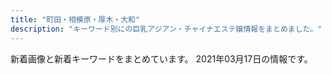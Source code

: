 ```yaml
---
title: "町田・相模原・厚木・大和"
description: "キーワード別にの巨乳アジアン・チャイナエステ嬢情報をまとめました。"
---
```


新着画像と新着キーワードをまとめています。
2021年03月17日の情報です。

<DmmAffiliateIns />
<KeywordTable
  shops={
    [
    {
        "station": "\u5357\u6797\u9593\u99c5\u897f\u53e3",
        "img_links": [
            "http://azzurri.esthe.me/images/img_service07.jpg",
            "http://azzurri.esthe.me/images/room1.jpg",
            "http://azzurri.esthe.me/images/img_service01.jpg",
            "http://azzurri.esthe.me/photos/sites/28/2020/04/2020040120580520.jpg",
            "http://azzurri.esthe.me/images/room2.jpg",
            "http://azzurri.esthe.me/images/re.png",
            "http://azzurri.esthe.me/images/room4.jpg",
            "http://azzurri.esthe.me/images/img_service04.jpg",
            "http://azzurri.esthe.me/images/img_service03.jpg",
            "http://azzurri.esthe.me/images/side_nav01.jpg",
            "http://azzurri.esthe.me/images/tit_pick.jpg",
            "http://azzurri.esthe.me/photos/sites/28/2021/02/202102242025374.jpg",
            "http://azzurri.esthe.me/images/side_nav04.jpg",
            "http://azzurri.esthe.me/photos/sites/28/2021/02/2021022717462646.jpg",
            "http://azzurri.esthe.me/images/side_card.jpg",
            "http://azzurri.esthe.me/photos/sites/28/2021/02/2021022721004117.jpg",
            "http://azzurri.esthe.me/images/com_tel.jpg",
            "http://azzurri.esthe.me/images/img_service02.jpg",
            "http://azzurri.esthe.me/images/img_service06.jpg",
            "http://azzurri.esthe.me/images/side_nav03.jpg",
            "http://azzurri.esthe.me/images/bg_com03.jpg",
            "http://azzurri.esthe.me/photos/sites/28/2021/03/2021031123481330.jpg",
            "http://azzurri.esthe.me/images/top.png",
            "http://azzurri.esthe.me/images/bg_com01.jpg",
            "http://azzurri.esthe.me/images/img_service05.jpg",
            "http://azzurri.esthe.me/images/room5.jpg",
            "http://azzurri.esthe.me/photos/sites/28/2021/02/2021022717584797.jpg",
            "http://azzurri.esthe.me/photos/sites/28/2021/02/2021022721095273.jpg",
            "http://azzurri.esthe.me/images/room3.jpg",
            "http://azzurri.esthe.me/images/img_service08.jpg",
            "http://azzurri.esthe.me/images/tit_news.jpg",
            "http://azzurri.esthe.me/images/staffend.png",
            "http://azzurri.esthe.me/images/side_nav05.jpg",
            "http://azzurri.esthe.me/images/tit_service.jpg",
            "http://azzurri.esthe.me/photos/sites/28/2020/04/2020040122373245.jpg",
            "http://azzurri.esthe.me/images/tit_staff.jpg",
            "http://azzurri.esthe.me/images/side_nav02.jpg"
        ],
        "keywords": {
            "G": 3,
            "\u30bb\u30af\u30b7\u30fc": 7,
            "H": 12,
            "94": 3,
            "92": 12,
            "\u30c0\u30a4\u30ca\u30de\u30a4\u30c8": 3,
            "89": 3,
            "C": 15,
            "E": 3,
            "F": 6,
            "90": 6
        },
        "name": "\u3082\u3057\u304b\u3057\u305f\u3089",
        "url": "http://azzurri.esthe.me/"
    },
    {
        "name": "\u541b\u306e\u6625",
        "url": "http://kiminoharu.xyz/",
        "keywords": {
            "\u4e73": 1,
            "D": 6
        },
        "img_links": [
            "http://kiminoharu.xyz/images/g3.jpg",
            "http://kiminoharu.xyz/images/r1.jpg",
            "http://kiminoharu.xyz/images/g45.jpg",
            "http://kiminoharu.xyz/images/003.jpg",
            "http://kiminoharu.xyz/images/g2.jpg",
            "http://kiminoharu.xyz/images/s4.jpg",
            "http://kiminoharu.xyz/images/s3.jpg",
            "http://kiminoharu.xyz/images/002.jpg",
            "http://kiminoharu.xyz/images/g44.jpg",
            "http://kiminoharu.xyz/images/r2.jpg",
            "http://kiminoharu.xyz/images/s2.jpg",
            "http://kiminoharu.xyz/images/g67.jpg",
            "http://kiminoharu.xyz/images/r3.jpg",
            "http://kiminoharu.xyz/images/g22.jpg",
            "http://kiminoharu.xyz/images/g33.jpg",
            "http://kiminoharu.xyz/images/s1.jpg",
            "http://kiminoharu.xyz/images/g0.jpg",
            "http://kiminoharu.xyz/images/0.png",
            "http://kiminoharu.xyz/images/g4.jpg",
            "http://kiminoharu.xyz/images/g11.jpg",
            "http://kiminoharu.xyz/images/r4.jpg",
            "http://kiminoharu.xyz/images/g5.jpg",
            "http://kiminoharu.xyz/images/g66.jpg",
            "http://kiminoharu.xyz/images/g1.jpg",
            "http://kiminoharu.xyz/images/001.jpg",
            "http://kiminoharu.xyz/images/g6.jpg"
        ],
        "station": "JR\u6a4b\u672c\u99c5\u5317\u53e3"
    },
    {
        "station": "\u672c\u539a\u6728\u99c5\u5317\u53e3",
        "img_links": [
            "http://msg-aroma.com/pic/topimg5.png",
            "http://msg-aroma.com/img/att.png",
            "http://msg-aroma.com/staff/marina/01.jpg",
            "http://msg-aroma.com/pic/topimg1.png",
            "http://msg-aroma.com/staff/nao/01.jpg",
            "http://msg-aroma.com/staff/marina/01mb.jpg",
            "http://msg-aroma.com/img/ttl_kohkin.png",
            "http://msg-aroma.com/staff/ayumi/01.jpg",
            "http://msg-aroma.com/pic/head.jpg",
            "http://msg-aroma.com/staff/mio/01.jpg",
            "http://msg-aroma.com/staff/ayumi/01mb.jpg",
            "http://msg-aroma.com/pic/topimg2.png",
            "http://msg-aroma.com/staff/momo/01mb.jpg",
            "http://msg-aroma.com/staff/nao/01mb.jpg",
            "http://msg-aroma.com/staff/mio/01mb.jpg",
            "http://msg-aroma.com/staff/yuriko/01.jpg",
            "http://msg-aroma.com/pic/topimg4.png",
            "http://msg-aroma.com/img/ttl_staff.jpg",
            "http://msg-aroma.com/staff/ririko/01.jpg",
            "http://msg-aroma.com/staff/hina/01.jpg",
            "http://msg-aroma.com/staff/yuriko/01mb.jpg",
            "http://msg-aroma.com/staff/miki/01.jpg",
            "http://msg-aroma.com/staff/nanami/01mb.jpg",
            "http://msg-aroma.com/img/ttl_mobile.png",
            "http://msg-aroma.com/staff/hina/01mb.jpg",
            "http://msg-aroma.com/staff/ririko/01mb.jpg",
            "http://msg-aroma.com/staff/momo/01.jpg",
            "http://msg-aroma.com/staff/nanami/01.jpg",
            "http://msg-aroma.com/staff/miki/01mb.jpg",
            "http://msg-aroma.com/i/files/homeimg.jpg",
            "http://msg-aroma.com/pic/topimg3.png"
        ],
        "url": "http://msg-aroma.com/",
        "keywords": {
            "C": 19
        },
        "name": "\u30c1\u30e3\u30fc\u30df\u30f3\u30b0"
    },
    {
        "url": "http://cocoa.jpest.net/",
        "name": "CoCoa\u30fb\u30b3\u30b3\u30a2",
        "keywords": {},
        "img_links": [
            "http://cocoa.jpest.net/images/p-r.png",
            "http://cocoa.jpest.net/images/tit-newface.png",
            "http://cocoa.jpest.net/images/r4.jpg",
            "http://cocoa.jpest.net/images/r3.jpg",
            "http://cocoa.jpest.net/images/r6.jpg",
            "http://cocoa.jpest.net/images/r1.jpg",
            "http://cocoa.jpest.net/images/g0.jpg",
            "http://cocoa.jpest.net/images/g3.jpg",
            "http://cocoa.jpest.net/images/g6.jpg",
            "http://cocoa.jpest.net/images/300.png",
            "http://cocoa.jpest.net/images/g1.jpg",
            "http://cocoa.jpest.net/images/mobile.png",
            "http://cocoa.jpest.net/images/g5.jpg",
            "http://cocoa.jpest.net/images/g7.jpg",
            "http://cocoa.jpest.net/images/n-03.png",
            "http://cocoa.jpest.net/images/g4.jpg",
            "http://cocoa.jpest.net/images/r5.jpg",
            "http://cocoa.jpest.net/images/pickup.png",
            "http://cocoa.jpest.net/images/tit-new.png",
            "http://cocoa.jpest.net/images/88.png",
            "http://cocoa.jpest.net/images/g2.jpg",
            "http://cocoa.jpest.net/images/top.png",
            "http://cocoa.jpest.net/images/tite-link.png",
            "http://cocoa.jpest.net/images/200.png",
            "http://cocoa.jpest.net/images/r2.jpg",
            "http://cocoa.jpest.net/images/n-01.png",
            "http://cocoa.jpest.net/images/tite-staff.png"
        ],
        "station": "\u5c0f\u7530\u6025\u76f8\u6a21\u539f\u99c5\u5357\u53e3"
    },
    {
        "station": "\u76f8\u6a21\u5927\u91ce\u99c5\u5317\u53e3",
        "name": "ViVian",
        "keywords": {
            "89": 2,
            "C": 4,
            "86": 2,
            "D": 3,
            "85": 5,
            "E": 4
        },
        "url": "http://www.sh-vivian.work/",
        "img_links": [
            "http://www.sh-vivian.work/uploads/allimg/180820/1-1PR01K540436.jpg",
            "http://www.sh-vivian.work/uploads/191214/1-191214145050357.jpg",
            "http://www.sh-vivian.work/uploads/210201/1-2102011K133U3.jpg",
            "http://www.sh-vivian.work/uploads/190716/1-1ZG60S2061U.jpg",
            "http://www.sh-vivian.work/templets/default/picture/bg_header_1.jpg",
            "http://www.sh-vivian.work/uploads/allimg/210201/1-2102011K233.jpg",
            "http://www.sh-vivian.work/uploads/190208/1-1Z20Q51240493.jpg",
            "http://www.sh-vivian.work/uploads/200727/1-200HF95956124.jpg",
            "http://www.sh-vivian.work/uploads/210315/1-210315161Z1H1.jpg",
            "http://www.sh-vivian.work/uploads/190716/1-1ZG60S142348.jpg",
            "http://www.sh-vivian.work/uploads/200703/1-200F3092311544.jpg",
            "http://www.sh-vivian.work/uploads/201123/1-20112309300B22.jpg",
            "http://www.sh-vivian.work/uploads/190716/1-1ZG60S04R93.jpg",
            "http://www.sh-vivian.work/uploads/200401/1-2004010TH2T2.jpg",
            "http://www.sh-vivian.work/uploads/190716/1-1ZG6135Q21N.jpg"
        ]
    },
    {
        "station": "\u4e2d\u592e\u6797\u9593\u99c5\u5317\u53e3",
        "keywords": {
            "D": 2,
            "F": 1,
            "E": 2,
            "86": 5
        },
        "img_links": [
            "http://massage-relax.info/images/nav-001.png",
            "http://massage-relax.info/images/top001.png",
            "http://massage-relax.info/images/nav-004.png",
            "http://massage-relax.info/images/cg05.jpg",
            "http://massage-relax.info/images/cg01.jpg",
            "http://massage-relax.info/images/nav-005.png",
            "http://massage-relax.info/images/nav-006.png",
            "http://massage-relax.info/images/nav-003.png",
            "http://massage-relax.info/images/no.png",
            "http://massage-relax.info/images/tel.png",
            "http://massage-relax.info/images/cg03.jpg",
            "http://massage-relax.info/images/cg06.jpg",
            "http://massage-relax.info/images/nav-002.png",
            "http://massage-relax.info/images/cg08.jpg"
        ],
        "url": "http://massage-relax.info/",
        "name": "\u767d\u306e\u604b\u4eba"
    },
    {
        "name": "\u3089\u304f\u3089\u304f",
        "url": "http://www.smile-es.info/",
        "keywords": {
            "86": 1,
            "87": 1,
            "E": 1,
            "C": 1,
            "D": 2,
            "84": 1,
            "88": 2
        },
        "station": "\u5927\u548c\u99c5\u5357\u53e3",
        "img_links": [
            "http://www.smile-es.info/staff/mio1.jpg",
            "http://www.smile-es.info/staff/aya.jpg",
            "http://www.smile-es.info/staff/aya2.jpg",
            "http://www.smile-es.info/staff/mio.jpg",
            "http://www.smile-es.info/img/pic/slide_2.jpg",
            "http://www.smile-es.info/staff/nao3.jpg",
            "http://www.smile-es.info/staff/riri1.jpg",
            "http://www.smile-es.info/staff/riri2.jpg",
            "http://www.smile-es.info/img/pic/int4.jpg",
            "http://www.smile-es.info/img/pic/int2.jpg",
            "http://www.smile-es.info/staff/mio3.jpg",
            "http://www.smile-es.info/staff/mika.jpg",
            "http://www.smile-es.info/staff/aya3.jpg",
            "http://www.smile-es.info/img/pic/slide_1.jpg",
            "http://www.smile-es.info/img/pic/int1.jpg",
            "http://www.smile-es.info/img/pic/rec.jpg",
            "http://www.smile-es.info/staff/mika1.jpg",
            "http://www.smile-es.info/staff/aya1.jpg",
            "http://www.smile-es.info/staff/mio2.jpg",
            "http://www.smile-es.info/staff/mika3.jpg",
            "http://www.smile-es.info/staff/nao2.jpg",
            "http://www.smile-es.info/staff/riri.jpg",
            "http://www.smile-es.info/img/pic/int3.jpg",
            "http://www.smile-es.info/staff/riri3.jpg",
            "http://www.smile-es.info/staff/mio4.jpg",
            "http://www.smile-es.info/staff/zb.jpg",
            "http://www.smile-es.info/staff/nao1.jpg",
            "http://www.smile-es.info/staff/mika2.jpg",
            "http://www.smile-es.info/staff/riri4.jpg",
            "http://www.smile-es.info/staff/aya4.jpg",
            "http://www.smile-es.info/staff/nao.jpg"
        ]
    },
    {
        "img_links": [
            "http://yobisaki.work/_src/53915787/20210304_164800.jpg",
            "http://yobisaki.work/_src/53915650/wechatimg1030.jpg",
            "http://yobisaki.work/_src/18214089/img20210303114743763025.png",
            "http://yobisaki.work/_src/21479365/index_099.png",
            "http://yobisaki.work/_src/18214293/navi_05.png",
            "http://yobisaki.work/_src/18214301/3.png",
            "http://yobisaki.work/_src/18214386/wx00030303-181542%402x.png",
            "http://yobisaki.work/_src/53914758/wx00030303-181542%402x.png",
            "http://yobisaki.work/_src/53915652/wechatimg1029.jpg",
            "http://yobisaki.work/_src/53915421/wechatimg1027.jpg",
            "http://yobisaki.work/_src/18214396/wechatimg1025.jpg",
            "http://yobisaki.work/_src/18214289/navi_03.png",
            "http://yobisaki.work/_src/18214148/img20210303114743763025.png",
            "http://yobisaki.work/_src/18214366/index_099.png",
            "http://yobisaki.work/_src/18214091/tall.png",
            "http://yobisaki.work/_src/18214224/wechatimg1028.jpg",
            "http://yobisaki.work/_src/18214153/index_09.png",
            "http://yobisaki.work/_src/18214388/wechatimg1026.jpg",
            "http://yobisaki.work/_src/18214161/tall.png",
            "http://yobisaki.work/_src/18214353/tall.png",
            "http://yobisaki.work/_src/53914417/wechatimg1030.jpg",
            "http://yobisaki.work/_src/18214162/82e082e02.jpg",
            "http://yobisaki.work/_src/18214393/wx00030303-181605%402x.png",
            "http://yobisaki.work/_src/18214132/qr.png",
            "http://yobisaki.work/_src/18214287/navi_02.png",
            "http://yobisaki.work/_src/18214285/navi_01.png",
            "http://yobisaki.work/_src/53914410/wechatimg1028.jpg",
            "http://yobisaki.work/_src/22159991/wechatimg1028.jpg",
            "http://yobisaki.work/_src/21626747/wechatimg1029.jpg",
            "http://yobisaki.work/_src/18214160/sign.png",
            "http://yobisaki.work/_src/53915422/wechatimg1028.jpg",
            "http://yobisaki.work/_src/19665050/wx00030303-181621%402x.png",
            "http://yobisaki.work/_src/18214236/index_099.png",
            "http://yobisaki.work/_src/22159990/wechatimg1028.jpg",
            "http://yobisaki.work/_src/18214303/4.png",
            "http://yobisaki.work/_src/18214150/4.png",
            "http://yobisaki.work/_src/18214389/wechatimg1026.jpg",
            "http://yobisaki.work/_src/21479345/82e082e02.jpg",
            "http://yobisaki.work/_src/18214223/tall.png",
            "http://yobisaki.work/_src/53915420/wechatimg1027.jpg",
            "http://yobisaki.work/_src/18214352/sign.png",
            "http://yobisaki.work/_src/18214305/5.png",
            "http://yobisaki.work/_src/53915649/wechatimg1030.jpg",
            "http://yobisaki.work/_src/18214133/qr.png",
            "http://yobisaki.work/_src/18214086/wechatimg316.jpg",
            "http://yobisaki.work/_src/18214085/sign.png",
            "http://yobisaki.work/_src/53915771/20210304_165454.jpg",
            "http://yobisaki.work/_src/18214174/index_099.png",
            "http://yobisaki.work/_src/18214387/wx00030303-181827%402x.jpg",
            "http://yobisaki.work/_src/18214222/sign.png",
            "http://yobisaki.work/_src/53916235/20210304_164336.jpg",
            "http://yobisaki.work/_src/21479347/tall.png",
            "http://yobisaki.work/_src/22587998/wechatimg1025.jpg",
            "http://yobisaki.work/_src/18214291/navi_04.png",
            "http://yobisaki.work/_src/53915651/wechatimg1029.jpg",
            "http://yobisaki.work/_src/53915775/20210304_165155.jpg",
            "http://yobisaki.work/_src/18214297/1.png",
            "http://yobisaki.work/_src/18214090/tall.png",
            "http://yobisaki.work/_src/18214309/1.jpg",
            "http://yobisaki.work/_src/53915423/wechatimg1028.jpg",
            "http://yobisaki.work/_src/22587999/wechatimg1025.jpg",
            "http://yobisaki.work/_src/53871199/wx00030303-181827%402x.jpg",
            "http://yobisaki.work/_src/53930944/navi_06.png",
            "http://yobisaki.work/_src/18214299/2.png",
            "http://yobisaki.work/_src/18214100/index_09.png",
            "http://yobisaki.work/_src/21626748/wechatimg1029.jpg",
            "http://yobisaki.work/_src/21479344/sign.png",
            "http://yobisaki.work/_src/53888778/wechatimg316.jpg",
            "http://yobisaki.work/_src/53914760/wx00030303-181542%402x.png",
            "http://yobisaki.work/_src/53888784/wechatimg316.jpg",
            "http://yobisaki.work/_src/18214307/4.jpg",
            "http://yobisaki.work/_src/53914389/wechatimg1025.jpg",
            "http://yobisaki.work/_src/18214308/7261563932146_.pic_hd.jpg",
            "http://yobisaki.work/_src/18214395/wechatimg1025.jpg",
            "http://yobisaki.work/_src/53915785/20210304_164956.jpg"
        ],
        "keywords": {
            "88": 4,
            "84": 2,
            "86": 3,
            "89": 3
        },
        "url": "http://yobisaki.work/",
        "name": "\u3089\u304f\u3089\u304f",
        "station": "\u5c0f\u7530\u6025\u76f8\u6a21\u539f\u99c5\u5317\u53e3"
    },
    {
        "keywords": {
            "C": 7
        },
        "url": "http://sakura-relax.work/",
        "station": "\u5357\u6797\u9593\u99c5\u897f\u53e3",
        "img_links": [
            "http://sakura-relax.work/sp/img/st6.jpg",
            "http://sakura-relax.work/sp/img/jk.jpg",
            "http://sakura-relax.work/img/st6.jpg",
            "http://sakura-relax.work/img/st02.jpg",
            "http://sakura-relax.work/sp/img/t-t.jpg",
            "http://sakura-relax.work/sp/img/info.jpg",
            "http://sakura-relax.work/img/kan.jpg",
            "http://sakura-relax.work/img/jk.jpg",
            "http://sakura-relax.work/img/s00.jpg",
            "http://sakura-relax.work/sp/img/add.jpg",
            "http://sakura-relax.work/sp/img/tel.jpg",
            "http://sakura-relax.work/img/st11.jpg",
            "http://sakura-relax.work/sp/img/t-o.jpg",
            "http://sakura-relax.work/sp/img/pic.jpg",
            "http://sakura-relax.work/sp/img/tel2.jpg",
            "http://sakura-relax.work/sp/img/st10.jpg",
            "http://sakura-relax.work/sp/img/st11.jpg",
            "http://sakura-relax.work/img/bottom.png",
            "http://sakura-relax.work/img/st002.jpg",
            "http://sakura-relax.work/sp/img/st2.jpg",
            "http://sakura-relax.work/img/s11.jpg",
            "http://sakura-relax.work/sp/img/p11.jpg",
            "http://sakura-relax.work/sp/img/kan.jpg",
            "http://sakura-relax.work/sp/img/st002.jpg",
            "http://sakura-relax.work/sp/img/p6.jpg",
            "http://sakura-relax.work/sp/img/tit.jpg",
            "http://sakura-relax.work/img/st10.jpg",
            "http://sakura-relax.work/sp/img/t-s.jpg",
            "http://sakura-relax.work/sp/img/sys.jpg",
            "http://sakura-relax.work/sp/img/time.jpg",
            "http://sakura-relax.work/sp/img/s000.jpg",
            "http://sakura-relax.work/img/head.png",
            "http://sakura-relax.work/sp/img/xmas.png",
            "http://sakura-relax.work/img/mo.png",
            "http://sakura-relax.work/img/s10.jpg",
            "http://sakura-relax.work/img/st2.jpg",
            "http://sakura-relax.work/sp/img/s00.jpg",
            "http://sakura-relax.work/img/xmas.png",
            "http://sakura-relax.work/sp/img/st02.jpg",
            "http://sakura-relax.work/sp/img/p10.jpg",
            "http://sakura-relax.work/sp/img/t-a.jpg",
            "http://sakura-relax.work/sp/img/pc.jpg",
            "http://sakura-relax.work/img/s2.jpg",
            "http://sakura-relax.work/img/s000.jpg",
            "http://sakura-relax.work/img/s6.jpg",
            "http://sakura-relax.work/sp/img/t-r.jpg",
            "http://sakura-relax.work/sp/img/botton.jpg"
        ],
        "name": "\u30b5\u30af\u30e9"
    },
    {
        "keywords": {},
        "station": "\u5927\u548c\u99c5\u5357\u53e3",
        "url": "http://www.esperana.xyz/",
        "name": "\u30a8\u30b9\u30da\u30e9\u30f3\u30b5",
        "img_links": [
            "http://www.esperana.xyz/images/index_10.png",
            "http://www.esperana.xyz/images/index_05.png",
            "http://www.esperana.xyz/staff/3.jpg",
            "http://www.esperana.xyz/images/index_12.png",
            "http://www.esperana.xyz/staff/4.jpg",
            "http://www.esperana.xyz/images/index_07.png",
            "http://www.esperana.xyz/images/index_06.png",
            "http://www.esperana.xyz/images/staff_08.png",
            "http://www.esperana.xyz/images/index_04.png",
            "http://www.esperana.xyz/staff/1.jpg",
            "http://www.esperana.xyz/staff/junbi.jpg",
            "http://www.esperana.xyz/images/index_08.png"
        ]
    },
    {
        "url": "http://es-mina.com/",
        "station": "\u753a\u7530\u99c5\u6771\u53e3",
        "img_links": [
            "http://es-mina.com/staff/minami/01mb.jpg",
            "http://es-mina.com/staff/rin/01mb.jpg",
            "http://es-mina.com/staff/ririka/01mb.jpg",
            "http://es-mina.com/staff/haruka/01mb.jpg",
            "http://es-mina.com/img/conmsg.png",
            "http://es-mina.com/staff/tina/01mb.jpg",
            "http://es-mina.com/img/ttl_staff.png",
            "http://es-mina.com/staff/haru/01mb.jpg",
            "http://es-mina.com/staff/sakura/01mb.jpg",
            "http://es-mina.com/img/access/roadb2.jpg",
            "http://es-mina.com/pic/topimg1.jpg",
            "http://es-mina.com/staff/ami/01mb.jpg",
            "http://es-mina.com/img/access/roada1.jpg",
            "http://es-mina.com/img/access/roadb3.jpg",
            "http://es-mina.com/staff/mana/01mb.jpg",
            "http://es-mina.com/staff/nina/01mb.jpg",
            "http://es-mina.com/img/access/roadsp.png",
            "http://es-mina.com/staff/miki/01mb.jpg",
            "http://es-mina.com/staff/rei/01mb.jpg",
            "http://es-mina.com/staff/izumi/01mb.jpg",
            "http://es-mina.com/staff/midori/01mb.jpg",
            "http://es-mina.com/img/ttl_concept.png",
            "http://es-mina.com/pic/topimg2.jpg",
            "http://es-mina.com/img/access/roada3.jpg",
            "http://es-mina.com/staff/ran/01mb.jpg",
            "http://es-mina.com/pic/topimg3.jpg",
            "http://es-mina.com/staff/yuki/01mb.jpg",
            "http://es-mina.com/img/mainft.jpg",
            "http://es-mina.com/img/access/roada4.jpg",
            "http://es-mina.com/img/foot.jpg",
            "http://es-mina.com/staff/nanami/01mb.jpg",
            "http://es-mina.com/staff/kana/01mb.jpg",
            "http://es-mina.com/staff/hana/01mb.jpg",
            "http://es-mina.com/staff/ai/01mb.jpg",
            "http://es-mina.com/staff/runa/01mb.jpg",
            "http://es-mina.com/img/access/roada2.jpg",
            "http://es-mina.com/pic/head.jpg",
            "http://es-mina.com/staff/momoko/01mb.jpg",
            "http://es-mina.com/img/access/roadb1.jpg",
            "http://es-mina.com/staff/nana/01mb.jpg",
            "http://es-mina.com/staff/nene/01mb.jpg",
            "http://es-mina.com/staff/yuina/01mb.jpg",
            "http://es-mina.com/img/access/roadb4.jpg"
        ],
        "name": "MINA",
        "keywords": {
            "C": 32
        }
    },
    {
        "keywords": {
            "C": 17,
            "86": 6,
            "D": 6,
            "83": 3,
            "85": 3
        },
        "name": "\u7e01",
        "url": "http://en-massage.work/",
        "img_links": [
            "http://en-massage.work/sp/img/sta6.jpg",
            "http://en-massage.work/sp/img/t-a.jpg",
            "http://en-massage.work/sp/img/pc.jpg",
            "http://en-massage.work/img/haed.png",
            "http://en-massage.work/sp/img/t-o.jpg",
            "http://en-massage.work/sp/img/t-t.jpg",
            "http://en-massage.work/img/sta7.jpg",
            "http://en-massage.work/sp/img/t-r.jpg",
            "http://en-massage.work/sp/img/info.jpg",
            "http://en-massage.work/img/st5.jpg",
            "http://en-massage.work/sp/img/t-s.jpg",
            "http://en-massage.work/sp/img/sta7.jpg",
            "http://en-massage.work/img/pickupsize6.jpg",
            "http://en-massage.work/sp/img/botton.jpg",
            "http://en-massage.work/sp/img/pic.jpg",
            "http://en-massage.work/img/pickupsize2.jpg",
            "http://en-massage.work/sp/img/cam.jpg",
            "http://en-massage.work/sp/img/tit.jpg",
            "http://en-massage.work/img/st7.jpg",
            "http://en-massage.work/img/nost.jpg",
            "http://en-massage.work/img/pickupsize7.jpg",
            "http://en-massage.work/sp/img/sys.jpg",
            "http://en-massage.work/sp/img/pickupsize5.jpg",
            "http://en-massage.work/img/st6.jpg",
            "http://en-massage.work/img/sta2.jpg",
            "http://en-massage.work/sp/img/sta5.jpg",
            "http://en-massage.work/img/bottom.png",
            "http://en-massage.work/img/sta5.jpg",
            "http://en-massage.work/sp/img/time.jpg",
            "http://en-massage.work/sp/img/pickupsize7.jpg",
            "http://en-massage.work/img/bottom2.png",
            "http://en-massage.work/img/sta6.jpg",
            "http://en-massage.work/sp/img/add.jpg",
            "http://en-massage.work/sp/img/sta2.jpg",
            "http://en-massage.work/sp/img/pickupsize6.jpg",
            "http://en-massage.work/sp/img/tel.jpg",
            "http://en-massage.work/img/st2.jpg",
            "http://en-massage.work/sp/img/pickupsize2.jpg",
            "http://en-massage.work/img/pickupsize5.jpg",
            "http://en-massage.work/img/enent.jpg"
        ],
        "station": "\u76f8\u6a21\u5927\u91ce\u99c5\u5357\u53e3"
    },
    {
        "keywords": {},
        "img_links": [
            "http://cdn.simplesite.com/i/50/bb/282882359341136720/i282882364655658897._szw1280h1280_.jpg",
            "http://cdn.simplesite.com/i/50/bb/282882359341136720/i282882364655867709._szw1280h1280_.jpg",
            "http://cdn.simplesite.com/i/50/bb/282882359341136720/i282882364655328081._szw1280h1280_.jpg",
            "http://cdn.simplesite.com/i/50/bb/282882359341136720/i282882364654262982._szw1280h1280_.jpg",
            "http://cdn.simplesite.com/i/50/bb/282882359341136720/i282882364654166233._szw1280h1280_.jpg",
            "http://cdn.simplesite.com/i/50/bb/282882359341136720/i282882364654610909._szw1280h1280_.jpg",
            "http://cdn.simplesite.com/i/50/bb/282882359341136720/i282882364655660113._szw1280h1280_.jpg",
            "http://cdn.simplesite.com/i/50/bb/282882359341136720/i282882364654788695._szw1280h1280_.jpg",
            "http://cdn.simplesite.com/i/50/bb/282882359341136720/i282882364654804018._szw1280h1280_.jpg",
            "http://cdn.simplesite.com/i/50/bb/282882359341136720/i282882364654259998._szw1280h1280_.jpg"
        ],
        "name": "7F Mermaid \u30a8\u30b9\u30c6",
        "url": "http://mermaidbluesea.simplesite.com/",
        "station": "JR\u76f8\u6a21\u539f\u99c5\u5357\u53e3"
    },
    {
        "name": "\u4e03\u5f69",
        "keywords": {},
        "station": "JR\u76f8\u6a21\u539f\u99c5\u5357\u53e3",
        "img_links": [],
        "url": "http://andloves.xyz/"
    },
    {
        "url": "http://www.baby.esjp.info/",
        "station": "\u76f8\u6a21\u5927\u91ce\u99c5\u5357\u53e3",
        "keywords": {
            "\u5de8\u4e73": 1,
            "\u4e73": 1,
            "E": 1,
            "D": 9,
            "90": 1,
            "86": 4,
            "87": 5
        },
        "img_links": [
            "http://www.baby.esjp.info/images/link_line.png",
            "http://www.baby.esjp.info/images/infor.png",
            "http://www.baby.esjp.info/files/038-02.jpg",
            "http://www.baby.esjp.info/files/049-02.jpg",
            "http://www.baby.esjp.info/images/top_sche.png",
            "http://www.baby.esjp.info/files/052-02.jpg",
            "http://www.baby.esjp.info/files/047-02.jpg",
            "http://www.baby.esjp.info/files/045.jpg",
            "http://www.baby.esjp.info/files/052.jpg",
            "http://www.baby.esjp.info/files/038.jpg",
            "http://www.baby.esjp.info/images/bj3.png",
            "http://www.baby.esjp.info/files/047.jpg",
            "http://www.baby.esjp.info/images/shop/shop01.jpg",
            "http://www.baby.esjp.info/images/shop/shop03.jpg",
            "http://www.baby.esjp.info/files/048.jpg",
            "http://www.baby.esjp.info/files/048-02.jpg",
            "http://www.baby.esjp.info/files/053-02.jpg",
            "http://www.baby.esjp.info/images/shop/shop04.jpg",
            "http://www.baby.esjp.info/images/tit-infor.png",
            "http://www.baby.esjp.info/files/054-02.jpg",
            "http://www.baby.esjp.info/files/051-02.jpg",
            "http://www.baby.esjp.info/files/054.jpg",
            "http://www.baby.esjp.info/images/shop/shop02.jpg",
            "http://www.baby.esjp.info/images/girl-z2.jpg",
            "http://www.baby.esjp.info/files/050-02.jpg",
            "http://www.baby.esjp.info/images/staff_line.png",
            "http://www.baby.esjp.info/images/girl-z1.jpg",
            "http://www.baby.esjp.info/images/mobile.png",
            "http://www.baby.esjp.info/files/050.jpg",
            "http://www.baby.esjp.info/files/045-02.jpg",
            "http://www.baby.esjp.info/images/top.png",
            "http://www.baby.esjp.info/files/049.jpg",
            "http://www.baby.esjp.info/files/053.jpg",
            "http://www.baby.esjp.info/files/051.jpg"
        ],
        "name": "\u30d9\u30d3\u30fc"
    },
    {
        "url": "http://onshin.xyz/",
        "name": "\u695a\u3005",
        "img_links": [
            "http://onshin.xyz/_src/39571027/point_blur_jan292021_170857.jpg",
            "http://onshin.xyz/_src/39647639/cam2.jpg",
            "http://onshin.xyz/_src/38965870/wechatimg46.jpg",
            "http://onshin.xyz/_src/39571004/img20200212123720046544.jpg",
            "http://onshin.xyz/_src/38965874/wechatimg48.jpg",
            "http://onshin.xyz/_src/38965789/sign.png",
            "http://onshin.xyz/_src/38965857/s4.jpg",
            "http://onshin.xyz/_src/38965766/now.jpg",
            "http://onshin.xyz/_src/39627767/wx00020211-183028%402x.png",
            "http://onshin.xyz/_src/38965798/sign.png",
            "http://onshin.xyz/_src/38965842/img20200212123402999347.jpg",
            "http://onshin.xyz/_src/39570591/img20200212123605950636.jpg",
            "http://onshin.xyz/_src/38965849/img20200212123452130136.jpg",
            "http://onshin.xyz/_src/38965795/sign.png",
            "http://onshin.xyz/_src/39571231/img20200212123918630367.jpg",
            "http://onshin.xyz/_src/39571051/img20200212123842969058.jpg",
            "http://onshin.xyz/_src/38965876/wechatimg49.jpg",
            "http://onshin.xyz/_src/39571217/img20200212123842969058.jpg",
            "http://onshin.xyz/_src/39571163/img20200212123720046544.jpg",
            "http://onshin.xyz/_src/38965818/sign.png",
            "http://onshin.xyz/_src/39571178/img20200212123750825675.jpg",
            "http://onshin.xyz/_src/38965843/img20200212123402999347.jpg",
            "http://onshin.xyz/_src/39571115/img20200212123605950636.jpg",
            "http://onshin.xyz/_src/39571142/wechatimg269_20200209155042881.jpg",
            "http://onshin.xyz/_src/38965758/s1.jpg",
            "http://onshin.xyz/_src/39571193/point_blur_jan292021_170857.jpg",
            "http://onshin.xyz/_src/39571056/img20200212123918630367.jpg",
            "http://onshin.xyz/_src/38965760/s3.jpg",
            "http://onshin.xyz/_src/39571192/point_blur_jan292021_170857.jpg",
            "http://onshin.xyz/_src/39571177/img20200212123750825675.jpg",
            "http://onshin.xyz/_src/39571164/img20200212123720046544.jpg",
            "http://onshin.xyz/_src/39571055/img20200212123918630367.jpg",
            "http://onshin.xyz/_src/38965827/img20200212123452130136.jpg",
            "http://onshin.xyz/_src/38965850/img20200212123452130136.jpg",
            "http://onshin.xyz/_src/39647637/cam2.jpg",
            "http://onshin.xyz/_src/38965868/wechatimg52.jpg",
            "http://onshin.xyz/_src/38965780/navi_05.png",
            "http://onshin.xyz/_src/39571234/img20200212123918630367.jpg",
            "http://onshin.xyz/_src/38965853/s1.jpg",
            "http://onshin.xyz/_src/38965784/navi_09.png",
            "http://onshin.xyz/_src/39571162/img20200212123720046544.jpg",
            "http://onshin.xyz/_src/38965860/conbaner.png",
            "http://onshin.xyz/_src/38965845/img20200212123402999347.jpg",
            "http://onshin.xyz/_src/38965782/navi_07.png",
            "http://onshin.xyz/_src/39571233/img20200212123918630367.jpg",
            "http://onshin.xyz/_src/39571190/point_blur_jan292021_170857.jpg",
            "http://onshin.xyz/_src/38965884/wechatimg89089a3d49ce9555a298149aea23d992.jpg",
            "http://onshin.xyz/_src/39571219/img20200212123842969058.jpg",
            "http://onshin.xyz/_src/39648932/wechatimg269_20200209155042881.jpg",
            "http://onshin.xyz/_src/38965769/sign.png",
            "http://onshin.xyz/_src/38965847/img20200212123402999347.jpg",
            "http://onshin.xyz/_src/39571218/img20200212123842969058.jpg",
            "http://onshin.xyz/_src/38965786/sign.png",
            "http://onshin.xyz/_src/39571141/wechatimg270.jpg",
            "http://onshin.xyz/_src/38965813/staffgallery.png",
            "http://onshin.xyz/_src/38965872/wechatimg51.jpg",
            "http://onshin.xyz/_src/38965844/img20200212123402999347.jpg",
            "http://onshin.xyz/_src/39571165/img20200212123720046544.jpg",
            "http://onshin.xyz/_src/38965856/s4.jpg",
            "http://onshin.xyz/_src/38965805/img20200212123452130136.jpg",
            "http://onshin.xyz/_src/38965804/img20200212123452130136.jpg",
            "http://onshin.xyz/_src/38965770/sign.png",
            "http://onshin.xyz/_src/38965864/time.png",
            "http://onshin.xyz/_src/38965812/sign.png",
            "http://onshin.xyz/_src/39571179/img20200212123750825675.jpg",
            "http://onshin.xyz/_src/38965809/sign.png",
            "http://onshin.xyz/_src/38965826/img20200212123452130136.jpg",
            "http://onshin.xyz/_src/38965778/navi_03.png",
            "http://onshin.xyz/_src/39571146/wechatimg269_20200209155042881.jpg",
            "http://onshin.xyz/_src/38965759/s2.jpg",
            "http://onshin.xyz/_src/38965855/s3.jpg",
            "http://onshin.xyz/_src/39571180/img20200212123750825675.jpg",
            "http://onshin.xyz/_src/38965771/conbaner.png",
            "http://onshin.xyz/_src/39571026/point_blur_jan292021_170857.jpg",
            "http://onshin.xyz/_src/38965878/wechatimg47.jpg",
            "http://onshin.xyz/_src/39571022/img20200212123750825675.jpg",
            "http://onshin.xyz/_src/39571005/img20200212123720046544.jpg",
            "http://onshin.xyz/_src/39570590/img20200212123605950636.jpg",
            "http://onshin.xyz/_src/39571023/img20200212123750825675.jpg",
            "http://onshin.xyz/_src/39571117/img20200212123605950636.jpg",
            "http://onshin.xyz/_src/39571145/wechatimg269_20200209155042881.jpg",
            "http://onshin.xyz/_src/39571052/img20200212123842969058.jpg",
            "http://onshin.xyz/_src/39571116/img20200212123605950636.jpg",
            "http://onshin.xyz/_src/38965848/img20200212123402999347.jpg",
            "http://onshin.xyz/_src/39571232/img20200212123918630367.jpg",
            "http://onshin.xyz/_src/39571220/img20200212123842969058.jpg",
            "http://onshin.xyz/_src/38965834/sign.png",
            "http://onshin.xyz/_src/38965767/now.jpg",
            "http://onshin.xyz/_src/39571191/point_blur_jan292021_170857.jpg",
            "http://onshin.xyz/_src/38965854/s2.jpg",
            "http://onshin.xyz/_src/39571114/img20200212123605950636.jpg",
            "http://onshin.xyz/_src/38965821/sign.png",
            "http://onshin.xyz/_src/38965886/re.png",
            "http://onshin.xyz/_src/38965837/sign.png",
            "http://onshin.xyz/_src/39648933/wechatimg270.jpg"
        ],
        "station": "\u672c\u539a\u6728\u99c5\u5317\u53e3",
        "keywords": {}
    },
    {
        "url": "http://shizukachan.work/",
        "img_links": [
            "http://shizukachan.work/picture/s3.jpg",
            "http://shizukachan.work/picture/s_staff.png",
            "http://shizukachan.work/uploads/201218/1-20121Q55235W4.jpg",
            "http://shizukachan.work/picture/ac2.jpg",
            "http://shizukachan.work/uploads/210113/1-2101130Z003120.jpg",
            "http://shizukachan.work/picture/s1.jpg",
            "http://shizukachan.work/uploads/210104/1-2101041HQ5144.jpg",
            "http://shizukachan.work/uploads/201116/1-2011161311591A.jpg",
            "http://shizukachan.work/picture/news_bj3.jpg",
            "http://shizukachan.work/uploads/201218/1-20121Q55215214.jpg",
            "http://shizukachan.work/uploads/210113/1-2101130Z012A0.jpg",
            "http://shizukachan.work/picture/news_bj1.jpg",
            "http://shizukachan.work/uploads/201116/1-201116131245247.jpg",
            "http://shizukachan.work/picture/s_news.jpg",
            "http://shizukachan.work/uploads/201218/1-20121Q55311a8.jpg",
            "http://shizukachan.work/picture/top.jpg",
            "http://shizukachan.work/uploads/210113/1-2101130U955E4.jpg",
            "http://shizukachan.work/picture/ac1.jpg",
            "http://shizukachan.work/uploads/201116/1-20111613123G45.jpg",
            "http://shizukachan.work/picture/info.jpg"
        ],
        "station": "\u672c\u539a\u6728\u99c5\u5317\u53e3",
        "name": "\u3057\u305a\u304b\u3061\u3083\u3093",
        "keywords": {
            "89": 8,
            "E": 9
        }
    },
    {
        "img_links": [
            "http://hitlyiopm.xyz/uploads/210215/1-2102150AJ5306.jpg",
            "http://hitlyiopm.xyz/picture/c-01.jpg",
            "http://hitlyiopm.xyz/picture/nav-003.jpg",
            "http://hitlyiopm.xyz/picture/nav-006.jpg",
            "http://hitlyiopm.xyz/uploads/201021/1-2010211235033D.jpg",
            "http://hitlyiopm.xyz/uploads/201021/1-201021123520249.jpg",
            "http://hitlyiopm.xyz/uploads/201021/1-20102112344O57.jpg",
            "http://hitlyiopm.xyz/uploads/201226/1-201226151234C4.jpg",
            "http://hitlyiopm.xyz/picture/m-top05.jpg",
            "http://hitlyiopm.xyz/picture/m-top03.jpg",
            "http://hitlyiopm.xyz/picture/m-top02.jpg",
            "http://hitlyiopm.xyz/picture/nav-004.jpg",
            "http://hitlyiopm.xyz/picture/nav-005.jpg",
            "http://hitlyiopm.xyz/picture/nav-001.jpg",
            "http://hitlyiopm.xyz/picture/m-head01.jpg",
            "http://hitlyiopm.xyz/uploads/201021/1-20102112353H51.jpg",
            "http://hitlyiopm.xyz/picture/nav-002.jpg"
        ],
        "url": "http://hitlyiopm.xyz/",
        "station": "\u5c0f\u7530\u6025\u76f8\u6a21\u539f\u99c5\u5357\u53e3",
        "name": "Tiara",
        "keywords": {
            "D": 6,
            "86": 1,
            "89": 5
        }
    },
    {
        "img_links": [
            "http://e-rei.info/images/x3.png",
            "http://e-rei.info/images/r3.jpg",
            "http://eskk.e-rei.info/uploads/2020/09/111.jpg",
            "http://e-rei.info/images/s_news.jpg",
            "http://e-rei.info/images/s_staff1.png",
            "http://e-rei.info/images/02.jpg",
            "http://e-rei.info/images/s_news.png",
            "http://eskk.e-rei.info/uploads/2019/12/001-2.jpg",
            "http://e-rei.info/images/s_mobile4.jpg",
            "http://e-rei.info/images/g0.jpg",
            "http://eskk.e-rei.info/uploads/2020/01/004.jpg",
            "http://eskk.e-rei.info/uploads/2019/12/001-1.jpg",
            "http://eskk.e-rei.info/uploads/2021/01/yu.jpg",
            "http://e-rei.info/images/s_mobile2.jpg",
            "http://e-rei.info/images/top2.jpg",
            "http://e-rei.info/images/r1.jpg",
            "http://e-rei.info/images/03.jpg",
            "http://eskk.e-rei.info/uploads/2020/01/006.jpg",
            "http://e-rei.info/images/01.jpg",
            "http://eskk.e-rei.info/uploads/2020/06/001-3.jpg",
            "http://e-rei.info/images/r2.jpg",
            "http://e-rei.info/images/movie.jpg",
            "http://e-rei.info/images/s_service.png",
            "http://e-rei.info/images/s_mobile3.jpg",
            "http://eskk.e-rei.info/uploads/2021/01/mi-1.jpg",
            "http://e-rei.info/images/mobile.png",
            "http://e-rei.info/images/x1.png",
            "http://eskk.e-rei.info/uploads/2020/01/001-3.jpg",
            "http://e-rei.info/images/s_mobile.jpg",
            "http://e-rei.info/images/s_staff.png",
            "http://e-rei.info/images/top.png"
        ],
        "name": "\u9e97",
        "url": "http://e-rei.info/",
        "station": "\u5927\u548c\u99c5\u5317\u53e3",
        "keywords": {
            "88": 8,
            "C": 28,
            "\u4e73": 12,
            "84": 8,
            "\u80f8": 12,
            "D": 8
        }
    },
    {
        "img_links": [
            "http://esthe-japan.work/tsubaki/staff/staff/01.jpg",
            "http://esthe-japan.work/tsubaki/staff/staff1/01.jpg",
            "http://esthe-japan.work/tsubaki/staff/staff3/01.jpg",
            "http://esthe-japan.work/tsubaki/img/ttl_staff.png",
            "http://esthe-japan.work/tsubaki/pic/head.png",
            "http://esthe-japan.work/tsubaki/staff/staff4/01.jpg",
            "http://esthe-japan.work/tsubaki/staff/staff2/01.jpg",
            "http://esthe-japan.work/tsubaki/pic/campaign.jpg",
            "http://esthe-japan.work/tsubaki/pic/topimg.jpg",
            "http://esthe-japan.work/tsubaki/staff/staff5/01.jpg",
            "http://esthe-japan.work/tsubaki/img/foot.jpg"
        ],
        "keywords": {
            "C": 12
        },
        "station": "JR\u76f8\u6a21\u539f\u99c5\u5357\u53e3",
        "url": "http://esthe-japan.work/tsubaki/",
        "name": "\u693f"
    },
    {
        "url": "http://shegege.site/",
        "name": "AGEHA \uff5e\u30a2\u30b2\u30cf\uff5e",
        "img_links": [
            "http://shegege.site/img/nav-002.png",
            "http://shegege.site/img/nav-001.png",
            "http://shegege.site/uploads/191107/1-19110G5523cb.jpg",
            "http://shegege.site/img/nav-003.png",
            "http://shegege.site/uploads/210305/1-2103051I911305.jpg",
            "http://shegege.site/uploads/200520/1-2005200S91a39.jpg",
            "http://shegege.site/uploads/201218/1-20121Q25123912.jpg",
            "http://shegege.site/uploads/210114/1-210114150150196.jpg",
            "http://shegege.site/uploads/210306/1-210306134P91Y.jpg",
            "http://shegege.site/uploads/allimg/200711/1-200G1103624.jpg",
            "http://shegege.site/img/nav-006.png",
            "http://shegege.site/uploads/190909/1-1ZZ9151421512.jpg",
            "http://shegege.site/img/tel.png",
            "http://shegege.site/uploads/200325/1-200325131632G7.jpg",
            "http://shegege.site/uploads/201128/1-20112Q01145319.jpg",
            "http://shegege.site/img/nav-004.png",
            "http://shegege.site/uploads/200602/1-20060211364K04.jpg",
            "http://shegege.site/uploads/200619/1-200619150304G2.jpg",
            "http://shegege.site/uploads/201224/1-20122412301I25.jpg",
            "http://shegege.site/uploads/200711/1-200G11036344J.jpg",
            "http://shegege.site/img/nav-005.png"
        ],
        "keywords": {
            "89": 1,
            "88": 3,
            "D": 12,
            "G": 1,
            "86": 9
        },
        "station": "\u672c\u539a\u6728\u99c5\u5317\u53e3"
    },
    {
        "name": "FIRST CLASS",
        "img_links": [
            "http://sh-firstclass.work/uploads/201210/1-201210153524524.jpg",
            "http://sh-firstclass.work/uploads/201225/1-2012250Z036119.jpg",
            "http://sh-firstclass.work/uploads/201225/1-2012250Z022J9.jpg",
            "http://sh-firstclass.work/uploads/201210/1-201210153549109.jpg",
            "http://sh-firstclass.work/uploads/201210/1-201210153535K8.jpg",
            "http://sh-firstclass.work/uploads/201210/1-20121015351E44.jpg",
            "http://sh-firstclass.work/uploads/201210/1-20121015355R55.jpg",
            "http://sh-firstclass.work/uploads/201210/1-20121015360H93.jpg",
            "http://sh-firstclass.work/uploads/180827/1-1PRFU21IU.jpg",
            "http://sh-firstclass.work/templets/default/picture/home.png",
            "http://sh-firstclass.work/uploads/201211/1-201211102325516.jpg",
            "http://sh-firstclass.work/uploads/201211/1-20121110233c46.jpg",
            "http://sh-firstclass.work/templets/default/picture/therapis.png",
            "http://sh-firstclass.work/uploads/180827/1-1PRFU230M5.jpg",
            "http://sh-firstclass.work/uploads/201225/1-2012250Z044642.jpg",
            "http://sh-firstclass.work/uploads/201211/1-201211102310I7.jpg",
            "http://sh-firstclass.work/uploads/201221/1-2012211H95bY.jpg"
        ],
        "station": "\u5c0f\u7530\u6025\u76f8\u6a21\u539f\u99c5\u5317\u53e3",
        "keywords": {
            "\u304a\u3063\u3071\u3044": 2,
            "\u4e73": 2
        },
        "url": "http://sh-firstclass.work/"
    },
    {
        "url": "http://www.talkabout.tokyo/",
        "img_links": [
            "http://www.talkabout.tokyo/uploads/201020/1-20102013531a57.jpg",
            "http://www.talkabout.tokyo/uploads/201020/1-20102013422C23.jpg",
            "http://www.talkabout.tokyo/picture/call.png",
            "http://www.talkabout.tokyo/uploads/201019/1-20101ZZ3305O.jpg",
            "http://www.talkabout.tokyo/uploads/200605/1-200605091605C6.jpg",
            "http://www.talkabout.tokyo/picture/m-head01.jpg",
            "http://www.talkabout.tokyo/uploads/200605/1-200605091K4J3.jpg",
            "http://www.talkabout.tokyo/uploads/210112/1-2101121F230117.jpg",
            "http://www.talkabout.tokyo/uploads/201019/1-20101ZZ35c62.jpg",
            "http://www.talkabout.tokyo/picture/m-top004.jpg",
            "http://www.talkabout.tokyo/uploads/200605/1-200605091Q1F0.jpg",
            "http://www.talkabout.tokyo/uploads/210305/1-210305123649457.jpg",
            "http://www.talkabout.tokyo/css/m-top04.jpg",
            "http://www.talkabout.tokyo/picture/m-top003.jpg",
            "http://www.talkabout.tokyo/uploads/200605/1-200605091635J5.jpg",
            "http://www.talkabout.tokyo/uploads/210305/1-210305123F0503.jpg",
            "http://www.talkabout.tokyo/uploads/210112/1-210112163521218.jpg"
        ],
        "station": "\u76f8\u6a21\u5927\u91ce\u99c5\u5317\u53e3",
        "name": "Madonna",
        "keywords": {
            "F": 12,
            "94": 12
        }
    },
    {
        "img_links": [
            "http://tuboan.xyz/_src/32794320/wechatimg136_20190530165104204.jpg",
            "http://tuboan.xyz/_src/35851941/line1.png",
            "http://tuboan.xyz/_src/32794322/wechatimg116_20190529213149608.jpg",
            "http://tuboan.xyz/_src/32794250/line1.png",
            "http://tuboan.xyz/_src/32794340/wechatimg162.jpg",
            "http://tuboan.xyz/_src/32794278/wechatimg178.jpg",
            "http://tuboan.xyz/_src/32794243/wechatimg136_20190530165104204.jpg",
            "http://tuboan.xyz/_src/32794361/wechatimg5740.jpg",
            "http://tuboan.xyz/_src/32794328/wechatimg131.jpg",
            "http://tuboan.xyz/_src/32794344/wechatimg120.jpg",
            "http://tuboan.xyz/_src/32794246/line1.png",
            "http://tuboan.xyz/_src/35851915/wechatimg307.jpg",
            "http://tuboan.xyz/_src/32794330/line1.png",
            "http://tuboan.xyz/_src/32794348/wechatimg164.jpg",
            "http://tuboan.xyz/_src/32794327/wechatimg134.jpg",
            "http://tuboan.xyz/_src/32794332/wechatimg134.jpg",
            "http://tuboan.xyz/_src/32794342/line1.png",
            "http://tuboan.xyz/_src/32794346/line1.png",
            "http://tuboan.xyz/_src/32794338/line1.png",
            "http://tuboan.xyz/_src/32794358/wechatimg148.jpg",
            "http://tuboan.xyz/_src/32794359/wechatimg148.jpg",
            "http://tuboan.xyz/_src/32794184/sign.png",
            "http://tuboan.xyz/_src/32794244/3_20190531100402371.jpg",
            "http://tuboan.xyz/_src/32794321/wechatimg164.jpg",
            "http://tuboan.xyz/_src/32794280/wechatimg176.jpg",
            "http://tuboan.xyz/_src/32794334/line1.png",
            "http://tuboan.xyz/_src/39443180/line1.png",
            "http://tuboan.xyz/_src/32794324/wechatimg120.jpg",
            "http://tuboan.xyz/_src/32794329/3_20190531100402371.jpg",
            "http://tuboan.xyz/_src/35851913/wechatimg307.jpg",
            "http://tuboan.xyz/_src/39443173/wechatimg76.jpg",
            "http://tuboan.xyz/_src/32876882/1_20190531100800502.jpg",
            "http://tuboan.xyz/_src/32794205/s_news.png",
            "http://tuboan.xyz/_src/32794352/1_20190531100800502.jpg",
            "http://tuboan.xyz/_src/32794360/wechatimg5740.jpg",
            "http://tuboan.xyz/_src/32794214/end.jpg",
            "http://tuboan.xyz/_src/32794325/wechatimg162.jpg",
            "http://tuboan.xyz/_src/32794210/info.jpg",
            "http://tuboan.xyz/_src/32794240/line1.png",
            "http://tuboan.xyz/_src/39443177/wechatimg76.jpg",
            "http://tuboan.xyz/_src/32794238/zi_staff.png",
            "http://tuboan.xyz/_src/32794248/wechatimg131.jpg",
            "http://tuboan.xyz/_src/32794336/wechatimg116_20190529213149608.jpg",
            "http://tuboan.xyz/_src/32794350/line1.png",
            "http://tuboan.xyz/_src/32794276/wechatimg177.jpg",
            "http://tuboan.xyz/_src/32846891/wechatimg134.jpg",
            "http://tuboan.xyz/_src/32876943/wechatimg179.jpg"
        ],
        "url": "http://tuboan.xyz/",
        "name": "\u307b\u307b\u3048\u307f",
        "keywords": {},
        "station": "\u672c\u539a\u6728\u99c5\u5317\u53e3"
    },
    {
        "img_links": [
            "http://t-rose.work/images/rec2.png",
            "http://t-rose.work/img/ka1.jpg",
            "http://t-rose.work/img/eri1.jpg",
            "http://t-rose.work/staff/ka.jpg",
            "http://t-rose.work/staff/eri.jpg",
            "http://t-rose.work/images/head.jpg",
            "http://t-rose.work/images/rec1.jpg",
            "http://t-rose.work/staff/mimi.jpg",
            "http://t-rose.work/images/int1.png",
            "http://t-rose.work/staff/nana.jpg",
            "http://t-rose.work/images/up.png",
            "http://t-rose.work/images/interior_t.jpg",
            "http://t-rose.work/staff/yuri.jpg",
            "http://t-rose.work/img/yuri1.jpg",
            "http://t-rose.work/images/sys.png",
            "http://t-rose.work/images/news.jpg",
            "http://t-rose.work/images/staff_t.jpg",
            "http://t-rose.work/images/tg.jpg",
            "http://t-rose.work/img/nana1.jpg",
            "http://t-rose.work/img/mimi1.jpg",
            "http://t-rose.work/images/int2.png"
        ],
        "keywords": {},
        "station": "\u76f8\u6a21\u5927\u91ce\u99c5\u5317\u53e3",
        "url": "http://t-rose.work/",
        "name": "\u591c\u6765\u9999"
    },
    {
        "img_links": [
            "http://roman-es.info/staff/yuki.jpg",
            "http://roman-es.info/staff/miki1.jpg",
            "http://roman-es.info/staff/yuki4.jpg",
            "http://roman-es.info/staff/yuki1.jpg",
            "http://roman-es.info/staff/riri4.jpg",
            "http://roman-es.info/staff/riri2.jpg",
            "http://roman-es.info/staff/miki2.jpg",
            "http://roman-es.info/staff/yuki2.jpg",
            "http://roman-es.info/staff/miki3.jpg",
            "http://roman-es.info/staff/miki4.jpg",
            "http://roman-es.info/img/all/loader.png",
            "http://roman-es.info/staff/miki.jpg",
            "http://roman-es.info/staff/riri.jpg",
            "http://roman-es.info/staff/riri1.jpg",
            "http://roman-es.info/staff/riri3.jpg",
            "http://roman-es.info/staff/yuki3.jpg",
            "http://roman-es.info/staff/riric.jpg",
            "http://roman-es.info/img/pic/slide_2.jpg",
            "http://roman-es.info/img/pic/slide_1.jpg"
        ],
        "name": "\u4eba\u9b5a",
        "station": "\u5927\u548c\u99c5",
        "url": "http://roman-es.info/",
        "keywords": {}
    },
    {
        "url": "http://starrysky.ebb.jp/",
        "name": "\u661f\u306e\u7a7a",
        "img_links": [
            "http://starrysky.ebb.jp/1-1Z22G6112QR.jpg",
            "http://starrysky.ebb.jp/1-1Z22G60923956.jpg",
            "http://starrysky.ebb.jp/news_bj3.jpg",
            "http://starrysky.ebb.jp/news_bj1.jpg",
            "http://starrysky.ebb.jp/s3.jpg",
            "http://starrysky.ebb.jp/s_staff.png",
            "http://starrysky.ebb.jp/1-1Z22G61421M9.jpg",
            "http://starrysky.ebb.jp/1-1Z22G61510229.jpg",
            "http://starrysky.ebb.jp/info.jpg",
            "http://starrysky.ebb.jp/s1.jpg",
            "http://starrysky.ebb.jp/s_news.jpg",
            "http://starrysky.ebb.jp/top.jpg",
            "http://starrysky.ebb.jp/1-1Z62614493c92.jpg",
            "http://starrysky.ebb.jp/1-1Z22G61430623.jpg",
            "http://starrysky.ebb.jp/1-1Z22G6095Y93.jpg"
        ],
        "keywords": {
            "E": 3,
            "89": 1,
            "D": 1,
            "87": 1,
            "86": 2
        },
        "station": "\u672c\u539a\u6728\u99c5\u5317\u53e3"
    },
    {
        "keywords": {
            "D": 4,
            "87": 2,
            "C": 16,
            "88": 4,
            "85": 2
        },
        "station": "\u5c0f\u7530\u6025\u76f8\u6a21\u539f\u99c5\u5357\u53e3",
        "name": "OASIS\uff5e\u30aa\u30a2\u30b7\u30b9\uff5e",
        "url": "http://www.oasis.relaxmens.com/",
        "img_links": [
            "http://www.oasis.relaxmens.com/files/002.jpg",
            "http://www.oasis.relaxmens.com/files/002-02.jpg",
            "http://www.oasis.relaxmens.com/img/ttl_news.png",
            "http://www.oasis.relaxmens.com/img/goback.jpg",
            "http://www.oasis.relaxmens.com/files/001.jpg",
            "http://www.oasis.relaxmens.com/files/004.jpg",
            "http://www.oasis.relaxmens.com/files/004-02.jpg",
            "http://www.oasis.relaxmens.com/img/btn_side_mobile.jpg",
            "http://www.oasis.relaxmens.com/img/tel.png",
            "http://www.oasis.relaxmens.com/img/pickup.jpg",
            "http://www.oasis.relaxmens.com/img/btn_blog.png",
            "http://www.oasis.relaxmens.com/files/003.jpg",
            "http://www.oasis.relaxmens.com/files/001-02.jpg",
            "http://www.oasis.relaxmens.com/files/003-02.jpg",
            "http://www.oasis.relaxmens.com/img/ttl_info.png"
        ]
    },
    {
        "station": "\u4e2d\u592e\u6797\u9593\u99c5\u5317\u53e3",
        "img_links": [
            "http://forever-est.xyz/images/r01.jpg",
            "http://forever-est.xyz/images/but3.png",
            "http://forever-est.xyz/images/but2.png",
            "http://forever-est.xyz/images/but4.png",
            "http://forever-est.xyz/images/but5.png",
            "http://forever-est.xyz/images/girl6.png",
            "http://forever-est.xyz/images/but6.png",
            "http://forever-est.xyz/images/girl8.png",
            "http://forever-est.xyz/images/girl5.png",
            "http://forever-est.xyz/images/line.jpg",
            "http://forever-est.xyz/images/tit3.jpg",
            "http://forever-est.xyz/images/tit2.jpg",
            "http://forever-est.xyz/images/line1.jpg",
            "http://forever-est.xyz/images/r02.jpg",
            "http://forever-est.xyz/images/girl3.png",
            "http://forever-est.xyz/images/but1.png",
            "http://forever-est.xyz/images/tit5.jpg",
            "http://forever-est.xyz/images/r04.jpg",
            "http://forever-est.xyz/images/girl7.png",
            "http://forever-est.xyz/images/r03.jpg",
            "http://forever-est.xyz/images/tit6.jpg",
            "http://forever-est.xyz/images/girl1.png",
            "http://forever-est.xyz/images/tit1.jpg",
            "http://forever-est.xyz/images/ftb.jpg",
            "http://forever-est.xyz/images/fbb.jpg",
            "http://forever-est.xyz/images/head1.jpg",
            "http://forever-est.xyz/images/girl2.png"
        ],
        "url": "http://forever-est.xyz/",
        "keywords": {
            "E": 1,
            "86": 7,
            "D": 6
        },
        "name": "\u5fc3\u306e\u5922"
    },
    {
        "station": "\u76f8\u6a21\u5927\u91ce\u99c5\u6771\u53e3",
        "name": "\u5c0f\u60aa\u9b54\u30bb\u30e9\u30d4\u30fc",
        "url": "http://aes-mens.com/",
        "img_links": [
            "http://aes-mens.com/pic/topimg3.jpg",
            "http://aes-mens.com/img/mainft.jpg",
            "http://aes-mens.com/img/ttl_concept.png",
            "http://aes-mens.com/img/conmsg.png",
            "http://aes-mens.com/img/ttl_staff.png",
            "http://aes-mens.com/scdl/staff/10111.jpg",
            "http://aes-mens.com/scdl/staff/10101.jpg",
            "http://aes-mens.com/pic/head.jpg",
            "http://aes-mens.com/pic/topimg1.jpg",
            "http://aes-mens.com/img/paypay.png",
            "http://aes-mens.com/pic/topimg2.jpg",
            "http://aes-mens.com/scdl/staff/10121.jpg",
            "http://aes-mens.com/img/foot.jpg"
        ],
        "keywords": {
            "C": 7
        }
    },
    {
        "img_links": [
            "http://www.kango.esjp.site/files/009.jpg",
            "http://www.kango.esjp.site/photo_news/upimg/471305ff8085124538_1.jpg",
            "http://www.kango.esjp.site/images/s_news.png",
            "http://www.kango.esjp.site/files/005.jpg",
            "http://www.kango.esjp.site/photo_news/upimg/17584604afb82a3719_1.jpg",
            "http://www.kango.esjp.site/photo_news/upimg/17682600e4bcd51ffa_0.jpg",
            "http://www.kango.esjp.site/images/m3.jpg",
            "http://www.kango.esjp.site/photo_news/upimg/77484602b44c479ef3_0.jpg",
            "http://www.kango.esjp.site/photo_news/upimg/769706042112a497f7_0.jpg",
            "http://www.kango.esjp.site/photo_news/upimg/35280601cc9cb87675_1.jpg",
            "http://www.kango.esjp.site/files/008.jpg",
            "http://www.kango.esjp.site/images/s_top_therapist.png",
            "http://www.kango.esjp.site/photo_news/upimg/823325fc86c10c020c_0.jpg",
            "http://www.kango.esjp.site/files/007.jpg",
            "http://www.kango.esjp.site/images/m2.jpg",
            "http://www.kango.esjp.site/photo_news/upimg/35280601cc9cb87675_0.jpg",
            "http://www.kango.esjp.site/files/006.jpg",
            "http://www.kango.esjp.site/images/m6.jpg",
            "http://www.kango.esjp.site/files/011.jpg",
            "http://www.kango.esjp.site/photo_news/upimg/17584604afb82a3719_0.jpg",
            "http://www.kango.esjp.site/photo_news/upimg/471305ff8085124538_0.jpg",
            "http://www.kango.esjp.site/images/s_pickup.png",
            "http://www.kango.esjp.site/images/m1.jpg",
            "http://www.kango.esjp.site/photo_news/upimg/132605fdafb9c74d66_1.jpg",
            "http://www.kango.esjp.site/files/001.jpg",
            "http://www.kango.esjp.site/photo_news/upimg/823325fc86c10c020c_1.jpg",
            "http://www.kango.esjp.site/files/004.jpg",
            "http://www.kango.esjp.site/images/m4.jpg",
            "http://www.kango.esjp.site/photo_news/upimg/132605fdafb9c74d66_0.jpg",
            "http://www.kango.esjp.site/photo_news/upimg/77484602b44c479ef3_1.jpg",
            "http://www.kango.esjp.site/files/010.jpg",
            "http://www.kango.esjp.site/photo_news/upimg/769706042112a497f7_1.jpg",
            "http://www.kango.esjp.site/photo_news/upimg/17682600e4bcd51ffa_1.jpg",
            "http://www.kango.esjp.site/images/slider-img001.jpg",
            "http://www.kango.esjp.site/images/s_message.png",
            "http://www.kango.esjp.site/images/slider-img002.jpg"
        ],
        "keywords": {
            "87": 56,
            "D": 64,
            "91": 8,
            "F": 8,
            "86": 8
        },
        "url": "http://www.kango.esjp.site/",
        "station": "JR\u76f8\u6a21\u539f\u99c5\u5357\u53e3",
        "name": "\u82b1\u9b41\uff5e\u304a\u3044\u3089\u3093\uff5e"
    },
    {
        "keywords": {
            "E": 24,
            "88": 12,
            "85": 12,
            "83": 12,
            "86": 48,
            "D": 108,
            "C": 19,
            "87": 48
        },
        "name": "\u3055\u304f\u3089",
        "img_links": [
            "http://sakura.ies.fun/images/room3.jpg",
            "http://sakura.ies.fun/images/s1.jpg",
            "http://sakura.ies.fun/images/room4.jpg",
            "http://sakura.ies.fun/images/s3.jpg",
            "http://sakura.ies.fun/images/pick.jpg",
            "http://sakura.ies.fun/photos/sites/12/2019/03/2019032203022448.jpg",
            "http://sakura.ies.fun/images/room1.jpg",
            "http://sakura.ies.fun/photos/sites/12/2019/01/2019012411562891.jpg",
            "http://sakura.ies.fun/images/s_link.jpg",
            "http://sakura.ies.fun/photos/sites/12/2018/05/2018053010101743.jpg",
            "http://sakura.ies.fun/photos/sites/12/2019/03/2019032201283686.jpg",
            "http://sakura.ies.fun/photos/sites/12/2019/03/2019032203475898.jpg",
            "http://sakura.ies.fun/images/room2.jpg",
            "http://sakura.ies.fun/images/s_news.jpg",
            "http://sakura.ies.fun/images/s_staff.jpg",
            "http://sakura.ies.fun/photos/sites/12/2018/05/201805301010187.jpg",
            "http://sakura.ies.fun/photos/sites/12/2019/01/2019012411562785.jpg",
            "http://sakura.ies.fun/photos/sites/12/2019/03/2019032201293340.jpg",
            "http://sakura.ies.fun/images/top.jpg",
            "http://sakura.ies.fun/photos/sites/12/2019/01/2019012411562997.jpg",
            "http://sakura.ies.fun/images/mobile.jpg",
            "http://sakura.ies.fun/photos/sites/12/2018/05/2018053010184960.jpg",
            "http://sakura.ies.fun/photos/sites/12/2019/01/2019012411562899.jpg"
        ],
        "station": "\u672c\u539a\u6728\u99c5\u5317\u53e3",
        "url": "http://sakura.ies.fun/"
    },
    {
        "station": "JR\u76f8\u6a21\u539f\u99c5\u5357\u53e3",
        "url": "https://anna.jpn.cm/",
        "img_links": [
            "https://anna.jpn.cm/photos/17/8178/202102/2021020908394780.jpg",
            "https://anna.jpn.cm/photos/17/8178/202101/2101201510162g6.png",
            "https://anna.jpn.cm/photos/17/8178/202103/210305120920ue.png",
            "https://anna.jpn.cm/photos/17/8178/202101/21012112215642h.jpeg",
            "https://anna.jpn.cm/photos/17/8178/202101/2101201510103120.png",
            "https://anna.jpn.cm/photos/17/8178/202102/2021020908394744.jpg",
            "https://anna.jpn.cm/photos/17/8178/202101/2101211223346325.jpeg",
            "https://assets.jp-navi.info/images/images/es-thumbnail.png",
            "https://anna.jpn.cm/photos/17/8178/202101/2101201510034339.png",
            "https://anna.jpn.cm/photos/17/8178/202101/21012112232g013.jpeg",
            "https://anna.jpn.cm/photos/17/8178/202101/21012112221c3c.jpeg",
            "https://anna.jpn.cm/photos/17/8178/202102/2021020908394648.jpg",
            "https://anna.jpn.cm/photos/17/8178/202101/21012112220r117.jpeg",
            "https://anna.jpn.cm/photos/17/8178/202103/210305115613n51.jpeg",
            "https://anna.jpn.cm/photos/17/8178/202101/210120151025n62.png",
            "https://anna.jpn.cm/photos/17/8178/202103/2103041j50r537.png",
            "https://anna.jpn.cm/photos/17/8178/202101/2101211223195b4.jpeg",
            "https://anna.jpn.cm/themes/anna/template/assets/images/sp_tel.png"
        ],
        "name": "\u30a2\u30f3\u30ca",
        "keywords": {
            "D": 2,
            "89": 18,
            "E": 1,
            "84": 18,
            "86": 18
        }
    },
    {
        "url": "http://in-esthe.com/cocochi/",
        "station": "JR\u6df5\u91ce\u8fba\u99c5\u5317\u53e3",
        "keywords": {
            "90": 6,
            "83": 2,
            "86": 1,
            "87": 2,
            "88": 2,
            "82": 3,
            "D": 11,
            "E": 1,
            "C": 4
        },
        "img_links": [
            "http://in-esthe.com/cocochi/imge/p-6.jpg",
            "http://in-esthe.com/cocochi/imge/tel.jpg",
            "http://in-esthe.com/cocochi/imge/int2.png",
            "http://in-esthe.com/cocochi/imge/staff_t.jpg",
            "http://in-esthe.com/cocochi/imge/p-1.jpg",
            "http://in-esthe.com/cocochi/imge/p-4.jpg",
            "http://in-esthe.com/cocochi/imge/p-9.jpg",
            "http://in-esthe.com/cocochi/imge/ta.jpg",
            "http://in-esthe.com/cocochi/imge/p-12.jpg",
            "http://in-esthe.com/cocochi/imge/p-19.jpg",
            "http://in-esthe.com/cocochi/imge/p-3.jpg",
            "http://in-esthe.com/cocochi/imge/s1.png",
            "http://in-esthe.com/cocochi/imge/s0.png",
            "http://in-esthe.com/cocochi/imge/p-2.jpg",
            "http://in-esthe.com/cocochi/imge/p-13.jpg",
            "http://in-esthe.com/cocochi/imge/p-10.jpg",
            "http://in-esthe.com/cocochi/imge/p-5.jpg",
            "http://in-esthe.com/cocochi/imge/p-16.jpg",
            "http://in-esthe.com/cocochi/imge/botton.jpg",
            "http://in-esthe.com/cocochi/imge/sys.png",
            "http://in-esthe.com/cocochi/imge/p-20.jpg",
            "http://in-esthe.com/cocochi/imge/interior_t.jpg",
            "http://in-esthe.com/cocochi/imge/p-14.jpg",
            "http://in-esthe.com/cocochi/imge/p-15.jpg",
            "http://in-esthe.com/cocochi/imge/p-18.jpg"
        ],
        "name": "COCOCHI"
    },
    {
        "url": "http://refresh.esnavi.work/",
        "keywords": {},
        "name": "Refresh \uff5e\u30ea\u30d5\u30ec\u30c3\u30b7\u30e5\uff5e",
        "station": "\u76f8\u6a21\u5927\u91ce\u99c5\u5357\u53e3",
        "img_links": [
            "http://refresh.esnavi.work/yuki.jpg",
            "http://refresh.esnavi.work/tg.jpg",
            "http://refresh.esnavi.work/ayako.jpg",
            "http://refresh.esnavi.work/staff_t.jpg",
            "http://refresh.esnavi.work/up.jpg",
            "http://refresh.esnavi.work/head.jpg",
            "http://refresh.esnavi.work/momoka.jpg",
            "http://refresh.esnavi.work/6.jpg",
            "http://refresh.esnavi.work/1.jpg",
            "http://refresh.esnavi.work/int1.png",
            "http://refresh.esnavi.work/koko.jpg",
            "http://refresh.esnavi.work/rec2.png",
            "http://refresh.esnavi.work/interior_t.jpg",
            "http://refresh.esnavi.work/rec1.png",
            "http://refresh.esnavi.work/acc1.jpg",
            "http://refresh.esnavi.work/4.jpg",
            "http://refresh.esnavi.work/acc2.jpg",
            "http://refresh.esnavi.work/news.jpg",
            "http://refresh.esnavi.work/misaki.jpg",
            "http://refresh.esnavi.work/3.jpg",
            "http://refresh.esnavi.work/acc3.jpg"
        ]
    },
    {
        "img_links": [
            "http://a-relax.info/images/index_38.jpg",
            "http://a-relax.info/girl/016.jpg",
            "http://a-relax.info/images/index_32.jpg",
            "http://a-relax.info/images/sub_23.jpg",
            "http://a-relax.info/images/01.jpg",
            "http://a-relax.info/girl/014.jpg",
            "http://a-relax.info/images/index_31.jpg",
            "http://a-relax.info/images/index_17.jpg",
            "http://a-relax.info/images/index_14.jpg",
            "http://a-relax.info/girl/017.jpg",
            "http://a-relax.info/girl/019.jpg",
            "http://a-relax.info/images/index_36.jpg",
            "http://a-relax.info/images/index_40.jpg",
            "http://a-relax.info/girl/023.jpg",
            "http://a-relax.info/images/rec.jpg",
            "http://a-relax.info/images/index_27.jpg",
            "http://a-relax.info/images/info_01.jpg",
            "http://a-relax.info/images/index_01.jpg",
            "http://a-relax.info/images/index_24.jpg",
            "http://a-relax.info/images/index_34.jpg",
            "http://a-relax.info/girl/04.jpg",
            "http://a-relax.info/images/staff_01.jpg",
            "http://a-relax.info/images/index_23.jpg",
            "http://a-relax.info/girl/03.jpg",
            "http://a-relax.info/images/index_04.jpg",
            "http://a-relax.info/girl/024.jpg",
            "http://a-relax.info/images/r03.jpg",
            "http://a-relax.info/images/index_13.jpg",
            "http://a-relax.info/images/index_25.jpg",
            "http://a-relax.info/girl/01.jpg",
            "http://a-relax.info/girl/026.jpg",
            "http://a-relax.info/images/index_12.jpg",
            "http://a-relax.info/girl/00.jpg",
            "http://a-relax.info/girl/021.jpg",
            "http://a-relax.info/images/r05.jpg",
            "http://a-relax.info/images/index_29.jpg",
            "http://a-relax.info/girl/02.jpg",
            "http://a-relax.info/images/index_35.jpg",
            "http://a-relax.info/images/index_09.jpg",
            "http://a-relax.info/images/staff_19.jpg",
            "http://a-relax.info/images/02.jpg",
            "http://a-relax.info/images/index_20.jpg",
            "http://a-relax.info/girl/05.jpg",
            "http://a-relax.info/images/index_16.jpg",
            "http://a-relax.info/images/index_02.jpg",
            "http://a-relax.info/images/index_28.jpg",
            "http://a-relax.info/girl/011.jpg",
            "http://a-relax.info/images/index_07.jpg",
            "http://a-relax.info/images/r02.jpg",
            "http://a-relax.info/images/info_19.jpg",
            "http://a-relax.info/images/r01.jpg",
            "http://a-relax.info/girl/022.jpg",
            "http://a-relax.info/images/index_18.jpg",
            "http://a-relax.info/girl/025.jpg",
            "http://a-relax.info/images/index_22.jpg",
            "http://a-relax.info/images/rec_19.jpg",
            "http://a-relax.info/images/index_37.jpg",
            "http://a-relax.info/images/index_08.jpg",
            "http://a-relax.info/images/index_15.jpg",
            "http://a-relax.info/girl/013.jpg",
            "http://a-relax.info/girl/018.jpg",
            "http://a-relax.info/images/r04.jpg",
            "http://a-relax.info/images/index_03.jpg",
            "http://a-relax.info/images/index_11.jpg",
            "http://a-relax.info/images/index_06.jpg",
            "http://a-relax.info/images/index_10.jpg"
        ],
        "url": "http://a-relax.info",
        "keywords": {
            "80": 1,
            "92": 1,
            "E": 1,
            "D": 6,
            "F": 1,
            "88": 1,
            "89": 2,
            "85": 3,
            "87": 3,
            "86": 5,
            "C": 8,
            "90": 1
        },
        "name": "\u3075\u308c\u3042\u3044",
        "station": "\u5357\u6797\u9593\u99c5\u897f\u53e3"
    },
    {
        "img_links": [
            "http://www.kenkouen.relaxjp.info/images/b-online.png",
            "http://www.kenkouen.relaxjp.info/images/rsubt6.png",
            "http://www.kenkouen.relaxjp.info/images/slider-img001.jpg",
            "http://www.kenkouen.relaxjp.info/images/b-tel.png",
            "http://www.kenkouen.relaxjp.info/images/rsubt7.png",
            "http://www.kenkouen.relaxjp.info/images/m1.jpg",
            "http://www.kenkouen.relaxjp.info/images/rsubt3.png",
            "http://www.kenkouen.relaxjp.info/images/m6.jpg",
            "http://www.kenkouen.relaxjp.info/files/005.jpg",
            "http://www.kenkouen.relaxjp.info/images/rsubt1.png",
            "http://www.kenkouen.relaxjp.info/images/m5.jpg",
            "http://www.kenkouen.relaxjp.info/images/rsubt2.png",
            "http://www.kenkouen.relaxjp.info/images/slider-img002.jpg",
            "http://www.kenkouen.relaxjp.info/images/m2.jpg",
            "http://www.kenkouen.relaxjp.info/files/001.jpg",
            "http://www.kenkouen.relaxjp.info/images/m4.jpg",
            "http://www.kenkouen.relaxjp.info/files/003.jpg",
            "http://www.kenkouen.relaxjp.info/images/m3.jpg",
            "http://www.kenkouen.relaxjp.info/images/rsubt5.png",
            "http://www.kenkouen.relaxjp.info/files/004.jpg",
            "http://www.kenkouen.relaxjp.info/images/rsubt4.png"
        ],
        "url": "http://www.kenkouen.relaxjp.info/",
        "station": "JR\u753a\u7530\u99c5\u5357\u53e3",
        "name": "\u5065\u5eb7\u5712",
        "keywords": {
            "D": 32,
            "87": 8,
            "86": 8,
            "88": 16
        }
    },
    {
        "url": "http://yumenokoi.xyz.mn/",
        "name": "\u5922\u306e\u604b",
        "img_links": [
            "http://yumenokoi.xyz.mn/images/info2.jpg",
            "http://yumenokoi.xyz.mn/images/2.jpg",
            "http://yumenokoi.xyz.mn/photos/sites/63/2020/08/2020082804382098.jpg",
            "http://yumenokoi.xyz.mn/images/s_staff.jpg",
            "http://yumenokoi.xyz.mn/images/staff_bj3.jpg",
            "http://yumenokoi.xyz.mn/images/s_link.jpg",
            "http://yumenokoi.xyz.mn/images/news1.jpg",
            "http://yumenokoi.xyz.mn/images/top.jpg",
            "http://yumenokoi.xyz.mn/photos/sites/63/2020/08/2020082804381466.jpg",
            "http://yumenokoi.xyz.mn/images/1.jpg",
            "http://yumenokoi.xyz.mn/images/mobile.jpg"
        ],
        "keywords": {
            "86": 2,
            "D": 2
        },
        "station": "\u5927\u548c\u99c5\u5317\u53e3"
    },
    {
        "name": "\u30cb\u30e3\u30fc\u30cb\u30e3",
        "img_links": [
            "http://www.nyanya.mesthe.com/images/m1.jpg",
            "http://www.nyanya.mesthe.com/files/002.jpg",
            "http://www.nyanya.mesthe.com/images/m3.jpg",
            "http://www.nyanya.mesthe.com/images/slider-img002.jpg",
            "http://www.nyanya.mesthe.com/images/m2.jpg",
            "http://www.nyanya.mesthe.com/files/003.jpg",
            "http://www.nyanya.mesthe.com/files/004.jpg",
            "http://www.nyanya.mesthe.com/images/m6.jpg",
            "http://www.nyanya.mesthe.com/images/m4.jpg",
            "http://www.nyanya.mesthe.com/images/slider-img001.jpg",
            "http://www.nyanya.mesthe.com/files/007.jpg",
            "http://www.nyanya.mesthe.com/files/001.jpg"
        ],
        "station": "\u672c\u539a\u6728\u99c5\u5317\u53e3",
        "keywords": {
            "86": 4,
            "88": 8,
            "91": 4,
            "87": 4,
            "E": 4,
            "D": 16
        },
        "url": "http://www.nyanya.mesthe.com/"
    },
    {
        "station": "\u672c\u539a\u6728\u99c5\u6771\u53e3",
        "keywords": {},
        "img_links": [
            "http://www.crossi.xyz/uploads/201202/1-201202124933147.jpg",
            "http://www.crossi.xyz/uploads/200529/1-2005291A543193.jpg",
            "http://www.crossi.xyz/uploads/200403/1-200403124524956.jpg",
            "http://www.crossi.xyz/uploads/191217/1-19121F95615334.jpg",
            "http://www.crossi.xyz/uploads/210111/1-2101111429551G.jpg",
            "http://www.crossi.xyz/uploads/201127/1-20112G53913193.jpg",
            "http://www.crossi.xyz/uploads/201102/1-201102150J3926.jpg",
            "http://www.crossi.xyz/uploads/201127/1-20112G53930U0.jpg",
            "http://www.crossi.xyz/uploads/200403/1-200403124533327.jpg",
            "http://www.crossi.xyz/templets/default/picture/news.jpg",
            "http://www.crossi.xyz/uploads/200706/1-200F6134600642.jpg",
            "http://www.crossi.xyz/templets/default/picture/rec1.png",
            "http://www.crossi.xyz/uploads/190920/1-1Z920134ZW29.jpg",
            "http://www.crossi.xyz/uploads/allimg/180731/1-1PI1145244194.jpg",
            "http://www.crossi.xyz/uploads/200529/1-2005291A551629.jpg",
            "http://www.crossi.xyz/uploads/190925/1-1Z9251500315P.jpg",
            "http://www.crossi.xyz/templets/default/picture/staff_t.jpg",
            "http://www.crossi.xyz/uploads/191016/1-191016134K2213.jpg",
            "http://www.crossi.xyz/uploads/180905/1-1PZ515095RN.jpg",
            "http://www.crossi.xyz/uploads/200706/1-200F613453VR.jpg",
            "http://www.crossi.xyz/templets/default/picture/tt.jpg",
            "http://www.crossi.xyz/uploads/210111/1-210111143025433.jpg",
            "http://www.crossi.xyz/uploads/201228/1-20122Q4191LP.jpg",
            "http://www.crossi.xyz/uploads/191217/1-19121F95I5240.jpg",
            "http://www.crossi.xyz/uploads/201228/1-20122Q41943338.jpg",
            "http://www.crossi.xyz/uploads/200907/1-200ZG41P4318.jpg",
            "http://www.crossi.xyz/uploads/allimg/180801/1-1PP1091925J2.jpg",
            "http://www.crossi.xyz/uploads/200612/1-200612160U52W.jpg",
            "http://www.crossi.xyz/uploads/191122/1-191122162430591.jpg",
            "http://www.crossi.xyz/uploads/191106/1-191106100051532.jpg",
            "http://www.crossi.xyz/uploads/201102/1-201102150K9453.jpg",
            "http://www.crossi.xyz/uploads/200612/1-200612160S0B8.jpg",
            "http://www.crossi.xyz/uploads/190920/1-1Z920134SY60.jpg",
            "http://www.crossi.xyz/uploads/190920/1-1Z920134U1939.jpg",
            "http://www.crossi.xyz/uploads/201202/1-201202124950B1.jpg",
            "http://www.crossi.xyz/templets/default/picture/int1.png",
            "http://www.crossi.xyz/uploads/200907/1-200ZG41K4546.jpg",
            "http://www.crossi.xyz/uploads/190925/1-1Z925145924H3.jpg",
            "http://www.crossi.xyz/uploads/180906/1-1PZ60934021N.jpg",
            "http://www.crossi.xyz/templets/default/picture/interior_t.jpg"
        ],
        "name": "\u30d4\u30e5\u30a2\u30cf\u30fc\u30c8",
        "url": "http://www.crossi.xyz/"
    },
    {
        "keywords": {
            "D": 32,
            "85": 16,
            "C": 16,
            "87": 24,
            "86": 8
        },
        "img_links": [
            "http://www.mitsuyume.mensest.com/images/m6.jpg",
            "http://www.mitsuyume.mensest.com/images/slider-img001.jpg",
            "http://www.mitsuyume.mensest.com/files/001-03.jpg",
            "http://www.mitsuyume.mensest.com/files/001.jpg",
            "http://www.mitsuyume.mensest.com/files/006-02.jpg",
            "http://www.mitsuyume.mensest.com/files/004-03.jpg",
            "http://www.mitsuyume.mensest.com/files/004.jpg",
            "http://www.mitsuyume.mensest.com/images/rsubt4.png",
            "http://www.mitsuyume.mensest.com/images/m1.jpg",
            "http://www.mitsuyume.mensest.com/files/001-02.jpg",
            "http://www.mitsuyume.mensest.com/files/006-03.jpg",
            "http://www.mitsuyume.mensest.com/files/004-02.jpg",
            "http://www.mitsuyume.mensest.com/photo_news/upimg/60851604f103321cd6_0.jpg",
            "http://www.mitsuyume.mensest.com/files/002-02.jpg",
            "http://www.mitsuyume.mensest.com/images/rsubt6.png",
            "http://www.mitsuyume.mensest.com/images/rsubt3.png",
            "http://www.mitsuyume.mensest.com/images/rsubt7.png",
            "http://www.mitsuyume.mensest.com/images/rsubt5.png",
            "http://www.mitsuyume.mensest.com/images/m4.jpg",
            "http://www.mitsuyume.mensest.com/files/002.jpg",
            "http://www.mitsuyume.mensest.com/files/005.jpg",
            "http://www.mitsuyume.mensest.com/photo_news/upimg/60851604f103321cd6_1.jpg",
            "http://www.mitsuyume.mensest.com/images/m2.jpg",
            "http://www.mitsuyume.mensest.com/images/rsubt2.png",
            "http://www.mitsuyume.mensest.com/images/b-online.png",
            "http://www.mitsuyume.mensest.com/files/005-02.jpg",
            "http://www.mitsuyume.mensest.com/images/tel2.png",
            "http://www.mitsuyume.mensest.com/files/006.jpg",
            "http://www.mitsuyume.mensest.com/images/b-tel.png",
            "http://www.mitsuyume.mensest.com/files/005-03.jpg",
            "http://www.mitsuyume.mensest.com/images/m3.jpg",
            "http://www.mitsuyume.mensest.com/files/007-03.jpg",
            "http://www.mitsuyume.mensest.com/files/007-02.jpg",
            "http://www.mitsuyume.mensest.com/images/slider-img002.jpg",
            "http://www.mitsuyume.mensest.com/files/007.jpg",
            "http://www.mitsuyume.mensest.com/images/rsubt1.png",
            "http://www.mitsuyume.mensest.com/files/002-03.jpg"
        ],
        "station": "\u4e2d\u592e\u6797\u9593\u99c5\u5317\u53e3",
        "url": "http://www.mitsuyume.mensest.com/",
        "name": "\u7652\u3057\u5929\u4f7f"
    },
    {
        "keywords": {
            "C": 6,
            "88": 1,
            "85": 4,
            "D": 5
        },
        "station": "\u753a\u7530\u99c5",
        "img_links": [
            "http://www.binatsujiyamu.xyz/picture/s_shedule.jpg",
            "http://www.binatsujiyamu.xyz/picture/s_news.jpg",
            "http://www.binatsujiyamu.xyz/uploads/210118/1-21011Q03S5T3.jpg",
            "http://www.binatsujiyamu.xyz/picture/room3.jpg",
            "http://www.binatsujiyamu.xyz/picture/room4.jpg",
            "http://www.binatsujiyamu.xyz/uploads/210118/1-21011Q03AT40.jpg",
            "http://www.binatsujiyamu.xyz/uploads/210118/1-21011Q03JA25.jpg",
            "http://www.binatsujiyamu.xyz/uploads/210118/1-21011Q03H2152.jpg",
            "http://www.binatsujiyamu.xyz/uploads/210118/1-21011Q03KI14.jpg",
            "http://www.binatsujiyamu.xyz/uploads/210118/1-21011Q03I24Y.jpg",
            "http://www.binatsujiyamu.xyz/picture/s_staff.jpg",
            "http://www.binatsujiyamu.xyz/picture/top.jpg",
            "http://www.binatsujiyamu.xyz/picture/room1.jpg",
            "http://www.binatsujiyamu.xyz/uploads/210118/1-21011Q03FJP.jpg",
            "http://www.binatsujiyamu.xyz/uploads/210118/1-21011Q03T5491.jpg",
            "http://www.binatsujiyamu.xyz/picture/room2.jpg",
            "http://www.binatsujiyamu.xyz/uploads/210118/1-21011Q03R15G.jpg",
            "http://www.binatsujiyamu.xyz/uploads/210118/1-21011Q03Q3427.jpg"
        ],
        "url": "http://www.binatsujiyamu.xyz/",
        "name": "apple"
    },
    {
        "station": "JR\u6a4b\u672c\u99c5\u5317\u53e3",
        "url": "http://www.k-koen.work/",
        "keywords": {},
        "name": "For you",
        "img_links": [
            "http://www.k-koen.work/staff/yuyu.jpg",
            "http://www.k-koen.work/images/menu/interior.png",
            "http://www.k-koen.work/sp/img/risa1.jpg",
            "http://www.k-koen.work/sp/menu/top.png",
            "http://www.k-koen.work/sp/images/head.jpg",
            "http://www.k-koen.work/sp/images/newsb.png",
            "http://www.k-koen.work/img/koko1.jpg",
            "http://www.k-koen.work/sp/images/sys2.jpg",
            "http://www.k-koen.work/images/time.jpg",
            "http://www.k-koen.work/sp/staff/kaori.jpg",
            "http://www.k-koen.work/img/kaori1.jpg",
            "http://www.k-koen.work/img/risa1.jpg",
            "http://www.k-koen.work/sp/images/interior_t.jpg",
            "http://www.k-koen.work/staff/maya.jpg",
            "http://www.k-koen.work/staff/lala.jpg",
            "http://www.k-koen.work/sp/images/bg.png",
            "http://www.k-koen.work/images/right.png",
            "http://www.k-koen.work/images/sys1.jpg",
            "http://www.k-koen.work/sp/img/maya1.jpg",
            "http://www.k-koen.work/sp/img/kaori1.jpg",
            "http://www.k-koen.work/img/ai1.jpg",
            "http://www.k-koen.work/sp/staff/koko.jpg",
            "http://www.k-koen.work/sp/img/lala1.jpg",
            "http://www.k-koen.work/sp/img/emi1.jpg",
            "http://www.k-koen.work/images/rec.jpg",
            "http://www.k-koen.work/sp/img/lala2.jpg",
            "http://www.k-koen.work/staff/risa.jpg",
            "http://www.k-koen.work/sp/menu/staff.png",
            "http://www.k-koen.work/images/int2.png",
            "http://www.k-koen.work/images/int1.jpg",
            "http://www.k-koen.work/staff/koko.jpg",
            "http://www.k-koen.work/images/menu/staff.png",
            "http://www.k-koen.work/sp/images/sys1.jpg",
            "http://www.k-koen.work/images/sm.jpg",
            "http://www.k-koen.work/images/tel.png",
            "http://www.k-koen.work/sp/images/rec.jpg",
            "http://www.k-koen.work/sp/images/tel.jpg",
            "http://www.k-koen.work/sp/staff/emi.jpg",
            "http://www.k-koen.work/img/maya1.jpg",
            "http://www.k-koen.work/sp/menu/interior.png",
            "http://www.k-koen.work/sp/images/news.jpg",
            "http://www.k-koen.work/sp/images/topgirl.jpg",
            "http://www.k-koen.work/img/lala2.jpg",
            "http://www.k-koen.work/sp/img/koko1.jpg",
            "http://www.k-koen.work/sp/images/staff_t.jpg",
            "http://www.k-koen.work/sp/images/koko_200x40.png",
            "http://www.k-koen.work/staff/ai.jpg",
            "http://www.k-koen.work/images/menu/top.png",
            "http://www.k-koen.work/sp/staff/ai.jpg",
            "http://www.k-koen.work/img/lala1.jpg",
            "http://www.k-koen.work/images/news.jpg",
            "http://www.k-koen.work/sp/images/footer.png",
            "http://www.k-koen.work/sp/images/int2.jpg",
            "http://www.k-koen.work/staff/emi.jpg",
            "http://www.k-koen.work/sp/images/int1.jpg",
            "http://www.k-koen.work/sp/staff/risa.jpg",
            "http://www.k-koen.work/images/interior_t.jpg",
            "http://www.k-koen.work/images/koko_200x40.png",
            "http://www.k-koen.work/sp/staff/lala.jpg",
            "http://www.k-koen.work/img/yuyu1.jpg",
            "http://www.k-koen.work/sp/img/yuyu1.jpg",
            "http://www.k-koen.work/sp/img/ai1.jpg",
            "http://www.k-koen.work/sp/staff/maya.jpg",
            "http://www.k-koen.work/images/sys2.png",
            "http://www.k-koen.work/images/staff_t.jpg",
            "http://www.k-koen.work/img/emi1.jpg",
            "http://www.k-koen.work/staff/kaori.jpg",
            "http://www.k-koen.work/sp/staff/yuyu.jpg",
            "http://www.k-koen.work/images/tg.jpg",
            "http://www.k-koen.work/sp/images/ac1.jpg"
        ]
    },
    {
        "img_links": [
            "http://www.es-rose.link/img/yuri1.jpg",
            "http://www.es-rose.link/images/3.jpg",
            "http://www.es-rose.link/images/s1.jpg",
            "http://www.es-rose.link/img/kaori1.jpg",
            "http://www.es-rose.link/images/news.jpg",
            "http://www.es-rose.link/images/staff_t.jpg",
            "http://www.es-rose.link/images/sys2.jpg",
            "http://www.es-rose.link/images/int2.jpg",
            "http://www.es-rose.link/images/b4.jpg",
            "http://www.es-rose.link/img/megumi1.jpg",
            "http://www.es-rose.link/images/head.jpg",
            "http://www.es-rose.link/images/ac1.jpg",
            "http://www.es-rose.link/images/1.jpg",
            "http://www.es-rose.link/images/interior_t.jpg",
            "http://www.es-rose.link/images/b2.jpg",
            "http://www.es-rose.link/images/int1.jpg",
            "http://www.es-rose.link/img/yoko1.jpg",
            "http://www.es-rose.link/images/2.jpg",
            "http://www.es-rose.link/images/mobile.jpg",
            "http://www.es-rose.link/images/b1.jpg",
            "http://www.es-rose.link/images/b3.jpg",
            "http://www.es-rose.link/images/5.jpg",
            "http://www.es-rose.link/img/yukari1.jpg",
            "http://www.es-rose.link/images/s1.png",
            "http://www.es-rose.link/images/s2.jpg",
            "http://www.es-rose.link/images/4.jpg",
            "http://www.es-rose.link/images/ta.jpg",
            "http://www.es-rose.link/images/tel.jpg",
            "http://www.es-rose.link/images/s4.jpg",
            "http://www.es-rose.link/images/s3.jpg",
            "http://www.es-rose.link/images/sys1.jpg"
        ],
        "name": "\u61a9\u3044",
        "station": "\u76f8\u6a21\u5927\u91ce\u99c5\u5317\u53e3",
        "keywords": {},
        "url": "http://www.es-rose.link/"
    },
    {
        "name": "\u30b5\u30e9\u30f3",
        "url": "https://saran.sosoxo.com/",
        "img_links": [],
        "keywords": {},
        "station": "\u4e2d\u592e\u6797\u9593\u99c5\u897f\u53e3"
    },
    {
        "keywords": {
            "D": 6,
            "86": 7,
            "E": 1
        },
        "url": "http://esthe-relax.tokyo/",
        "name": "Fairy \uff5e\u30d5\u30a7\u30a2\u30ea\u30fc\uff5e",
        "img_links": [
            "http://esthe-relax.tokyo/images/cg05.jpg",
            "http://esthe-relax.tokyo/images/cg07.jpg",
            "http://esthe-relax.tokyo/images/cg08.jpg",
            "http://esthe-relax.tokyo/images/rec.png",
            "http://esthe-relax.tokyo/link/menlog.jpg",
            "http://esthe-relax.tokyo/images/evetop.png",
            "http://esthe-relax.tokyo/images/precau.png",
            "http://esthe-relax.tokyo/images/cg03.jpg",
            "http://esthe-relax.tokyo/images/cg04.jpg",
            "http://esthe-relax.tokyo/images/top.png",
            "http://esthe-relax.tokyo/images/news.png",
            "http://esthe-relax.tokyo/images/cg01.jpg",
            "http://esthe-relax.tokyo/images/sruru.jpg",
            "http://esthe-relax.tokyo/images/staff_s.png",
            "http://esthe-relax.tokyo/images/cg02.jpg"
        ],
        "station": "JR\u6df5\u91ce\u8fba\u99c5\u5317\u53e3"
    },
    {
        "name": "\u8594\u8587\u5712",
        "keywords": {},
        "url": "http://es-flower.work/",
        "img_links": [
            "http://es-flower.work/images/rec2.jpg",
            "http://es-flower.work/img/yumi1.jpg",
            "http://es-flower.work/images/rec1.png",
            "http://es-flower.work/images/1.jpg",
            "http://es-flower.work/images/int1.png",
            "http://es-flower.work/staff/yuri.jpg",
            "http://es-flower.work/images/sys2.png",
            "http://es-flower.work/images/tel.jpg",
            "http://es-flower.work/images/int2.png",
            "http://es-flower.work/images/2.jpg",
            "http://es-flower.work/images/interior_t.jpg",
            "http://es-flower.work/images/head.jpg",
            "http://es-flower.work/images/3.jpg",
            "http://es-flower.work/images/sys1.png",
            "http://es-flower.work/staff/yuki.jpg",
            "http://es-flower.work/images/news.jpg",
            "http://es-flower.work/staff/yumi.jpg",
            "http://es-flower.work/images/b3.jpg",
            "http://es-flower.work/images/tg.jpg",
            "http://es-flower.work/images/b2.jpg",
            "http://es-flower.work/img/yuri1.jpg",
            "http://es-flower.work/images/staff_t.jpg",
            "http://es-flower.work/images/mobile.jpg",
            "http://es-flower.work/img/yuki1.jpg"
        ],
        "station": "\u5927\u548c\u99c5\u5317\u53e3"
    },
    {
        "keywords": {
            "C": 6,
            "84": 2,
            "E": 4,
            "D": 6,
            "\u80f8": 4,
            "\u5de8\u4e73": 2,
            "\u4e73": 2,
            "86": 4
        },
        "url": "https://est-fc.com/",
        "img_links": [
            "https://est-fc.com/staffPhoto/s20201229174501.jpg",
            "https://est-fc.com/staffPhoto/s20210114223251.jpg",
            "https://est-fc.com/staffPhoto/s20210121164929.jpg",
            "https://est-fc.com/staffPhoto/s20210314165050.jpg",
            "https://est-fc.com/images/slider/01.jpg",
            "https://est-fc.com/staffPhoto/b20201229185637.jpg",
            "https://est-fc.com/staffPhoto/b20210114223251.jpg",
            "https://est-fc.com/staffPhoto/s20210201190332.jpg",
            "https://est-fc.com/staffPhoto/s20210120200400.jpg",
            "https://est-fc.com/staffPhoto/b20210120200400.jpg",
            "https://est-fc.com/js/sliderLine/slide_prev.png",
            "https://est-fc.com/staffPhoto/b20210121164929.jpg",
            "https://est-fc.com/uploadfiles/Image/campaignEstFcCom.jpg",
            "https://est-fc.com/staffPhoto/b20210201190332.jpg",
            "https://est-fc.com/staffPhoto/b20210314165050.jpg",
            "https://est-fc.com/staffPhoto/b20201229174501.jpg",
            "https://est-fc.com/images/slider/02.jpg",
            "https://est-fc.com/js/sliderLine/slide_next.png",
            "https://est-fc.com/staffPhoto/s20201229185637.jpg"
        ],
        "station": "JR\u753a\u7530\u99c5\u5317\u53e3",
        "name": "FIRST CLASS"
    },
    {
        "station": "\u5357\u6797\u9593\u99c5\u897f\u53e3",
        "name": "\u7652\u3057\u306e\u68ee",
        "url": "http://relax-free.info/iyashinomori/",
        "img_links": [
            "http://relax-free.info/iyashinomori/staff/staff-mika.png",
            "http://relax-free.info/iyashinomori/images/b-qr.jpg",
            "http://relax-free.info/iyashinomori/images/c-interior.png",
            "http://relax-free.info/iyashinomori/images/bar-other.png",
            "http://relax-free.info/iyashinomori/images/bar-interior.png",
            "http://relax-free.info/iyashinomori/images/bill.jpg",
            "http://relax-free.info/iyashinomori/staff/staff-haru.png",
            "http://relax-free.info/iyashinomori/images/bar-news.png",
            "http://relax-free.info/iyashinomori/images/pic1.jpg",
            "http://relax-free.info/iyashinomori/images/pic2.jpg",
            "http://relax-free.info/iyashinomori/images/footter.png",
            "http://relax-free.info/iyashinomori/images/b-tel.png",
            "http://relax-free.info/iyashinomori/images/bar-therapist.png",
            "http://relax-free.info/iyashinomori/images/pic7.jpg",
            "http://relax-free.info/iyashinomori/images/index.png",
            "http://relax-free.info/iyashinomori/images/c-therapist.png",
            "http://relax-free.info/iyashinomori/staff/staff-mai.png",
            "http://relax-free.info/iyashinomori/images/bar-newface.png",
            "http://relax-free.info/iyashinomori/images/bar-cam.png",
            "http://relax-free.info/iyashinomori/images/pic8.jpg",
            "http://relax-free.info/iyashinomori/images/c-top.png"
        ],
        "keywords": {}
    },
    {
        "station": "\u5357\u6797\u9593\u99c5\u897f\u53e3",
        "name": "\u3072\u307e\u308f\u308a",
        "url": "http://esthe-relax.info/",
        "keywords": {},
        "img_links": [
            "http://esthe-relax.info/girl/4.jpg",
            "http://esthe-relax.info/girl/1.jpg",
            "http://esthe-relax.info/img/rec_headimg.jpg",
            "http://esthe-relax.info/img/link_headimg.jpg",
            "http://esthe-relax.info/topics/img/28-1.jpg",
            "http://esthe-relax.info/girl/2.jpg",
            "http://esthe-relax.info/img/staff_headimg.jpg",
            "http://esthe-relax.info/img/tel.png",
            "http://esthe-relax.info/img/room/photo02.jpg",
            "http://esthe-relax.info/img/footer_tel.png",
            "http://esthe-relax.info/img/faq_headimg.jpg",
            "http://esthe-relax.info/girl/3.jpg",
            "http://esthe-relax.info/img/head_img01.jpg",
            "http://esthe-relax.info/img/room/photo01.jpg",
            "http://esthe-relax.info/img/room/photo04.jpg",
            "http://esthe-relax.info/img/qr.png",
            "http://esthe-relax.info/topics/img/27-1.jpg",
            "http://esthe-relax.info/girl/4_1.jpg",
            "http://esthe-relax.info/img/room/photo03.jpg"
        ]
    },
    {
        "name": "Lucky Baby",
        "url": "http://www.luckybaby.esturl.com/",
        "station": "\u5927\u548c\u99c5\u5317\u53e3",
        "keywords": {
            "88": 2,
            "87": 14,
            "85": 6,
            "D": 8,
            "C": 31
        },
        "img_links": [
            "http://www.luckybaby.esturl.com/common/img/image2.jpg",
            "http://www.luckybaby.esturl.com/files/004.jpg",
            "http://www.luckybaby.esturl.com/files/002.jpg",
            "http://www.luckybaby.esturl.com/files/003.jpg",
            "http://www.luckybaby.esturl.com/common/img/image3.jpg",
            "http://www.luckybaby.esturl.com/common/img/top_img001.png",
            "http://www.luckybaby.esturl.com/common/img/image1.jpg",
            "http://www.luckybaby.esturl.com/photo_news/upimg/18938604f205b7a4c1_0.jpg",
            "http://www.luckybaby.esturl.com/files/001.jpg",
            "http://www.luckybaby.esturl.com/common/img/tel2.png",
            "http://www.luckybaby.esturl.com/files/005.jpg"
        ]
    },
    {
        "station": "\u672c\u539a\u6728\u99c5\u5317\u53e3",
        "keywords": {
            "C": 52,
            "85": 8,
            "87": 6,
            "84": 3,
            "D": 14,
            "83": 1,
            "86": 7
        },
        "url": "http://clivia.jpn.mn/",
        "name": "Clivia\u30fb\u30af\u30ea\u30d3\u30a2",
        "img_links": [
            "http://clivia.jpn.mn/images/face.png",
            "http://clivia.jpn.mn/photos/sites/7/2019/10/2019102614594291.jpg",
            "http://clivia.jpn.mn/photos/sites/7/2019/12/2019121016510012.jpg",
            "http://clivia.jpn.mn/images/s_link.png",
            "http://clivia.jpn.mn/images/line1.png",
            "http://clivia.jpn.mn/images/hua1.png",
            "http://clivia.jpn.mn/photos/sites/7/2019/12/2019121016595298.jpg",
            "http://clivia.jpn.mn/images/l1.png",
            "http://clivia.jpn.mn/photos/sites/7/2019/12/2019121016595368.jpg",
            "http://clivia.jpn.mn/photos/sites/7/2018/06/2018062402305965.jpg",
            "http://clivia.jpn.mn/images/line3.png",
            "http://clivia.jpn.mn/photos/sites/7/2019/12/2019121016323542.jpg",
            "http://clivia.jpn.mn/photos/sites/7/2019/12/2019121016595291.jpg",
            "http://clivia.jpn.mn/images/l3.png",
            "http://clivia.jpn.mn/photos/sites/7/2019/12/2019121016394078.jpg",
            "http://clivia.jpn.mn/photos/sites/7/2018/01/243403403239253278.jpg",
            "http://clivia.jpn.mn/images/hua.png",
            "http://clivia.jpn.mn/photos/sites/7/2019/12/2019121016364243.jpg",
            "http://clivia.jpn.mn/images/ser3.jpg",
            "http://clivia.jpn.mn/images/staff_bj3.png",
            "http://clivia.jpn.mn/images/top.png",
            "http://clivia.jpn.mn/images/staff_bj1.png",
            "http://clivia.jpn.mn/photos/sites/7/2019/12/2019121016505928.jpg",
            "http://clivia.jpn.mn/photos/sites/7/2018/06/201806120710442.jpg",
            "http://clivia.jpn.mn/photos/sites/7/2019/12/2019121016364199.jpg",
            "http://clivia.jpn.mn/photos/sites/7/2019/12/2019121016505897.jpg",
            "http://clivia.jpn.mn/images/s1.png",
            "http://clivia.jpn.mn/images/topic.png",
            "http://clivia.jpn.mn/photos/sites/7/2018/09/2018091111213257.jpg",
            "http://clivia.jpn.mn/images/headline.png",
            "http://clivia.jpn.mn/images/ser2.jpg",
            "http://clivia.jpn.mn/photos/sites/7/2018/06/201806240230592.jpg",
            "http://clivia.jpn.mn/images/s_staff.png",
            "http://clivia.jpn.mn/images/ser1.jpg",
            "http://clivia.jpn.mn/images/s3.png",
            "http://clivia.jpn.mn/photos/sites/7/2019/12/2019121016595178.jpg",
            "http://clivia.jpn.mn/photos/sites/7/2018/10/2018101717032134.jpg",
            "http://clivia.jpn.mn/photos/sites/7/2019/12/2019121016344158.jpg",
            "http://clivia.jpn.mn/photos/sites/7/2018/01/cn.jpg",
            "http://clivia.jpn.mn/photos/sites/7/2019/12/2019121016505828.jpg",
            "http://clivia.jpn.mn/photos/sites/7/2018/06/2018062707564386.jpg",
            "http://clivia.jpn.mn/photos/sites/7/2019/12/2019121016505936.jpg",
            "http://clivia.jpn.mn/photos/sites/7/2019/12/2019121016510026.jpg",
            "http://clivia.jpn.mn/images/end.png",
            "http://clivia.jpn.mn/photos/sites/7/2018/11/2018110213101766.jpg"
        ]
    },
    {
        "img_links": [
            "http://aroma-himawari.com/img/girl/extra/staff-2-3.jpg",
            "http://aroma-himawari.com/img/material/elegant-17.jpg",
            "http://aroma-himawari.com/img/material/arrow_prev.png",
            "http://aroma-himawari.com/img/girl/extra/staff-3-0.jpg",
            "http://aroma-himawari.com/img/girl/extra/staff-3-3.jpg",
            "http://aroma-himawari.com/img/girl/extra/staff-5-2.jpg",
            "http://aroma-himawari.com/img/girl/list/staff-5.jpg",
            "http://aroma-himawari.com/img/material/elegant-1.jpg",
            "http://aroma-himawari.com/img/material/arrow_next.png",
            "http://aroma-himawari.com/img/material/elegant-6.jpg",
            "http://aroma-himawari.com/img/material/elegant-3.jpg",
            "http://aroma-himawari.com/img/girl/extra/staff-4-2.jpg",
            "http://aroma-himawari.com/img/girl/extra/staff-1-1.jpg",
            "http://aroma-himawari.com/img/girl/extra/staff-1-3.jpg",
            "http://aroma-himawari.com/img/girl/pickup/pickup-1.jpg",
            "http://aroma-himawari.com/img/material/elegant-7.jpg",
            "http://aroma-himawari.com/img/girl/extra/staff-3-1.jpg",
            "http://aroma-himawari.com/img/material/elegant-9.jpg",
            "http://aroma-himawari.com/img/material/elegant-16.jpg",
            "http://aroma-himawari.com/img/girl/extra/staff-5-0.jpg",
            "http://aroma-himawari.com/img/girl/list/staff-2.jpg",
            "http://aroma-himawari.com/img/girl/list/square-1.jpg",
            "http://aroma-himawari.com/img/girl/extra/staff-4-1.jpg",
            "http://aroma-himawari.com/img/girl/list/staff-4.jpg",
            "http://aroma-himawari.com/img/girl/list/staff-1.jpg",
            "http://aroma-himawari.com/img/material/elegant-10.jpg",
            "http://aroma-himawari.com/img/material/elegant-8.jpg",
            "http://aroma-himawari.com/img/material/shiatsu-6.jpg",
            "http://aroma-himawari.com/img/material/elegant-19.jpg",
            "http://aroma-himawari.com/img/material/elegant-14.jpg",
            "http://aroma-himawari.com/img/girl/extra/staff-1-2.jpg",
            "http://aroma-himawari.com/img/girl/list/square-4.jpg",
            "http://aroma-himawari.com/img/girl/pickup/pickup-3.jpg",
            "http://aroma-himawari.com/img/girl/extra/staff-2-1.jpg",
            "http://aroma-himawari.com/img/material/shiatsu-1.jpg",
            "http://aroma-himawari.com/img/material/elegant-12.jpg",
            "http://aroma-himawari.com/img/girl/list/staff-3.jpg",
            "http://aroma-himawari.com/img/girl/extra/staff-4-3.jpg",
            "http://aroma-himawari.com/img/material/shiatsu-5.jpg",
            "http://aroma-himawari.com/img/material/elegant-13.jpg",
            "http://aroma-himawari.com/img/material/elegant-4.jpg",
            "http://aroma-himawari.com/img/girl/extra/staff-3-2.jpg",
            "http://aroma-himawari.com/img/girl/list/square-2.jpg",
            "http://aroma-himawari.com/img/girl/pickup/pickup-2.jpg",
            "http://aroma-himawari.com/img/girl/list/square-5.jpg",
            "http://aroma-himawari.com/img/material/elegant-2.jpg",
            "http://aroma-himawari.com/img/girl/extra/staff-4-0.jpg",
            "http://aroma-himawari.com/img/material/elegant-15.jpg",
            "http://aroma-himawari.com/img/girl/extra/staff-5-3.jpg",
            "http://aroma-himawari.com/img/material/elegant-5.jpg",
            "http://aroma-himawari.com/img/girl/extra/staff-2-2.jpg",
            "http://aroma-himawari.com/img/material/elegant-18.jpg",
            "http://aroma-himawari.com/img/girl/pickup/pickup-4.jpg",
            "http://aroma-himawari.com/img/girl/extra/staff-5-1.jpg",
            "http://aroma-himawari.com/img/girl/extra/staff-2-0.jpg",
            "http://aroma-himawari.com/img/material/elegant-11.jpg",
            "http://aroma-himawari.com/img/girl/extra/staff-1-0.jpg",
            "http://aroma-himawari.com/img/girl/list/square-3.jpg"
        ],
        "url": "http://aroma-himawari.com/",
        "keywords": {},
        "name": "HIMAWARI",
        "station": "JR\u753a\u7530\u99c5\u5317\u53e3"
    },
    {
        "url": "https://ai.jpn.vin/",
        "img_links": [
            "https://ai.jpn.vin/photos/sites/81/2021/02/2021021711280229.jpg",
            "https://ai.jpn.vin/images/info3.jpg",
            "https://ai.jpn.vin/images/s_service.jpg",
            "https://ai.jpn.vin/images/info2.jpg",
            "https://ai.jpn.vin/images/info1.jpg",
            "https://ai.jpn.vin/images/room1.jpg",
            "https://ai.jpn.vin/images/top.png",
            "https://ai.jpn.vin/images/s_infomation.jpg",
            "https://ai.jpn.vin/images/s_link.png",
            "https://ai.jpn.vin/images/room4.jpg",
            "https://ai.jpn.vin/photos/sites/81/2021/02/2021021711284451.jpg",
            "https://ai.jpn.vin/photos/sites/81/2021/02/2021021711290877.jpg",
            "https://ai.jpn.vin/images/s_staff.png",
            "https://ai.jpn.vin/images/mobile.jpg",
            "https://ai.jpn.vin/images/s_pick.jpg",
            "https://ai.jpn.vin/images/bj3.jpg",
            "https://ai.jpn.vin/photos/sites/81/2021/02/2021021711282462.jpg",
            "https://ai.jpn.vin/images/bj1.jpg",
            "https://ai.jpn.vin/images/room2.jpg",
            "https://ai.jpn.vin/images/room3.jpg"
        ],
        "name": "\u611b",
        "keywords": {
            "D": 4,
            "C": 12,
            "86": 2,
            "85": 1,
            "87": 1
        },
        "station": "\u76f8\u6a21\u5927\u91ce\u99c5\u6771\u53e3"
    },
    {
        "station": "\u5c0f\u7530\u6025\u76f8\u6a21\u539f\u99c5\u5357\u53e3",
        "keywords": {},
        "img_links": [
            "http://sh-leo.work/picture/shinphoto3.jpg",
            "http://sh-leo.work/picture/frames.png",
            "http://sh-leo.work/picture/p4_ct1.png",
            "http://sh-leo.work/picture/s_3.jpg",
            "http://sh-leo.work/picture/shinphoto4.jpg",
            "http://sh-leo.work/picture/fm2.png",
            "http://sh-leo.work/picture/top_sin3.jpg",
            "http://sh-leo.work/picture/topimg1.jpg",
            "http://sh-leo.work/picture/faq_st2.png",
            "http://sh-leo.work/picture/fm6.png",
            "http://sh-leo.work/picture/att.png",
            "http://sh-leo.work/picture/shinphoto1.jpg",
            "http://sh-leo.work/picture/p4_ct1_sub1.png",
            "http://sh-leo.work/picture/fm1.png",
            "http://sh-leo.work/picture/p3_ct1.png",
            "http://sh-leo.work/picture/top_t4.png",
            "http://sh-leo.work/picture/fm3.png",
            "http://sh-leo.work/picture/top_sin1.jpg",
            "http://sh-leo.work/picture/shinphoto2.jpg",
            "http://sh-leo.work/picture/s_5.jpg",
            "http://sh-leo.work/picture/top_pickback.png",
            "http://sh-leo.work/picture/optionrev1.png",
            "http://sh-leo.work/picture/a.png",
            "http://sh-leo.work/picture/fm4.png",
            "http://sh-leo.work/picture/camp20180713_2.png",
            "http://sh-leo.work/picture/top_t2.png",
            "http://sh-leo.work/picture/p2_ct1.png",
            "http://sh-leo.work/picture/age.png",
            "http://sh-leo.work/picture/q.png",
            "http://sh-leo.work/picture/topimg2.jpg",
            "http://sh-leo.work/picture/faq_st1.png",
            "http://sh-leo.work/picture/s_4.jpg",
            "http://sh-leo.work/picture/top_sin2.jpg",
            "http://sh-leo.work/picture/fm5.png",
            "http://sh-leo.work/picture/s_2.jpg",
            "http://sh-leo.work/picture/top_t1.png",
            "http://sh-leo.work/picture/s_1.jpg",
            "http://sh-leo.work/picture/top_t5.png",
            "http://sh-leo.work/picture/top_t8.png",
            "http://sh-leo.work/picture/topimg3.jpg",
            "http://sh-leo.work/picture/top_t3.png",
            "http://sh-leo.work/picture/frameback.png",
            "http://sh-leo.work/picture/p6_ct1.png"
        ],
        "name": "LEO\uff5e\u30ec\u30aa\uff5e",
        "url": "http://sh-leo.work/"
    },
    {
        "station": "\u5927\u548c\u99c5\u5357\u53e3",
        "keywords": {
            "83": 1,
            "C": 24,
            "85": 3,
            "D": 13,
            "87": 3,
            "E": 1,
            "86": 8
        },
        "name": "cocoa",
        "url": "http://cocoa.ests.jp/",
        "img_links": [
            "http://cocoa.ests.jp/photos/sites/16/2020/07/2020072318045620.jpg",
            "http://cocoa.ests.jp/photos/sites/16/2020/07/2020072215414365.jpg",
            "http://cocoa.ests.jp/images/s_link.png",
            "http://cocoa.ests.jp/photos/sites/16/2020/07/2020071110335716.jpg",
            "http://cocoa.ests.jp/images/s4.jpg",
            "http://cocoa.ests.jp/photos/sites/16/2019/12/2019120512151543.jpg",
            "http://cocoa.ests.jp/images/pick.jpg",
            "http://cocoa.ests.jp/photos/sites/16/2021/03/2021031213204275.jpg",
            "http://cocoa.ests.jp/photos/sites/16/2019/12/2019121712000681.jpg",
            "http://cocoa.ests.jp/photos/sites/16/2019/11/2019111918333361.jpg",
            "http://cocoa.ests.jp/images/top.png",
            "http://cocoa.ests.jp/photos/sites/16/2019/12/2019121812473334.jpg",
            "http://cocoa.ests.jp/images/s2.jpg",
            "http://cocoa.ests.jp/photos/sites/16/2020/07/2020073111205046.jpg",
            "http://cocoa.ests.jp/images/mobile.jpg",
            "http://cocoa.ests.jp/images/s_staff.png",
            "http://cocoa.ests.jp/images/news.jpg",
            "http://cocoa.ests.jp/photos/sites/16/2019/11/2019111218460710.jpg",
            "http://cocoa.ests.jp/photos/sites/16/2019/11/2019111611591880.jpg",
            "http://cocoa.ests.jp/images/girl-z2.jpg",
            "http://cocoa.ests.jp/photos/sites/16/2019/11/2019111218460817.jpg",
            "http://cocoa.ests.jp/photos/sites/16/2019/12/2019120419385942.jpg",
            "http://cocoa.ests.jp/photos/sites/16/2019/11/201911121846091.jpg",
            "http://cocoa.ests.jp/photos/sites/16/2020/01/2020010715214996.jpg",
            "http://cocoa.ests.jp/images/girl-z1.jpg",
            "http://cocoa.ests.jp/images/s1.jpg",
            "http://cocoa.ests.jp/images/s3.jpg"
        ]
    },
    {
        "station": "\u672c\u539a\u6728\u99c5\u6771\u53e3",
        "name": "\u30a2\u30ab\u30b9\u30ea\u30cf\u30a6\u30b9",
        "url": "http://mai.abnavi.info/",
        "img_links": [],
        "keywords": {}
    },
    {
        "img_links": [
            "http://yasuragi.tyo.ac/images/mobile.jpg",
            "http://yasuragi.tyo.ac/images/news_bj3.png",
            "http://yasuragi.tyo.ac/images/s_link.png",
            "http://yasuragi.tyo.ac/images/end.jpg",
            "http://yasuragi.tyo.ac/images/s3.jpg",
            "http://yasuragi.tyo.ac/images/room2.jpg",
            "http://yasuragi.tyo.ac/images/s_staff.png",
            "http://yasuragi.tyo.ac/photos/sites/55/2019/12/2019121604403490.jpg",
            "http://yasuragi.tyo.ac/images/news_bj1.png",
            "http://yasuragi.tyo.ac/photos/sites/55/2019/12/2019121604403165.jpg",
            "http://yasuragi.tyo.ac/images/room4.jpg",
            "http://yasuragi.tyo.ac/photos/sites/55/2019/12/2019121604403829.jpg",
            "http://yasuragi.tyo.ac/images/room1.jpg",
            "http://yasuragi.tyo.ac/images/room3.jpg",
            "http://yasuragi.tyo.ac/photos/sites/55/2021/01/2021012006485092.jpg",
            "http://yasuragi.tyo.ac/images/s_news.png",
            "http://yasuragi.tyo.ac/images/top.jpg"
        ],
        "station": "\u5c0f\u7530\u6025\u7dda\u753a\u7530\u99c5\u897f\u53e3",
        "keywords": {
            "C": 12,
            "D": 20,
            "87": 10,
            "86": 10
        },
        "name": "\u3084\u3059\u3089\u304e",
        "url": "http://yasuragi.tyo.ac/"
    },
    {
        "station": "\u4e2d\u592e\u6797\u9593\u99c5\u897f\u53e3",
        "name": "\u3086\u304b",
        "url": "http://sh-yuka.work/",
        "img_links": [
            "http://sh-yuka.work/templets/default/picture/504339_9994463d0234418bb05113314e8f9a17_mv2_d_4724_7369_s_4_2.png",
            "http://sh-yuka.work/templets/default/picture/504339_80887437d74b4abab793825cf10fcfba_mv2_d_2586_2860_s_4_2.png",
            "http://sh-yuka.work/templets/default/picture/504339_c3603a5d59b54b2793cbf3fbd516de13_mv2.png",
            "http://sh-yuka.work/uploads/200714/1-200G409461R02.jpg",
            "http://sh-yuka.work/uploads/200629/1-200629151R5E6.jpg",
            "http://sh-yuka.work/uploads/210127/1-21012G32SV48.jpg",
            "http://sh-yuka.work/uploads/201218/1-20121Q1033GH.jpg",
            "http://sh-yuka.work/uploads/201008/1-20100P93R4V3.jpg",
            "http://sh-yuka.work/uploads/200108/1-20010QQI61H.jpg",
            "http://sh-yuka.work/uploads/210120/1-21012009301MY.jpg",
            "http://sh-yuka.work/templets/default/picture/504339_f7143674e10f4748b569cd7df1c9af02_mv2.png",
            "http://sh-yuka.work/uploads/190717/1-1ZGG5544L32.jpg",
            "http://sh-yuka.work/templets/default/picture/504339_f7143674e10f4748b569cd7df1c9af02_mv2(1).png",
            "http://sh-yuka.work/templets/default/picture/504339_7e953fa3f1dd41aea09a25d07159362b_mv2.png",
            "http://sh-yuka.work/templets/default/picture/504339_24789f5562fa4f088be0b1134410514e_mv2.png",
            "http://sh-yuka.work/templets/default/picture/504339_53f4914fb1244a5581c45fbe8fe05e15_mv2_d_2835_2953_s_4_2.png",
            "http://sh-yuka.work/templets/default/picture/504339_6ac3d0c415404d4caea8f7806efc469e_mv2.png",
            "http://sh-yuka.work/uploads/190717/1-1ZGG5550JX.jpg",
            "http://sh-yuka.work/uploads/190929/1-1Z929192K4454.jpg",
            "http://sh-yuka.work/templets/default/picture/close.png",
            "http://sh-yuka.work/templets/default/picture/504339_d693404efae04362b04d73de913d8851_mv2_d_2084_2084_s_2.png",
            "http://sh-yuka.work/uploads/200930/1-200930103059A0.jpg",
            "http://sh-yuka.work/templets/default/picture/504339_21227f8954fd409581482fb167a52224_mv2.png",
            "http://sh-yuka.work/uploads/200728/1-200HQF02J29.jpg",
            "http://sh-yuka.work/uploads/200108/1-20010QQ625439.jpg",
            "http://sh-yuka.work/templets/default/picture/504339_81364141ef784efdac0337206b586e85_mv2.png",
            "http://sh-yuka.work/uploads/200706/1-200F614263ab.jpg",
            "http://sh-yuka.work/uploads/200108/1-20010QQ532137.jpg",
            "http://sh-yuka.work/uploads/200721/1-200H1105351319.jpg",
            "http://sh-yuka.work/templets/default/picture/504339_7edd816c8a6a4b8dafc32c0979bee964_mv2_d_2480_3508_s_4_2.png",
            "http://sh-yuka.work/templets/default/picture/504339_60927e81bc2741dd89c63cce2eeb277d_mv2.png",
            "http://sh-yuka.work/templets/default/picture/504339_9d7e65f16b2c4ad8932aacf9b075d81f_mv2_d_4724_7087_s_4_2.png",
            "http://sh-yuka.work/templets/default/picture/504339_042c5bafc5f34692af2ee5e33bdba1e7_mv2.png",
            "http://sh-yuka.work/templets/default/picture/504339_7b83b5f415b04665924c4c26f4c5cd27_mv2_d_4812_2043_s_2.png"
        ],
        "keywords": {
            "86": 4,
            "D": 5,
            "C": 1,
            "85": 3
        }
    },
    {
        "url": "http://yoshiko.jpest.net/",
        "station": "JR\u6df5\u91ce\u8fba\u99c5\u5357\u53e3",
        "img_links": [
            "http://yoshiko.jpest.net/uploads//sites/13/2020/08/r1.jpg",
            "http://yoshiko.jpest.net/uploads//sites/13/2020/08/g1.jpg",
            "http://yoshiko.jpest.net/uploads//sites/13/2020/10/1602825649-g22.jpg",
            "http://yoshiko.jpest.net/uploads//sites/13/2020/08/lami.jpg",
            "http://yoshiko.jpest.net/uploads//sites/13/2020/08/r3.jpg",
            "http://yoshiko.jpest.net/uploads//sites/13/2020/08/g5.jpg",
            "http://yoshiko.jpest.net/uploads//sites/13/2020/08/news03.png",
            "http://yoshiko.jpest.net/uploads//sites/13/2020/08/yuki.jpg",
            "http://yoshiko.jpest.net/uploads//sites/13/2020/08/lina.jpg",
            "http://yoshiko.jpest.net/uploads//sites/13/2020/08/tite-staff.jpg",
            "http://yoshiko.jpest.net/uploads//sites/13/2020/08/g6.jpg",
            "http://yoshiko.jpest.net/uploads//sites/13/2020/08/1604303247-top.jpg",
            "http://yoshiko.jpest.net/uploads//sites/13/2020/08/news01.png",
            "http://yoshiko.jpest.net/uploads//sites/13/2020/08/r2.jpg",
            "http://yoshiko.jpest.net/uploads//sites/13/2020/08/bj_03.jpg",
            "http://yoshiko.jpest.net/uploads//sites/13/2020/10/1603068785-1.jpg",
            "http://yoshiko.jpest.net/uploads//sites/13/2020/08/laola.jpg",
            "http://yoshiko.jpest.net/uploads//sites/13/2020/10/1603075746-1.jpg",
            "http://yoshiko.jpest.net/uploads//sites/13/2020/08/1604303415-top.jpg",
            "http://yoshiko.jpest.net/uploads//sites/13/2020/08/r4.jpg",
            "http://yoshiko.jpest.net/uploads//sites/13/2020/08/1597221072-mobile.png"
        ],
        "keywords": {},
        "name": "\u5409\u597d"
    },
    {
        "station": "\u5c0f\u7530\u6025\u76f8\u6a21\u539f\u99c5\u5357\u53e3",
        "url": "http://www.relax-fuwafuwa.cn/",
        "keywords": {
            "F": 1,
            "E": 1,
            "95": 1,
            "89": 1,
            "94": 1
        },
        "img_links": [
            "http://www.relax-fuwafuwa.cn/Public/Reception/picture/2.png",
            "http://www.relax-fuwafuwa.cn/Public/Reception/picture/nei3.jpg",
            "http://www.relax-fuwafuwa.cn/Public/Reception/picture/s_massage.png",
            "http://www.relax-fuwafuwa.cn/Public/Reception/picture/1.png",
            "http://www.relax-fuwafuwa.cn/ueditor/php/upload/image/20171213/1513161912109916.jpg",
            "http://www.relax-fuwafuwa.cn/Public/Reception/picture/biaoti.jpg",
            "http://www.relax-fuwafuwa.cn/Public/Reception/picture/top.png",
            "http://www.relax-fuwafuwa.cn/Public/Reception/picture/s_staff.png",
            "http://www.relax-fuwafuwa.cn/ueditor/php/upload/image/20210209/1612841030527909.jpeg",
            "http://www.relax-fuwafuwa.cn/Public/Reception/picture/nei5.jpg",
            "http://www.relax-fuwafuwa.cn/Public/Reception/picture/massage1.png",
            "http://www.relax-fuwafuwa.cn/Public/Reception/picture/staff1.jpg",
            "http://www.relax-fuwafuwa.cn/Public/Reception/picture/news.png",
            "http://www.relax-fuwafuwa.cn/Public/Reception/picture/nei_bj3.jpg"
        ],
        "name": "\u3075\u308f\u3075\u308f"
    },
    {
        "keywords": {},
        "url": "http://shonoyou.me-es.com/",
        "name": "\u521d\u306e\u8449",
        "img_links": [
            "http://shonoyou.me-es.com/images/index_25.jpg",
            "http://shonoyou.me-es.com/images/index_19.jpg",
            "http://shonoyou.me-es.com/images/index_09.jpg",
            "http://shonoyou.me-es.com/girl/016a.jpg",
            "http://shonoyou.me-es.com/girl/019a.jpg",
            "http://shonoyou.me-es.com/images/staff_10.jpg",
            "http://shonoyou.me-es.com/girl/02.jpg",
            "http://shonoyou.me-es.com/images/index_02.jpg",
            "http://shonoyou.me-es.com/images/info.jpg",
            "http://shonoyou.me-es.com/images/index_03.jpg",
            "http://shonoyou.me-es.com/images/index_24.jpg",
            "http://shonoyou.me-es.com/girl/013.jpg",
            "http://shonoyou.me-es.com/girl/017a.jpg",
            "http://shonoyou.me-es.com/images/index_11.jpg",
            "http://shonoyou.me-es.com/images/index_27.jpg",
            "http://shonoyou.me-es.com/images/top2.jpg",
            "http://shonoyou.me-es.com/images/top.jpg",
            "http://shonoyou.me-es.com/girl/015.jpg",
            "http://shonoyou.me-es.com/images/index_21.jpg",
            "http://shonoyou.me-es.com/images/index_16.jpg",
            "http://shonoyou.me-es.com/girl/017.jpg",
            "http://shonoyou.me-es.com/images/index_10.jpg",
            "http://shonoyou.me-es.com/images/index_22.jpg",
            "http://shonoyou.me-es.com/images/index_14.jpg",
            "http://shonoyou.me-es.com/images/index_06.jpg",
            "http://shonoyou.me-es.com/images/info_10.jpg",
            "http://shonoyou.me-es.com/images/index_07.jpg",
            "http://shonoyou.me-es.com/images/rec.jpg",
            "http://shonoyou.me-es.com/girl/019.jpg",
            "http://shonoyou.me-es.com/images/rec_10.jpg",
            "http://shonoyou.me-es.com/girl/010.jpg",
            "http://shonoyou.me-es.com/girl/016.jpg",
            "http://shonoyou.me-es.com/images/index_17.jpg",
            "http://shonoyou.me-es.com/girl/02a.jpg",
            "http://shonoyou.me-es.com/images/index_05.jpg",
            "http://shonoyou.me-es.com/images/index_12.jpg",
            "http://shonoyou.me-es.com/girl/010a.jpg",
            "http://shonoyou.me-es.com/images/index_04.jpg",
            "http://shonoyou.me-es.com/girl/015a.jpg",
            "http://shonoyou.me-es.com/girl/013a.jpg",
            "http://shonoyou.me-es.com/images/index_20.jpg"
        ],
        "station": "\u5ea7\u9593\u99c5\u897f\u53e3"
    },
    {
        "station": "\u5357\u6797\u9593\u99c5\u897f\u53e3",
        "img_links": [
            "http://soapaqzmn.xyz/uploads/201028/1-20102Q30016111.jpg",
            "http://soapaqzmn.xyz/picture/top.png",
            "http://soapaqzmn.xyz/uploads/201222/1-201222103513628.jpg",
            "http://soapaqzmn.xyz/uploads/210201/1-21020110542c38.jpg",
            "http://soapaqzmn.xyz/picture/evetop.png",
            "http://soapaqzmn.xyz/picture/news.png",
            "http://soapaqzmn.xyz/uploads/201028/1-20102Q3000A38.jpg",
            "http://soapaqzmn.xyz/uploads/210201/1-210201103Q0523.jpg",
            "http://soapaqzmn.xyz/uploads/201222/1-20122210352a24.jpg",
            "http://soapaqzmn.xyz/picture/staff_s.png"
        ],
        "keywords": {
            "86": 2,
            "85": 4,
            "D": 4,
            "C": 2
        },
        "url": "http://soapaqzmn.xyz/",
        "name": "Tiara\uff5e\u30c6\u30a3\u30a2\u30e9\uff5e"
    },
    {
        "url": "http://massage-est.info/",
        "img_links": [
            "http://massage-est.info/images/cg08.jpg",
            "http://massage-est.info/images/fla.jpg",
            "http://massage-est.info/images/no.png",
            "http://massage-est.info/images/cg01.jpg",
            "http://massage-est.info/images/cg02.jpg",
            "http://massage-est.info/images/cg10.jpg",
            "http://massage-est.info/images/cg03.jpg",
            "http://massage-est.info/images/cg07.jpg",
            "http://massage-est.info/images/head.jpg",
            "http://massage-est.info/images/cg11.jpg"
        ],
        "station": "\u5927\u548c\u99c5\u5357\u53e3",
        "keywords": {},
        "name": "\u685c\u6843-\u3055\u304f\u3089\u3093\u307c-"
    },
    {
        "station": "JR\u76f8\u6a21\u539f\u99c5\u5357\u53e3",
        "url": "http://ikoi.jpn.vin/",
        "img_links": [],
        "keywords": {},
        "name": "\u61a9\u3044"
    },
    {
        "img_links": [
            "https://cream.relaxjp.com/css/top-left02.jpg",
            "https://cream.relaxjp.com/css/nav/nav-005.jpg",
            "https://cream.relaxjp.com/css/nav/nav-003.jpg",
            "https://cream.relaxjp.com/css/nav/nav-002.jpg",
            "https://cream.relaxjp.com/css/tel.png",
            "https://cream.relaxjp.com/css/staff/staff03.jpg",
            "https://cream.relaxjp.com/css/cam01.jpg",
            "https://cream.relaxjp.com/css/osusume02.jpg",
            "https://cream.relaxjp.com/css/nav/nav-001.jpg",
            "https://cream.relaxjp.com/css/baner.jpg",
            "https://cream.relaxjp.com/css/staff/staff02.jpg",
            "https://cream.relaxjp.com/css/staff/staff01.jpg",
            "https://cream.relaxjp.com/css/nav/nav-006.jpg",
            "https://cream.relaxjp.com/css/nav/nav-004.jpg"
        ],
        "name": "Cream Soda",
        "url": "https://cream.relaxjp.com/",
        "station": "\u672c\u539a\u6728\u99c5\u5357\u53e3",
        "keywords": {
            "87": 1,
            "C": 2,
            "88": 1,
            "90": 1,
            "E": 1
        }
    },
    {
        "name": "Lucky",
        "station": "\u672c\u539a\u6728\u99c5\u5317\u53e3",
        "url": "http://biretuip.xyz/",
        "keywords": {},
        "img_links": [
            "http://biretuip.xyz/uploads/201109/1-201109134G0153.jpg",
            "http://biretuip.xyz/static/picture/staff_t.png",
            "http://biretuip.xyz/static/picture/ac1.jpg",
            "http://biretuip.xyz/static/picture/home.png",
            "http://biretuip.xyz/uploads/210302/1-210302133644354.jpg",
            "http://biretuip.xyz/static/picture/esthe2.jpg",
            "http://biretuip.xyz/static/picture/esthe3.jpg",
            "http://biretuip.xyz/static/picture/staff.png",
            "http://biretuip.xyz/static/picture/esthe1.jpg",
            "http://biretuip.xyz/static/picture/footer-l.png",
            "http://biretuip.xyz/static/picture/sys1.png",
            "http://biretuip.xyz/uploads/201109/1-201109134H31D.jpg",
            "http://biretuip.xyz/static/picture/info_t.png",
            "http://biretuip.xyz/static/picture/main1.jpg",
            "http://biretuip.xyz/uploads/201109/1-201109134AB46.jpg",
            "http://biretuip.xyz/static/picture/footer-r.png"
        ]
    },
    {
        "name": "\u30ed\u30fc\u30ba",
        "img_links": [
            "http://rose.este88.com/images/top.png",
            "http://rose.este88.com/images/s_news.png",
            "http://rose.este88.com/images/new.jpg",
            "http://rose.este88.com/girls/yuki1.jpg",
            "http://rose.este88.com/girls/momo1.jpg",
            "http://rose.este88.com/girls/yuyu1.jpg",
            "http://rose.este88.com/girls/ana1.jpg",
            "http://rose.este88.com/images/s_staff.png",
            "http://rose.este88.com/girls/reko1.jpg"
        ],
        "keywords": {},
        "station": "\u672c\u539a\u6728\u99c5\u5317\u53e3",
        "url": "http://rose.este88.com/"
    },
    {
        "keywords": {
            "86": 12,
            "88": 6,
            "E": 6,
            "D": 24,
            "87": 24,
            "C": 12
        },
        "url": "http://www.megami.iesjp.com/",
        "img_links": [
            "http://www.megami.iesjp.com/photo_news/upimg/574925fe41e38cb0fd_1.jpg",
            "http://www.megami.iesjp.com/images/img_tel.png",
            "http://www.megami.iesjp.com/files/007.jpg",
            "http://www.megami.iesjp.com/files/008.jpg",
            "http://www.megami.iesjp.com/files/001.jpg",
            "http://www.megami.iesjp.com/photo_news/upimg/642706018c958a9beb_0.jpg",
            "http://www.megami.iesjp.com/photo_news/upimg/445985ff2bb207e3fd_1.jpg",
            "http://www.megami.iesjp.com/files/002.jpg",
            "http://www.megami.iesjp.com/photo_news/upimg/818585fd1b65d74203_0.jpg",
            "http://www.megami.iesjp.com/images/maining.jpg",
            "http://www.megami.iesjp.com/files/003.jpg",
            "http://www.megami.iesjp.com/files/004.jpg",
            "http://www.megami.iesjp.com/photo_news/upimg/59805602f0b3be4094_1.jpg",
            "http://www.megami.iesjp.com/photo_news/upimg/212576049c3087040d_0.jpg",
            "http://www.megami.iesjp.com/photo_news/upimg/59805602f0b3be4094_0.jpg",
            "http://www.megami.iesjp.com/images/top.jpg",
            "http://www.megami.iesjp.com/photo_news/upimg/212576049c3087040d_1.jpg",
            "http://www.megami.iesjp.com/photo_news/upimg/574925fe41e38cb0fd_0.jpg",
            "http://www.megami.iesjp.com/images/tit_therapist.png",
            "http://www.megami.iesjp.com/images/tit_new.png",
            "http://www.megami.iesjp.com/files/005.jpg",
            "http://www.megami.iesjp.com/images/sp_tit_therapist.png",
            "http://www.megami.iesjp.com/photo_news/upimg/445985ff2bb207e3fd_0.jpg",
            "http://www.megami.iesjp.com/photo_news/upimg/642706018c958a9beb_1.jpg",
            "http://www.megami.iesjp.com/photo_news/upimg/818585fd1b65d74203_1.jpg",
            "http://www.megami.iesjp.com/images/sp_top.jpg",
            "http://www.megami.iesjp.com/images/sp_tit_new.png"
        ],
        "station": "\u5927\u548c\u99c5\u5c0f\u7530\u6025\u53e3",
        "name": "\u5973\u795e\u306e\u30ad\u30b9"
    },
    {
        "station": "\u6d77\u8001\u540d\u99c5\u6771\u53e3",
        "name": "\u591c\u685c",
        "url": "http://www.yozakura-aroma.xyz/",
        "keywords": {},
        "img_links": [
            "http://www.yozakura-aroma.xyz/images/nav/nav-t-sys.jpg",
            "http://www.yozakura-aroma.xyz/images/527385908605281370.jpg",
            "http://www.yozakura-aroma.xyz/images/rina.png",
            "http://www.yozakura-aroma.xyz/images/7a.jpg",
            "http://www.yozakura-aroma.xyz/images/staff/ami.jpg",
            "http://www.yozakura-aroma.xyz/images/staff/hidomi.png",
            "http://www.yozakura-aroma.xyz/images/index-rin_04.jpg",
            "http://www.yozakura-aroma.xyz/images/13.jpg",
            "http://www.yozakura-aroma.xyz/images/nav/nav-t-job.jpg",
            "http://www.yozakura-aroma.xyz/images/index-skr_16.jpg",
            "http://www.yozakura-aroma.xyz/images/staff/meijia.jpg",
            "http://www.yozakura-aroma.xyz/images/sys5.jpg",
            "http://www.yozakura-aroma.xyz/images/shop/rl1.jpg",
            "http://www.yozakura-aroma.xyz/images/1.jpg",
            "http://www.yozakura-aroma.xyz/images/3.jpg",
            "http://www.yozakura-aroma.xyz/images/index-rin_02.jpg",
            "http://www.yozakura-aroma.xyz/images/shop/rl3.jpg",
            "http://www.yozakura-aroma.xyz/images/13.png",
            "http://www.yozakura-aroma.xyz/images/nav/nav-t-sta.jpg"
        ]
    },
    {
        "url": "http://ichijiku.work/",
        "station": "\u672c\u539a\u6728\u99c5\u5317\u53e3",
        "img_links": [
            "http://ichijiku.work/uploads/210315/1-2103150UG0114.jpg",
            "http://ichijiku.work/uploads/210315/1-2103150UI2D9.jpg",
            "http://ichijiku.work/static/picture/m-top04.png",
            "http://ichijiku.work/static/picture/nav02.png",
            "http://ichijiku.work/static/picture/nav05.png",
            "http://ichijiku.work/static/picture/nav01.png",
            "http://ichijiku.work/static/picture/nav03.png",
            "http://ichijiku.work/static/picture/m-top03.png",
            "http://ichijiku.work/static/picture/nav04.png",
            "http://ichijiku.work/uploads/210303/1-21030312445U46.jpg",
            "http://ichijiku.work/uploads/200904/1-200Z4103035194.jpg",
            "http://ichijiku.work/uploads/200904/1-200Z410325X00.jpg",
            "http://ichijiku.work/static/picture/m-head03.png",
            "http://ichijiku.work/static/picture/m-top02.png",
            "http://ichijiku.work/uploads/200912/1-200912102620419.jpg",
            "http://ichijiku.work/static/picture/sp-qizu.png",
            "http://ichijiku.work/uploads/201218/1-20121Q30630462.jpg",
            "http://ichijiku.work/static/picture/nav06.png",
            "http://ichijiku.work/static/picture/sp-tel.png"
        ],
        "name": "\u30ec\u30e2\u30f3",
        "keywords": {
            "C": 1,
            "85": 3,
            "H": 1,
            "D": 3,
            "86": 2,
            "88": 1,
            "87": 1,
            "E": 1
        }
    },
    {
        "url": "https://mitsu.iest.info/",
        "station": "\u76f8\u6a21\u5927\u91ce\u99c5\u5357\u53e3",
        "img_links": [],
        "keywords": {},
        "name": "\u871c\u30fb\u307f\u3064"
    },
    {
        "name": "Alice \uff5e\u30a2\u30ea\u30b9\uff5e",
        "url": "http://www.alice.iesjp.com/",
        "station": "\u672c\u539a\u6728\u99c5\u5317\u53e3",
        "img_links": [
            "http://www.alice.iesjp.com/photo_news/upimg/641995ff833cdaa8d5_0.jpg",
            "http://www.alice.iesjp.com/photo_news/upimg/81213601a12252a04b_0.jpg",
            "http://www.alice.iesjp.com/files/008.jpg",
            "http://www.alice.iesjp.com/files/006.jpg",
            "http://www.alice.iesjp.com/files/002.jpg",
            "http://www.alice.iesjp.com/files/004.jpg",
            "http://www.alice.iesjp.com/files/001.jpg",
            "http://www.alice.iesjp.com/files/007.jpg",
            "http://www.alice.iesjp.com/files/005.jpg"
        ],
        "keywords": {
            "86": 4,
            "87": 24,
            "C": 4,
            "D": 24
        }
    },
    {
        "url": "https://relax-yuran.xyz/",
        "name": "Rose \uff5e\u30ed\u30fc\u30ba\uff5e",
        "keywords": {
            "\u30bb\u30af\u30b7\u30fc": 17,
            "C": 16
        },
        "img_links": [
            "https://relax-yuran.xyz/images/s_link.png",
            "http://6navi.info/link/esthelove88-31.jpg",
            "https://relax-yuran.xyz/images/girl-z2.jpg",
            "http://menlog.net/link/menlog8831.jpg",
            "https://relax-yuran.xyz/images/girl-z1.jpg",
            "http://6navi.info/link/walker88.jpg",
            "https://relax-yuran.xyz/images/st/sakura.jpg",
            "https://relax-yuran.xyz/images/mobile.jpg",
            "https://relax-yuran.xyz/images/st/kiki.jpg",
            "https://relax-yuran.xyz/images/st/kiki2.jpg",
            "https://relax-yuran.xyz/images/st/momo2.jpg",
            "https://relax-yuran.xyz/images/st/yuyu.jpg",
            "https://relax-yuran.xyz/images/st/momo.jpg",
            "https://relax-yuran.xyz/images/s_staff.png",
            "https://relax-yuran.xyz/images/st/st_.jpg",
            "https://relax-yuran.xyz/images/top.png",
            "https://relax-yuran.xyz/images/st/mimi.jpg",
            "https://relax-yuran.xyz/images/room2.jpg",
            "https://relax-yuran.xyz/images/room3.jpg",
            "https://relax-yuran.xyz/images/nbj2.png",
            "https://relax-yuran.xyz/images/room1.jpg",
            "https://relax-yuran.xyz/images/pick.jpg",
            "https://relax-yuran.xyz/images/st/mei.jpg",
            "https://relax-yuran.xyz/images/movie.jpg",
            "https://relax-yuran.xyz/images/st/shizuka.jpg"
        ],
        "station": "\u5357\u6797\u9593\u99c5\u897f\u53e3"
    },
    {
        "keywords": {
            "88": 2,
            "86": 2,
            "C": 11,
            "D": 5
        },
        "url": "http://www.cianbea.xyz/",
        "station": "\u4e2d\u592e\u6797\u9593\u99c5\u5317\u53e3",
        "img_links": [
            "http://www.cianbea.xyz/webstyle/sp_ico04.png",
            "http://www.cianbea.xyz/uploads/allimg/210204/1-21020416151Q43.jpg",
            "http://www.cianbea.xyz/webstyle/sp_ico06.png",
            "http://www.cianbea.xyz/webstyle/sp_ico03.png",
            "http://www.cianbea.xyz/uploads/allimg/200513/1-2005131R509.jpg",
            "http://www.cianbea.xyz/uploads/210312/1-210312134151L3.jpg",
            "http://www.cianbea.xyz/webstyle/info.jpg",
            "http://www.cianbea.xyz/uploads/allimg/210126/1-210126140942300.png",
            "http://www.cianbea.xyz/uploads/210204/1-210204161242G6.jpg",
            "http://www.cianbea.xyz/uploads/allimg/210312/1-210312134207.jpg",
            "http://www.cianbea.xyz/uploads/allimg/210204/1-21020416144I40.jpg",
            "http://www.cianbea.xyz/uploads/allimg/210204/1-210204161540609.jpg",
            "http://www.cianbea.xyz/uploads/allimg/210204/1-210204162410G3.png",
            "http://www.cianbea.xyz/uploads/210205/1-210205123401O5.jpg",
            "http://www.cianbea.xyz/uploads/allimg/210205/1-210205123627.jpg",
            "http://www.cianbea.xyz/uploads/allimg/210204/1-210204161552349.jpg",
            "http://www.cianbea.xyz/webstyle/sp_ico05.png",
            "http://www.cianbea.xyz/webstyle/sp_header.png",
            "http://www.cianbea.xyz/uploads/210204/1-210204161346101.jpg",
            "http://www.cianbea.xyz/webstyle/sp_ico01.png",
            "http://www.cianbea.xyz/uploads/210204/1-210204161304314.jpg",
            "http://www.cianbea.xyz/uploads/allimg/210204/1-210204160F1E1.jpg",
            "http://www.cianbea.xyz/webstyle/sp_ico02.png",
            "http://www.cianbea.xyz/uploads/210204/1-2102041629192D.jpg",
            "http://www.cianbea.xyz/uploads/allimg/200704/1-200F41K637.jpg",
            "http://www.cianbea.xyz/uploads/allimg/210104/1-210104143G2.jpg",
            "http://www.cianbea.xyz/webstyle/end.png"
        ],
        "name": "\u30cf\u30c3\u30d4\u30fc"
    },
    {
        "name": "\u6021\u697d-\u30a4\u30e9\u30af-",
        "station": "\u5927\u548c\u99c5\u5357\u53e3",
        "url": "http://xn--cckdr4sjcn.com/",
        "keywords": {
            "86": 33,
            "D": 24,
            "C": 3,
            "E": 6
        },
        "img_links": [
            "http://xn--cckdr4sjcn.com/images/news.png",
            "http://xn--cckdr4sjcn.com/images/r3.jpg",
            "http://xn--cckdr4sjcn.com/images/cg02.jpg",
            "http://xn--cckdr4sjcn.com/images/cg05.jpg",
            "http://xn--cckdr4sjcn.com/images/cg01.jpg",
            "http://xn--cckdr4sjcn.com/images/cg09.jpg",
            "http://xn--cckdr4sjcn.com/images/top.png",
            "http://xn--cckdr4sjcn.com/images/cg06.jpg",
            "http://xn--cckdr4sjcn.com/images/cg11.jpg",
            "http://xn--cckdr4sjcn.com/images/cg10.jpg",
            "http://xn--cckdr4sjcn.com/images/cg07.jpg",
            "http://xn--cckdr4sjcn.com/images/staff_s.png",
            "http://xn--cckdr4sjcn.com/images/r1.jpg",
            "http://xn--cckdr4sjcn.com/images/cg12.jpg",
            "http://xn--cckdr4sjcn.com/images/kan.jpg",
            "http://xn--cckdr4sjcn.com/images/r4.jpg",
            "http://xn--cckdr4sjcn.com/images/evetop.png",
            "http://xn--cckdr4sjcn.com/images/cg03.jpg",
            "http://xn--cckdr4sjcn.com/images/cg08.jpg",
            "http://xn--cckdr4sjcn.com/images/r2.jpg",
            "http://xn--cckdr4sjcn.com/images/cg13.jpg"
        ]
    },
    {
        "keywords": {
            "E": 4,
            "87": 2,
            "86": 10,
            "C": 14,
            "D": 8
        },
        "name": "\u7652\u3057\u672c\u8217",
        "station": "\u76f8\u6a21\u5927\u91ce\u99c5\u5317\u53e3",
        "url": "http://www.iyashihonpo.iesjp.com/",
        "img_links": [
            "http://www.iyashihonpo.iesjp.com/files/006-02.jpg",
            "http://www.iyashihonpo.iesjp.com/files/006-03.jpg",
            "http://www.iyashihonpo.iesjp.com/files/004.jpg",
            "http://www.iyashihonpo.iesjp.com/files/001-03.jpg",
            "http://www.iyashihonpo.iesjp.com/files/006.jpg",
            "http://www.iyashihonpo.iesjp.com/images/infoSlide01.jpg",
            "http://www.iyashihonpo.iesjp.com/files/001-02.jpg",
            "http://www.iyashihonpo.iesjp.com/images/attention.png",
            "http://www.iyashihonpo.iesjp.com/files/005-02.jpg",
            "http://www.iyashihonpo.iesjp.com/images/coverParts.png",
            "http://www.iyashihonpo.iesjp.com/files/005.jpg",
            "http://www.iyashihonpo.iesjp.com/files/007-02.jpg",
            "http://www.iyashihonpo.iesjp.com/files/002-02.jpg",
            "http://www.iyashihonpo.iesjp.com/images/backlistbtn.png",
            "http://www.iyashihonpo.iesjp.com/files/005-03.jpg",
            "http://www.iyashihonpo.iesjp.com/files/004-03.jpg",
            "http://www.iyashihonpo.iesjp.com/files/004-02.jpg",
            "http://www.iyashihonpo.iesjp.com/files/002-03.jpg",
            "http://www.iyashihonpo.iesjp.com/files/002.jpg",
            "http://www.iyashihonpo.iesjp.com/files/007-03.jpg",
            "http://www.iyashihonpo.iesjp.com/files/007.jpg",
            "http://www.iyashihonpo.iesjp.com/files/001.jpg"
        ]
    },
    {
        "img_links": [
            "http://sln-esthe.com/scdl/staff/10531.jpg",
            "http://sln-esthe.com/scdl/staff/10561mb.jpg",
            "http://sln-esthe.com/scdl/staff/10371.jpg",
            "http://sln-esthe.com/scdl/staff/10301.jpg",
            "http://sln-esthe.com/scdl/staff/10031mb.jpg",
            "http://sln-esthe.com/scdl/staff/10661.jpg",
            "http://sln-esthe.com/scdl/staff/10641.jpg",
            "http://sln-esthe.com/scdl/staff/10061.jpg",
            "http://sln-esthe.com/scdl/staff/10221mb.jpg",
            "http://sln-esthe.com/scdl/staff/10241.jpg",
            "http://sln-esthe.com/scdl/staff/10521mb.jpg",
            "http://sln-esthe.com/scdl/staff/10172.jpg",
            "http://sln-esthe.com/scdl/staff/10721mb.jpg",
            "http://sln-esthe.com/img/access/road6.jpg",
            "http://sln-esthe.com/scdl/staff/10391.jpg",
            "http://sln-esthe.com/scdl/staff/10721.jpg",
            "http://sln-esthe.com/scdl/staff/10601mb.jpg",
            "http://sln-esthe.com/scdl/staff/10131mb.jpg",
            "http://sln-esthe.com/scdl/staff/10711mb.jpg",
            "http://sln-esthe.com/scdl/staff/10682.jpg",
            "http://sln-esthe.com/scdl/staff/10471.jpg",
            "http://sln-esthe.com/scdl/staff/10071.jpg",
            "http://sln-esthe.com/scdl/staff/10021.jpg",
            "http://sln-esthe.com/scdl/staff/10691.jpg",
            "http://sln-esthe.com/scdl/staff/10291.jpg",
            "http://sln-esthe.com/scdl/staff/10021mb.jpg",
            "http://sln-esthe.com/scdl/staff/10301mb.jpg",
            "http://sln-esthe.com/scdl/staff/10551.jpg",
            "http://sln-esthe.com/pic/head.png",
            "http://sln-esthe.com/scdl/staff/10101.jpg",
            "http://sln-esthe.com/scdl/staff/10431mb.jpg",
            "http://sln-esthe.com/scdl/staff/10521.jpg",
            "http://sln-esthe.com/scdl/staff/10611.jpg",
            "http://sln-esthe.com/scdl/staff/10271.jpg",
            "http://sln-esthe.com/scdl/staff/10661mb.jpg",
            "http://sln-esthe.com/scdl/staff/10581.jpg",
            "http://sln-esthe.com/scdl/staff/10681mb.jpg",
            "http://sln-esthe.com/scdl/staff/10413.jpg",
            "http://sln-esthe.com/scdl/staff/10281mb.jpg",
            "http://sln-esthe.com/scdl/staff/10131.jpg",
            "http://sln-esthe.com/scdl/staff/10493.jpg",
            "http://sln-esthe.com/scdl/staff/10111.jpg",
            "http://sln-esthe.com/scdl/staff/10651mb.jpg",
            "http://sln-esthe.com/scdl/staff/10501mb.jpg",
            "http://sln-esthe.com/scdl/staff/10211mb.jpg",
            "http://sln-esthe.com/scdl/staff/10701.jpg",
            "http://sln-esthe.com/scdl/staff/10451mb.jpg",
            "http://sln-esthe.com/scdl/staff/10461mb.jpg",
            "http://sln-esthe.com/scdl/staff/10481mb.jpg",
            "http://sln-esthe.com/scdl/staff/10141.jpg",
            "http://sln-esthe.com/scdl/staff/10631.jpg",
            "http://sln-esthe.com/scdl/staff/10161.jpg",
            "http://sln-esthe.com/scdl/staff/10111mb.jpg",
            "http://sln-esthe.com/scdl/staff/10641mb.jpg",
            "http://sln-esthe.com/scdl/staff/10481.jpg",
            "http://sln-esthe.com/scdl/staff/10031.jpg",
            "http://sln-esthe.com/scdl/staff/10442.jpg",
            "http://sln-esthe.com/scdl/staff/10171.jpg",
            "http://sln-esthe.com/scdl/staff/10162.jpg",
            "http://sln-esthe.com/scdl/staff/10441mb.jpg",
            "http://sln-esthe.com/scdl/staff/10171mb.jpg",
            "http://sln-esthe.com/scdl/staff/10671.jpg",
            "http://sln-esthe.com/scdl/staff/10683.jpg",
            "http://sln-esthe.com/scdl/staff/10681.jpg",
            "http://sln-esthe.com/img/access/road3.jpg",
            "http://sln-esthe.com/scdl/staff/10441.jpg",
            "http://sln-esthe.com/scdl/staff/10211.jpg",
            "http://sln-esthe.com/scdl/staff/10221.jpg",
            "http://sln-esthe.com/scdl/staff/10511mb.jpg",
            "http://sln-esthe.com/scdl/staff/10291mb.jpg",
            "http://sln-esthe.com/scdl/staff/10361mb.jpg",
            "http://sln-esthe.com/img/access/road7.jpg",
            "http://sln-esthe.com/scdl/staff/10042.jpg",
            "http://sln-esthe.com/scdl/staff/10292.jpg",
            "http://sln-esthe.com/scdl/staff/10142.jpg",
            "http://sln-esthe.com/img/ttl_rec.png",
            "http://sln-esthe.com/scdl/staff/10541mb.jpg",
            "http://sln-esthe.com/scdl/staff/10412.jpg",
            "http://sln-esthe.com/scdl/staff/10701mb.jpg",
            "http://sln-esthe.com/scdl/staff/10541.jpg",
            "http://sln-esthe.com/scdl/staff/10621.jpg",
            "http://sln-esthe.com/scdl/staff/10321.jpg",
            "http://sln-esthe.com/scdl/staff/10231mb.jpg",
            "http://sln-esthe.com/scdl/staff/10022.jpg",
            "http://sln-esthe.com/scdl/staff/10611mb.jpg",
            "http://sln-esthe.com/scdl/staff/10411.jpg",
            "http://sln-esthe.com/scdl/staff/10101mb.jpg",
            "http://sln-esthe.com/scdl/staff/10651.jpg",
            "http://sln-esthe.com/scdl/staff/10501.jpg",
            "http://sln-esthe.com/scdl/staff/10351.jpg",
            "http://sln-esthe.com/scdl/staff/10391mb.jpg",
            "http://sln-esthe.com/scdl/staff/10421.jpg",
            "http://sln-esthe.com/scdl/staff/10351mb.jpg",
            "http://sln-esthe.com/scdl/staff/10072.jpg",
            "http://sln-esthe.com/scdl/staff/10511.jpg",
            "http://sln-esthe.com/scdl/staff/10122.jpg",
            "http://sln-esthe.com/scdl/staff/10011.jpg",
            "http://sln-esthe.com/scdl/staff/10321mb.jpg",
            "http://sln-esthe.com/scdl/staff/10141mb.jpg",
            "http://sln-esthe.com/img/access/road4.jpg",
            "http://sln-esthe.com/scdl/staff/10431.jpg",
            "http://sln-esthe.com/scdl/staff/10471mb.jpg",
            "http://sln-esthe.com/scdl/staff/10121mb.jpg",
            "http://sln-esthe.com/scdl/staff/10621mb.jpg",
            "http://sln-esthe.com/scdl/staff/10551mb.jpg",
            "http://sln-esthe.com/img/access/road1.jpg",
            "http://sln-esthe.com/img/ttl_mobile.png",
            "http://sln-esthe.com/scdl/staff/10181.jpg",
            "http://sln-esthe.com/scdl/staff/10151mb.jpg",
            "http://sln-esthe.com/scdl/staff/10161mb.jpg",
            "http://sln-esthe.com/scdl/staff/10261.jpg",
            "http://sln-esthe.com/scdl/staff/10411mb.jpg",
            "http://sln-esthe.com/scdl/staff/10041.jpg",
            "http://sln-esthe.com/scdl/staff/10192.jpg",
            "http://sln-esthe.com/scdl/staff/10191.jpg",
            "http://sln-esthe.com/scdl/staff/10341.jpg",
            "http://sln-esthe.com/scdl/staff/10691mb.jpg",
            "http://sln-esthe.com/scdl/staff/10241mb.jpg",
            "http://sln-esthe.com/scdl/staff/10571.jpg",
            "http://sln-esthe.com/scdl/staff/10311.jpg",
            "http://sln-esthe.com/scdl/staff/10371mb.jpg",
            "http://sln-esthe.com/scdl/staff/10341mb.jpg",
            "http://sln-esthe.com/scdl/staff/10181mb.jpg",
            "http://sln-esthe.com/scdl/staff/10451.jpg",
            "http://sln-esthe.com/scdl/staff/10191mb.jpg",
            "http://sln-esthe.com/scdl/staff/10331.jpg",
            "http://sln-esthe.com/scdl/staff/10311mb.jpg",
            "http://sln-esthe.com/scdl/staff/10121.jpg",
            "http://sln-esthe.com/img/ttl_staff.png",
            "http://sln-esthe.com/scdl/staff/10711.jpg",
            "http://sln-esthe.com/scdl/staff/10041mb.jpg",
            "http://sln-esthe.com/scdl/staff/10281.jpg",
            "http://sln-esthe.com/scdl/staff/10491mb.jpg",
            "http://sln-esthe.com/scdl/staff/10421mb.jpg",
            "http://sln-esthe.com/scdl/staff/10392.jpg",
            "http://sln-esthe.com/scdl/staff/10151.jpg",
            "http://sln-esthe.com/scdl/staff/10414.jpg",
            "http://sln-esthe.com/img/access/roaddm.png",
            "http://sln-esthe.com/scdl/staff/10361.jpg",
            "http://sln-esthe.com/scdl/staff/10261mb.jpg",
            "http://sln-esthe.com/scdl/staff/10461.jpg",
            "http://sln-esthe.com/scdl/staff/10381.jpg",
            "http://sln-esthe.com/scdl/staff/10331mb.jpg",
            "http://sln-esthe.com/scdl/staff/10271mb.jpg",
            "http://sln-esthe.com/scdl/staff/10631mb.jpg",
            "http://sln-esthe.com/img/access/road8.jpg",
            "http://sln-esthe.com/scdl/staff/10401.jpg",
            "http://sln-esthe.com/img/access/road5.jpg",
            "http://sln-esthe.com/img/access/road9.jpg",
            "http://sln-esthe.com/scdl/staff/10601.jpg",
            "http://sln-esthe.com/scdl/staff/10561.jpg",
            "http://sln-esthe.com/img/access/road2.jpg",
            "http://sln-esthe.com/scdl/staff/10491.jpg",
            "http://sln-esthe.com/scdl/staff/10071mb.jpg",
            "http://sln-esthe.com/i/files/homeimg.jpg",
            "http://sln-esthe.com/scdl/staff/10381mb.jpg",
            "http://sln-esthe.com/scdl/staff/10061mb.jpg",
            "http://sln-esthe.com/scdl/staff/10492.jpg",
            "http://sln-esthe.com/scdl/staff/10571mb.jpg",
            "http://sln-esthe.com/scdl/staff/10401mb.jpg",
            "http://sln-esthe.com/scdl/staff/10531mb.jpg",
            "http://sln-esthe.com/scdl/staff/10231.jpg",
            "http://sln-esthe.com/scdl/staff/10671mb.jpg",
            "http://sln-esthe.com/scdl/staff/10581mb.jpg",
            "http://sln-esthe.com/scdl/staff/10443.jpg",
            "http://sln-esthe.com/scdl/staff/10011mb.jpg"
        ],
        "url": "http://sln-esthe.com/",
        "station": "\u3055\u304c\u307f\u91ce\u99c5\u5317\u53e3",
        "keywords": {
            "C": 41
        },
        "name": "nana"
    },
    {
        "station": "\u4e2d\u592e\u6797\u9593\u99c5",
        "img_links": [
            "http://www.aimu.iesjp.com/images/header.jpg",
            "http://www.aimu.iesjp.com/images/backlistbtn.png",
            "http://www.aimu.iesjp.com/files/002-03.jpg",
            "http://www.aimu.iesjp.com/images/index_21.jpg",
            "http://www.aimu.iesjp.com/files/004-03.jpg",
            "http://www.aimu.iesjp.com/images/index_03.jpg",
            "http://www.aimu.iesjp.com/images/index_08.jpg",
            "http://www.aimu.iesjp.com/images/index_11.jpg",
            "http://www.aimu.iesjp.com/images/footer.jpg",
            "http://www.aimu.iesjp.com/files/003-02.jpg",
            "http://www.aimu.iesjp.com/files/003-03.jpg",
            "http://www.aimu.iesjp.com/files/005-03.jpg",
            "http://www.aimu.iesjp.com/images/index_23.jpg",
            "http://www.aimu.iesjp.com/files/004.jpg",
            "http://www.aimu.iesjp.com/files/003.jpg",
            "http://www.aimu.iesjp.com/images/index_16.jpg",
            "http://www.aimu.iesjp.com/images/index_12.jpg",
            "http://www.aimu.iesjp.com/images/index_05.jpg",
            "http://www.aimu.iesjp.com/images/index_09.jpg",
            "http://www.aimu.iesjp.com/images/index_19.jpg",
            "http://www.aimu.iesjp.com/images/index_13.jpg",
            "http://www.aimu.iesjp.com/files/002-02.jpg",
            "http://www.aimu.iesjp.com/images/index_06.jpg",
            "http://www.aimu.iesjp.com/images/index_07.jpg",
            "http://www.aimu.iesjp.com/images/index_18.jpg",
            "http://www.aimu.iesjp.com/files/001-02.jpg",
            "http://www.aimu.iesjp.com/files/004-02.jpg",
            "http://www.aimu.iesjp.com/images/index_22.jpg",
            "http://www.aimu.iesjp.com/files/001-03.jpg",
            "http://www.aimu.iesjp.com/files/005-02.jpg",
            "http://www.aimu.iesjp.com/files/005.jpg",
            "http://www.aimu.iesjp.com/files/002.jpg",
            "http://www.aimu.iesjp.com/files/001.jpg",
            "http://www.aimu.iesjp.com/images/index_04.jpg"
        ],
        "keywords": {
            "86": 2,
            "87": 3,
            "D": 3,
            "C": 2
        },
        "url": "http://www.aimu.iesjp.com/",
        "name": "Aimu\uff5e\u30a2\u30a4\u30e0\uff5e"
    },
    {
        "station": "\u672c\u539a\u6728\u99c5\u5317\u53e3",
        "keywords": {},
        "url": "http://dorami-jp.work/",
        "name": "dorami",
        "img_links": [
            "http://dorami-jp.work/uploads/210213/1-21021312211V96.jpg",
            "http://dorami-jp.work/static/picture/esthe1.jpg",
            "http://dorami-jp.work/static/picture/footer-l.png",
            "http://dorami-jp.work/static/picture/home.png",
            "http://dorami-jp.work/uploads/201212/1-201212100Q2220.jpg",
            "http://dorami-jp.work/static/picture/sys1.png",
            "http://dorami-jp.work/static/picture/info_t.png",
            "http://dorami-jp.work/uploads/201212/1-201212100Ja10.jpg",
            "http://dorami-jp.work/static/picture/ac1.jpg",
            "http://dorami-jp.work/static/picture/staff_t.png",
            "http://dorami-jp.work/static/picture/ac2.jpg",
            "http://dorami-jp.work/uploads/201212/1-201212100RL28.jpg",
            "http://dorami-jp.work/static/picture/esthe2.jpg",
            "http://dorami-jp.work/static/picture/staff.png",
            "http://dorami-jp.work/static/picture/main1.jpg",
            "http://dorami-jp.work/static/picture/esthe3.jpg",
            "http://dorami-jp.work/uploads/210315/1-210315101326118.jpg",
            "http://dorami-jp.work/static/picture/footer-r.png"
        ]
    },
    {
        "name": "\u604b",
        "url": "https://koi.reraku.work/",
        "station": "JR\u76f8\u6a21\u539f\u99c5\u5357\u53e3",
        "keywords": {
            "D": 16,
            "C": 12,
            "86": 8,
            "87": 8
        },
        "img_links": [
            "https://koi.reraku.work/images/s_face.jpg",
            "https://koi.reraku.work/photos/sites/25/2020/09/202009030922489.jpg",
            "https://koi.reraku.work/images/s_news.jpg",
            "https://koi.reraku.work/images/s_staff.jpg",
            "https://koi.reraku.work/images/end.jpg",
            "https://koi.reraku.work/images/ntop6.jpg",
            "https://koi.reraku.work/images/ntop4.jpg",
            "https://koi.reraku.work/images/ntop2.jpg",
            "https://koi.reraku.work/images/s_link.jpg",
            "https://koi.reraku.work/photos/sites/25/2020/09/2020090503504425.jpg",
            "https://koi.reraku.work/photos/sites/25/2020/09/2020090309224550.jpg",
            "https://koi.reraku.work/photos/sites/25/2020/09/2020090309224715.jpg",
            "https://koi.reraku.work/images/ntop3.jpg",
            "https://koi.reraku.work/images/ntop1.jpg",
            "https://koi.reraku.work/images/s_staff1.jpg",
            "https://koi.reraku.work/images/top.jpg",
            "https://koi.reraku.work/images/ntop5.jpg"
        ]
    },
    {
        "url": "http://sagamiono.net/",
        "station": "\u76f8\u6a21\u5927\u91ce\u99c5\u5317\u53e3",
        "keywords": {
            "88": 1,
            "90": 3,
            "91": 1,
            "\u30bb\u30af\u30b7\u30fc": 134,
            "92": 1,
            "C": 1,
            "87": 1,
            "82": 1,
            "D": 1,
            "84": 1
        },
        "name": "\u30b3\u30b9\u30e2\u30b9",
        "img_links": [
            "http://sagamiono.net/images/slider/01.jpg",
            "http://sagamiono.net/images/gallery/03.jpg",
            "http://sagamiono.net/staffPhoto/s20210114023057.jpg",
            "http://sagamiono.net/staffPhoto/b20210114023223.jpg",
            "http://sagamiono.net/images/slider/02.jpg",
            "http://sagamiono.net/images/slider/04.jpg",
            "http://sagamiono.net/images/gallery/02.jpg",
            "http://sagamiono.net/images/gallery/01.jpg",
            "http://sagamiono.net/uploadfiles/images/052.jpg",
            "http://sagamiono.net/images/showFrame.png",
            "http://sagamiono.net/images/slider/03.jpg",
            "http://sagamiono.net/staffPhoto/s20210114023130.jpg",
            "http://sagamiono.net/staffPhoto/s20210114023211.jpg",
            "http://sagamiono.net/staffPhoto/b20210114023233.jpg",
            "http://sagamiono.net/images/gallery/04.jpg",
            "http://sagamiono.net/uploadfiles/Image/campaignSagamionoNet1.jpg",
            "http://sagamiono.net/staffPhoto/b20210114023117.jpg",
            "http://sagamiono.net/staffPhoto/s20210114023223.jpg",
            "http://sagamiono.net/staffPhoto/s20210114023255.jpg",
            "http://sagamiono.net/uploadfiles/images/08.jpg",
            "http://sagamiono.net/staffPhoto/b20210114023211.jpg",
            "http://sagamiono.net/staffPhoto/b20210114023255.jpg",
            "http://sagamiono.net/staffPhoto/s20210114023244.jpg",
            "http://sagamiono.net/staffPhoto/b20210114023151.jpg",
            "http://sagamiono.net/images/mobile.jpg",
            "http://sagamiono.net/images/returnBtn.png",
            "http://sagamiono.net/staffPhoto/s20210114023151.jpg",
            "http://sagamiono.net/staffPhoto/b20210114023057.jpg",
            "http://sagamiono.net/staffPhoto/s20210114023117.jpg",
            "http://sagamiono.net/staffPhoto/s20210114023233.jpg",
            "http://sagamiono.net/staffPhoto/b20210114023130.jpg",
            "http://sagamiono.net/staffPhoto/b20210114023244.jpg"
        ]
    },
    {
        "keywords": {},
        "name": "\u30ab\u30a8\u30eb\u306e\u5bb6",
        "station": "JR\u6a4b\u672c\u99c5\u5317\u53e3",
        "url": "https://hm705.jpn.cm/",
        "img_links": [
            "https://hm705.jpn.cm/images/info1.jpg",
            "https://hm705.jpn.cm/images/mobile.jpg",
            "https://hm705.jpn.cm/images/s_link.jpg",
            "https://hm705.jpn.cm/images/ac1.jpg",
            "https://hm705.jpn.cm/images/dian.jpg",
            "https://hm705.jpn.cm/photos/sites/37/2018/06/2018061903375846.jpg",
            "https://hm705.jpn.cm/images/top.jpg",
            "https://hm705.jpn.cm/images/s_blogger.jpg",
            "https://hm705.jpn.cm/images/blogger.jpg",
            "https://hm705.jpn.cm/images/s_staff.jpg",
            "https://hm705.jpn.cm/images/end.png",
            "https://hm705.jpn.cm/photos/sites/37/2020/01/2020012609400388.jpg",
            "https://hm705.jpn.cm/photos/sites/37/2020/12/2020120203142783.jpg",
            "https://hm705.jpn.cm/images/s.jpg"
        ]
    },
    {
        "name": "\u3055\u304f\u3089",
        "station": "\u76f8\u6a21\u5927\u91ce\u99c5\u5357\u53e3",
        "keywords": {
            "86": 10,
            "E": 3,
            "83": 4,
            "C": 23,
            "84": 4,
            "85": 2,
            "D": 18
        },
        "img_links": [
            "http://sakura.fan.bz/photos/sites/96/2019/12/2019120107502632.jpg",
            "http://sakura.fan.bz/photos/sites/96/2019/11/2019112803264378.jpg",
            "http://sakura.fan.bz/images/s_face.png",
            "http://sakura.fan.bz/photos/sites/96/2019/09/2019090502332739.jpg",
            "http://sakura.fan.bz/photos/sites/96/2019/11/201911070206265.jpg",
            "http://sakura.fan.bz/photos/sites/96/2019/09/2019090502332511.jpg",
            "http://sakura.fan.bz/images/news_bj1.png",
            "http://sakura.fan.bz/images/info.png",
            "http://sakura.fan.bz/photos/sites/96/2019/10/2019100401374573.jpg",
            "http://sakura.fan.bz/images/end.png",
            "http://sakura.fan.bz/images/top.jpg",
            "http://sakura.fan.bz/images/s_staff.png",
            "http://sakura.fan.bz/photos/sites/96/2019/09/2019090502332622.jpg",
            "http://sakura.fan.bz/images/s_news.png",
            "http://sakura.fan.bz/photos/sites/96/2020/12/2020120203192280.jpg",
            "http://sakura.fan.bz/images/news_bj3.png",
            "http://sakura.fan.bz/photos/sites/96/2019/09/2019090608513621.jpg",
            "http://sakura.fan.bz/photos/sites/96/2019/09/2019090609280369.jpg"
        ],
        "url": "http://sakura.fan.bz/"
    },
    {
        "img_links": [
            "http://o-jp.com/yizumi/images/staff1.jpg",
            "http://o-jp.com/yizumi/images/hito.jpg",
            "http://o-jp.com/yizumi/images/mobile.jpg",
            "http://o-jp.com/yizumi/images/staff01.jpg"
        ],
        "url": "http://o-jp.com/yizumi/",
        "keywords": {},
        "station": "JR\u753a\u7530\u99c5\u5317\u53e3",
        "name": "\u7652\u3057\u306e\u6cc9"
    },
    {
        "img_links": [
            "http://momoka.est888.com/css/staff/staff01.jpg",
            "http://momoka.est888.com/css/foot.jpg",
            "http://momoka.est888.com/css/top01.jpg",
            "http://momoka.est888.com/css/staff/staff03.jpg",
            "http://momoka.est888.com/css/head.jpg",
            "http://momoka.est888.com/css/staff/staff02.jpg",
            "http://momoka.est888.com/images/call.png"
        ],
        "name": "\u3082\u3082\u304b\u3061\u3083\u3093",
        "station": "\u672c\u539a\u6728\u99c5\u6771\u53e3",
        "keywords": {
            "E": 1,
            "C": 6,
            "D": 2,
            "89": 2,
            "92": 1
        },
        "url": "http://momoka.est888.com/"
    },
    {
        "img_links": [
            "http://soukai55.com/images/gallery/gallery_c.jpg",
            "http://soukai55.com/images/staff_image/staff_02.jpg",
            "http://soukai55.com/images/flash_b.jpg",
            "http://soukai55.com/images/staff_image/staff_04.jpg",
            "http://soukai55.com/images/top/top_08.png",
            "http://soukai55.com/images/gallery/gallery_4.jpg",
            "http://soukai55.com/images/top/top_02.jpg",
            "http://soukai55.com/images/staff_image/staff_01.jpg",
            "http://soukai55.com/images/home/indnx_sale.png",
            "http://soukai55.com/images/index_btm.jpg",
            "http://soukai55.com/images/gallery/gallery_1.jpg",
            "http://soukai55.com/images/top/top_04.jpg",
            "http://soukai55.com/images/home/indnx_re.jpg",
            "http://soukai55.com/images/gallery/gallery_a.jpg",
            "http://soukai55.com/images/home/top.jpg",
            "http://soukai55.com/images/gallery/gallery_2.jpg",
            "http://soukai55.com/images/gallery/gallery_3.jpg",
            "http://soukai55.com/images/home/indnx_qr.jpg",
            "http://soukai55.com/images/staff_image/staff_03.jpg",
            "http://soukai55.com/images/top/top_01.jpg",
            "http://soukai55.com/images/flash_a.jpg",
            "http://soukai55.com/images/staff_image/staff_05.jpg",
            "http://soukai55.com/images/gallery/gallery_b.jpg",
            "http://soukai55.com/images/top/top_05.jpg",
            "http://soukai55.com/images/gallery/gallery_d.jpg",
            "http://soukai55.com/images/home/indnx_phone.jpg",
            "http://soukai55.com/images/top/top_06.jpg",
            "http://soukai55.com/images/top/top_03.jpg"
        ],
        "station": "\u5927\u548c\u99c5\u5317\u53e3",
        "url": "http://soukai55.com/",
        "keywords": {},
        "name": "\u723d\u5feb"
    },
    {
        "keywords": {},
        "station": "\u672c\u539a\u6728\u99c5\u5357\u53e3",
        "img_links": [
            "http://tanpopo.rankuens.com/css/m-head.jpg",
            "http://tanpopo.rankuens.com/css/osusume03.jpg",
            "http://tanpopo.rankuens.com/css/top03.jpg",
            "http://tanpopo.rankuens.com/css/osusume02.jpg",
            "http://tanpopo.rankuens.com/css/foot01.jpg",
            "http://tanpopo.rankuens.com/css/top02.jpg",
            "http://tanpopo.rankuens.com/css/osusume01.jpg",
            "http://tanpopo.rankuens.com/css/staff/staff01.jpg",
            "http://tanpopo.rankuens.com/css/top001.jpg",
            "http://tanpopo.rankuens.com/css/staff/staff02.jpg",
            "http://tanpopo.rankuens.com/css/staff/staff03.jpg",
            "http://tanpopo.rankuens.com/images/call.png"
        ],
        "name": "\u305f\u3093\u307d\u307d",
        "url": "http://tanpopo.rankuens.com/"
    },
    {
        "img_links": [
            "http://www.autumn.masg.info/img/top_slider01.jpg",
            "http://www.autumn.masg.info/files/001.jpg",
            "http://www.autumn.masg.info/files/003.jpg",
            "http://www.autumn.masg.info/files/003-03.jpg",
            "http://www.autumn.masg.info/files/001-02.jpg",
            "http://www.autumn.masg.info/files/004-03.jpg",
            "http://www.autumn.masg.info/files/002.jpg",
            "http://www.autumn.masg.info/files/001-03.jpg",
            "http://www.autumn.masg.info/img/top_slider02.jpg",
            "http://www.autumn.masg.info/files/004.jpg",
            "http://www.autumn.masg.info/files/004-02.jpg",
            "http://www.autumn.masg.info/files/002-03.jpg",
            "http://www.autumn.masg.info/files/002-02.jpg",
            "http://www.autumn.masg.info/files/003-02.jpg"
        ],
        "keywords": {
            "86": 48,
            "D": 48
        },
        "url": "http://www.autumn.masg.info/",
        "station": "\u76f8\u6a21\u539f\u99c5\u5357\u53e3",
        "name": "\u30aa\u30fc\u30bf\u30e0\u30fb\u30e9\u30f4"
    },
    {
        "url": "https://lafesta.ests.jp/",
        "name": "\u30e9\u30d5\u30a7\u30b9\u30bf",
        "station": "\u6d77\u8001\u540d\u99c5\u6771\u53e3",
        "keywords": {
            "C": 9
        },
        "img_links": [
            "https://lafesta.ests.jp/images/pick.jpg",
            "https://lafesta.ests.jp/photos/sites/43/2018/06/201806260314216.jpg",
            "https://lafesta.ests.jp/images/pick_bj2.jpg",
            "https://lafesta.ests.jp/images/s3.jpg",
            "https://lafesta.ests.jp/images/s1.jpg",
            "https://lafesta.ests.jp/photos/sites/43/2019/05/2019052513415829.jpg",
            "https://lafesta.ests.jp/images/mobile.jpg",
            "https://lafesta.ests.jp/images/s_staff.jpg",
            "https://lafesta.ests.jp/images/s_news.jpg",
            "https://lafesta.ests.jp/photos/sites/43/2020/11/2020111211332413.jpg",
            "https://lafesta.ests.jp/images/top.jpg",
            "https://lafesta.ests.jp/images/staff0.jpg",
            "https://lafesta.ests.jp/images/photo.jpg",
            "https://lafesta.ests.jp/photos/sites/43/2020/09/2020092918240213.jpg",
            "https://lafesta.ests.jp/photos/sites/43/2018/06/2018062603142188.jpg",
            "https://lafesta.ests.jp/images/pick1.jpg"
        ]
    },
    {
        "keywords": {
            "C": 16,
            "D": 4,
            "85": 5,
            "88": 2
        },
        "img_links": [
            "http://mrgurokisetsu.tokyo/uploads/181219/1-1Q2191A133208.jpg",
            "http://mrgurokisetsu.tokyo/uploads/200828/1-200RP93113I1.jpg",
            "http://mrgurokisetsu.tokyo/uploads/200828/1-200RP92115101.jpg",
            "http://mrgurokisetsu.tokyo/uploads/200828/1-200RP92022417.jpg",
            "http://mrgurokisetsu.tokyo/images/top-sp.png",
            "http://mrgurokisetsu.tokyo/uploads/200828/1-200RP92124K5.jpg",
            "http://mrgurokisetsu.tokyo/uploads/200828/1-200RP92314957.jpg",
            "http://mrgurokisetsu.tokyo/uploads/181219/1-1Q219153224547.jpg",
            "http://mrgurokisetsu.tokyo/uploads/200828/1-200RP92032509.jpg",
            "http://mrgurokisetsu.tokyo/uploads/200828/1-200RP919363I.jpg",
            "http://mrgurokisetsu.tokyo/uploads/181218/1-1Q21R10626151.png",
            "http://mrgurokisetsu.tokyo/uploads/201026/1-201026161220H2.jpg",
            "http://mrgurokisetsu.tokyo/uploads/181218/1-1Q21R10649544.png",
            "http://mrgurokisetsu.tokyo/uploads/181218/1-1Q21R10G3C3.png",
            "http://mrgurokisetsu.tokyo/uploads/200828/1-200RP9192Y24.jpg",
            "http://mrgurokisetsu.tokyo/uploads/181219/1-1Q21915324H06.jpg",
            "http://mrgurokisetsu.tokyo/uploads/201114/1-201114140IG24.jpg",
            "http://mrgurokisetsu.tokyo/images/end.png",
            "http://mrgurokisetsu.tokyo/uploads/200828/1-200RP931222A.jpg",
            "http://mrgurokisetsu.tokyo/uploads/200828/1-200RP92305117.jpg",
            "http://mrgurokisetsu.tokyo/uploads/181218/1-1Q21R106025N.png",
            "http://mrgurokisetsu.tokyo/uploads/181219/1-1Q2191A044L9.jpg"
        ],
        "station": "\u6d77\u8001\u540d\u99c5\u5357\u53e3",
        "name": "MINA",
        "url": "http://mrgurokisetsu.tokyo/"
    },
    {
        "url": "http://www.iyashi.relaxjp.info/",
        "name": "\u7652\u3057\u30cf\u30a6\u30b9",
        "img_links": [
            "http://www.iyashi.relaxjp.info/files/002-03.jpg",
            "http://www.iyashi.relaxjp.info/files/001-02.jpg",
            "http://www.iyashi.relaxjp.info/img/top_slider01.jpg",
            "http://www.iyashi.relaxjp.info/files/003.jpg",
            "http://www.iyashi.relaxjp.info/photo_news/upimg/81947602c7aac1f6ea_0.jpg",
            "http://www.iyashi.relaxjp.info/files/001-03.jpg",
            "http://www.iyashi.relaxjp.info/files/008-03.jpg",
            "http://www.iyashi.relaxjp.info/files/001.jpg",
            "http://www.iyashi.relaxjp.info/files/004-03.jpg",
            "http://www.iyashi.relaxjp.info/files/004.jpg",
            "http://www.iyashi.relaxjp.info/files/004-02.jpg",
            "http://www.iyashi.relaxjp.info/files/008.jpg",
            "http://www.iyashi.relaxjp.info/files/003-02.jpg",
            "http://www.iyashi.relaxjp.info/files/002.jpg",
            "http://www.iyashi.relaxjp.info/files/002-02.jpg",
            "http://www.iyashi.relaxjp.info/img/top_slider02.jpg",
            "http://www.iyashi.relaxjp.info/files/008-02.jpg",
            "http://www.iyashi.relaxjp.info/files/003-03.jpg"
        ],
        "station": "\u4e2d\u592e\u6797\u9593\u99c5\u5c0f\u7530\u6025\u5357\u53e3",
        "keywords": {
            "D": 48,
            "83": 12,
            "87": 48
        }
    },
    {
        "keywords": {
            "84": 1,
            "F": 1,
            "88": 1,
            "85": 1,
            "E": 2,
            "C": 1,
            "90": 1
        },
        "img_links": [
            "http://dream.ebb.jp/head_1_4332_15445805847677.jpg",
            "http://dream.ebb.jp/fengjing1.jpg",
            "http://dream.ebb.jp/fengjing3.jpg",
            "http://dream.ebb.jp/head_3_4332_1544580584869237.jpg",
            "http://dream.ebb.jp/staff_7559_1547886875744350.jpg",
            "http://dream.ebb.jp/head_4_4332_1544580584784110.jpg",
            "http://dream.ebb.jp/g1.jpg",
            "http://dream.ebb.jp/fengjing2.jpg",
            "http://dream.ebb.jp/head_2_4332_1544580584367843.jpg",
            "http://dream.ebb.jp/g2.jpg",
            "http://dream.ebb.jp/staff_7170_1544625837499078.jpg",
            "http://dream.ebb.jp/fengjing4.jpg"
        ],
        "station": "JR\u753a\u7530\u99c5",
        "name": "\u591c\u306e\u5922",
        "url": "http://dream.ebb.jp/"
    },
    {
        "img_links": [
            "http://cireven.xyz/uploads/allimg/210129/1-210129130411.jpg",
            "http://cireven.xyz/uploads/allimg/210128/1-21012Q05455D4.jpg",
            "http://cireven.xyz/uploads/210302/1-21030211193J00.jpg",
            "http://cireven.xyz/webstyle/sp_ico06.png",
            "http://cireven.xyz/uploads/210129/1-21012912493G25.jpg",
            "http://cireven.xyz/uploads/210129/1-210129130329438.jpg",
            "http://cireven.xyz/uploads/allimg/210301/1-210301124152.jpg",
            "http://cireven.xyz/webstyle/sp_ico01.png",
            "http://cireven.xyz/uploads/allimg/210227/1-21022G11446.jpg",
            "http://cireven.xyz/uploads/allimg/210129/1-210129124913.jpg",
            "http://cireven.xyz/uploads/allimg/210128/1-21012Q63611Z2.jpg",
            "http://cireven.xyz/webstyle/sp_ico04.png",
            "http://cireven.xyz/uploads/210227/1-21022G10ZE32.jpg",
            "http://cireven.xyz/webstyle/sp_ico02.png",
            "http://cireven.xyz/uploads/210129/1-210129130400407.jpg",
            "http://cireven.xyz/uploads/allimg/210129/1-210129125008.jpg",
            "http://cireven.xyz/uploads/allimg/210128/1-21012Q63642E1.jpg",
            "http://cireven.xyz/uploads/allimg/210128/1-21012Q63FW16.jpg",
            "http://cireven.xyz/webstyle/end.png",
            "http://cireven.xyz/webstyle/sp_ico03.png",
            "http://cireven.xyz/uploads/210129/1-210129124U0225.jpg",
            "http://cireven.xyz/uploads/allimg/210129/1-210129130341.jpg",
            "http://cireven.xyz/uploads/210302/1-2103021119133L.jpg",
            "http://cireven.xyz/uploads/allimg/210128/1-21012Q63AN54.jpg",
            "http://cireven.xyz/uploads/allimg/210129/1-210129125252.jpg",
            "http://cireven.xyz/webstyle/sp_header.png",
            "http://cireven.xyz/uploads/210129/1-2101291252221D.jpg",
            "http://cireven.xyz/webstyle/info.jpg",
            "http://cireven.xyz/webstyle/sp_ico05.png"
        ],
        "station": "\u76f8\u6a21\u539f\u99c5\u5357\u53e3",
        "url": "http://cireven.xyz/",
        "name": "\u96e8",
        "keywords": {
            "D": 6,
            "F": 1,
            "88": 3,
            "C": 13,
            "86": 2
        }
    },
    {
        "img_links": [
            "http://www.m-en.work/img/tel2.png",
            "http://www.m-en.work/img/slide2-1.jpg",
            "http://www.m-en.work/img/tit3.png",
            "http://www.m-en.work/img/tit2.png",
            "http://www.m-en.work/img/m4.png",
            "http://www.m-en.work/img/m5.png",
            "http://www.m-en.work/staff/kaori1.jpg",
            "http://www.m-en.work/img/slide2-3.jpg",
            "http://www.m-en.work/img/m6.png",
            "http://www.m-en.work/img/up.png",
            "http://www.m-en.work/staff/yuki1.jpg",
            "http://www.m-en.work/img/open.png",
            "http://www.m-en.work/img/cp-ttl.png",
            "http://www.m-en.work/img/tit4.png",
            "http://www.m-en.work/img/tit6.png",
            "http://www.m-en.work/img/tit5.png",
            "http://www.m-en.work/img/tit1.png",
            "http://www.m-en.work/img/m2.png",
            "http://www.m-en.work/img/info.png",
            "http://www.m-en.work/staff/miho1.jpg",
            "http://www.m-en.work/staff/risa1.jpg",
            "http://www.m-en.work/img/cp-desc1sp.png",
            "http://www.m-en.work/img/slide2-4.jpg",
            "http://www.m-en.work/img/m1.png",
            "http://www.m-en.work/img/cp-desc1.png",
            "http://www.m-en.work/img/phone.png",
            "http://www.m-en.work/staff/yuna1.jpg",
            "http://www.m-en.work/img/h1.png",
            "http://www.m-en.work/img/m3.png",
            "http://www.m-en.work/img/slide2-2.jpg"
        ],
        "name": "\u7e01",
        "keywords": {
            "C": 14,
            "D": 14,
            "E": 7
        },
        "url": "http://www.m-en.work/",
        "station": "\u753a\u7530\u99c5\u6771\u53e3"
    },
    {
        "station": "\u76f8\u6b66\u53f0\u524d\u99c5\u5317\u53e3",
        "keywords": {},
        "name": "\u30da\u30f3\u30c8\u30cf\u30a6\u30b9",
        "img_links": [
            "http://www.yozakura-aroma.xyz/images/staff/2.jpg",
            "http://www.pentohausu.xyz/images/lanmu-t-st2.jpg",
            "http://www.pentohausu.xyz/images/staff/1/8.jpg",
            "http://www.pentohausu.xyz/images/staff/1/aya.jpg",
            "http://www.pentohausu.xyz/images/nav/nav-t-sys.jpg",
            "http://www.pentohausu.xyz/images/nav/nav-t-job.jpg",
            "http://www.pentohausu.xyz/images/staff/1/mie.png",
            "http://www.pentohausu.xyz/images/shop/5.jpg",
            "http://www.pentohausu.xyz/images/lanmu-t-st.jpg",
            "http://www.pentohausu.xyz/images/staff/1/sayuri.jpg",
            "http://www.pentohausu.xyz/images/staff/1/7.jpg",
            "http://www.pentohausu.xyz/images/sys.png",
            "http://www.pentohausu.xyz/images/index-rin_14.jpg",
            "http://www.pentohausu.xyz/images/staff/1/1.jpg",
            "http://www.pentohausu.xyz/images/index-rin_04.jpg",
            "http://www.pentohausu.xyz/images/shop/6.jpg",
            "http://www.pentohausu.xyz/images/index-rin_02.jpg",
            "http://www.pentohausu.xyz/images/index-rin_20.jpg"
        ],
        "url": "http://www.pentohausu.xyz/"
    },
    {
        "station": "\u4e2d\u592e\u6797\u9593\u99c5\u897f\u53e3",
        "img_links": [
            "http://www.hime.relaxjp.info/files/001.jpg",
            "http://www.hime.relaxjp.info/images/rsubt1.png",
            "http://www.hime.relaxjp.info/images/rsubt3.png",
            "http://www.hime.relaxjp.info/photo_news/upimg/433955ffe94e800583_1.jpg",
            "http://www.hime.relaxjp.info/images/m3.jpg",
            "http://www.hime.relaxjp.info/files/002-03.jpg",
            "http://www.hime.relaxjp.info/files/005-03.jpg",
            "http://www.hime.relaxjp.info/images/m2.jpg",
            "http://www.hime.relaxjp.info/images/m6.jpg",
            "http://www.hime.relaxjp.info/images/esthe3.jpg",
            "http://www.hime.relaxjp.info/images/b-tel.png",
            "http://www.hime.relaxjp.info/images/tel2.png",
            "http://www.hime.relaxjp.info/files/002-02.jpg",
            "http://www.hime.relaxjp.info/images/rsubt4.png",
            "http://www.hime.relaxjp.info/images/rsubt6.png",
            "http://www.hime.relaxjp.info/files/005-02.jpg",
            "http://www.hime.relaxjp.info/images/b-online.png",
            "http://www.hime.relaxjp.info/images/m4.jpg",
            "http://www.hime.relaxjp.info/images/esthe1.jpg",
            "http://www.hime.relaxjp.info/files/001-03.jpg",
            "http://www.hime.relaxjp.info/images/rsubt7.png",
            "http://www.hime.relaxjp.info/files/005.jpg",
            "http://www.hime.relaxjp.info/images/esthe2.jpg",
            "http://www.hime.relaxjp.info/files/002.jpg",
            "http://www.hime.relaxjp.info/images/slider-img001.jpg",
            "http://www.hime.relaxjp.info/images/rsubt2.png",
            "http://www.hime.relaxjp.info/images/m1.jpg",
            "http://www.hime.relaxjp.info/images/rsubt5.png",
            "http://www.hime.relaxjp.info/files/001-02.jpg",
            "http://www.hime.relaxjp.info/images/slider-img002.jpg"
        ],
        "keywords": {
            "87": 24,
            "D": 24
        },
        "name": "\u59eb",
        "url": "http://www.hime.relaxjp.info/"
    },
    {
        "station": "\u76f8\u6a21\u5927\u91ce\u99c5\u5357\u53e3",
        "name": "\u30b9\u30de\u30a4\u30eb",
        "img_links": [
            "http://www.spun.work/images/ta.jpg",
            "http://www.spun.work/img/mari1.jpg",
            "http://www.spun.work/img/koko1.jpg",
            "http://www.spun.work/images/mobile.jpg",
            "http://www.spun.work/images/staff_t.jpg",
            "http://www.spun.work/images/6.jpg",
            "http://www.spun.work/images/tel.jpg",
            "http://www.spun.work/images/4.jpg",
            "http://www.spun.work/images/1.jpg",
            "http://www.spun.work/images/head.jpg",
            "http://www.spun.work/img/haruko1.jpg",
            "http://www.spun.work/images/sys1.png",
            "http://www.spun.work/images/line.png",
            "http://www.spun.work/images/5.jpg",
            "http://www.spun.work/images/sys2.png",
            "http://www.spun.work/images/int2.png",
            "http://www.spun.work/images/interior_t.jpg",
            "http://www.spun.work/img/raki1.jpg",
            "http://www.spun.work/images/info.png",
            "http://www.spun.work/images/int1.png",
            "http://www.spun.work/images/news.png",
            "http://www.spun.work/img/yuki1.jpg",
            "http://www.spun.work/images/2.jpg"
        ],
        "url": "http://www.spun.work/",
        "keywords": {}
    },
    {
        "url": "http://sweety-est.net/",
        "name": "Minty",
        "keywords": {
            "D": 14,
            "E": 21
        },
        "station": "JR\u753a\u7530\u99c5\u5357\u53e3",
        "img_links": [
            "http://sweety-est.net/img/h1.png",
            "http://sweety-est.net/img/cg04.jpg",
            "http://sweety-est.net/img/m2.png",
            "http://sweety-est.net/img/tit4.png",
            "http://sweety-est.net/img/tit1.png",
            "http://sweety-est.net/img/tit6.png",
            "http://sweety-est.net/img/m5.png",
            "http://sweety-est.net/img/tit5.png",
            "http://sweety-est.net/img/slide2-1.jpg",
            "http://sweety-est.net/img/cp-ttl.png",
            "http://sweety-est.net/img/m4.png",
            "http://sweety-est.net/img/open.png",
            "http://sweety-est.net/img/cp-desc1.png",
            "http://sweety-est.net/img/tit2.png",
            "http://sweety-est.net/img/cg03.jpg",
            "http://sweety-est.net/img/m6.png",
            "http://sweety-est.net/img/slide2-3.jpg",
            "http://sweety-est.net/img/slide2-2.jpg",
            "http://sweety-est.net/img/m1.png",
            "http://sweety-est.net/img/tit3.png",
            "http://sweety-est.net/img/toph.png",
            "http://sweety-est.net/img/m3.png",
            "http://sweety-est.net/img/cg05.jpg",
            "http://sweety-est.net/img/slide2-4.jpg",
            "http://sweety-est.net/img/cg02.jpg",
            "http://sweety-est.net/img/phone.png",
            "http://sweety-est.net/img/tel2.png",
            "http://sweety-est.net/img/cg01.jpg",
            "http://sweety-est.net/img/cp-desc1sp.png"
        ]
    },
    {
        "url": "http://rose.rankuens.com/",
        "img_links": [
            "http://rose.rankuens.com/css/tel04.png",
            "http://rose.rankuens.com/css/staff/staff02.jpg",
            "http://rose.rankuens.com/css/nav/nav-006.png",
            "http://rose.rankuens.com/css/staff/staff03.jpg",
            "http://rose.rankuens.com/css/nav/nav-004.png",
            "http://rose.rankuens.com/css/top03.jpg",
            "http://rose.rankuens.com/css/tel.png",
            "http://rose.rankuens.com/css/nav/nav-003.png",
            "http://rose.rankuens.com/css/nav/nav-005.png",
            "http://rose.rankuens.com/css/nav/nav-001.png",
            "http://rose.rankuens.com/css/nav/nav-002.png",
            "http://rose.rankuens.com/css/osusume03.jpg",
            "http://rose.rankuens.com/css/staff/staff01.jpg",
            "http://rose.rankuens.com/css/head-change.jpg"
        ],
        "name": "Rose mary \uff5e\u30ed\u30fc\u30ba\u30de\u30ea\u30fc\uff5e",
        "station": "\u4e2d\u592e\u6797\u9593\u99c5\u5317\u53e3",
        "keywords": {
            "89": 1,
            "88": 1,
            "C": 1,
            "D": 2,
            "86": 1
        }
    },
    {
        "url": "http://rose.estheya.com/",
        "name": "ROSE \uff5e\u30ed\u30fc\u30ba\uff5e",
        "station": "\u5927\u548c\u99c5\u5357\u53e3",
        "img_links": [
            "http://rose.estheya.com/css/staff/staff02-a.jpg",
            "http://rose.estheya.com/css/staff/staff01-a.jpg",
            "http://rose.estheya.com/css/nav/nav-001.png",
            "http://rose.estheya.com/css/tel.png",
            "http://rose.estheya.com/css/nav/nav-003.png",
            "http://rose.estheya.com/css/top01.jpg",
            "http://rose.estheya.com/css/nav/nav-005.png",
            "http://rose.estheya.com/css/nav/nav-006.png",
            "http://rose.estheya.com/css/nav/nav-004.png",
            "http://rose.estheya.com/css/staff/staff03-a.jpg",
            "http://rose.estheya.com/css/nav/nav-002.png"
        ],
        "keywords": {
            "87": 1,
            "89": 1,
            "D": 1,
            "C": 1,
            "E": 1,
            "88": 1
        }
    }
]
}
/>
<DmmAffiliateScript />
